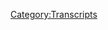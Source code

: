 {{DEFAULTSORT:
    #_TRANSCRIPT_0469:August 12-13, 2020
}}{{Transcript
    | title         = [[469: August 12-13, 2020]]
    | caption       = [https://knowledgefight.libsyn.com/469-august-12-13-2020 Listen to this episode on Libsyn]
    | episodeNumber = [[469: August 12-13, 2020|469]]
    | length        = 01:35:14
}}

{{MessageBox
    | header     = Warning: Bot Generated Content
    | text       = This transcript was automatically generated by transcription software and likely contains many mistakes and misattributions. Please check the audio for definitive quotes, attribution, and context.
    | image      = N3yvass4myg91.webp
    | imagewidth = 50px
    | id         = warning
}}

{{TranscriptBlock
    | name      = Unknown Speaker
    | timestamp = 00:00:00.000
    | text      = N-n-n-n-n-n-n-knowledge fight.
}}

{{TranscriptBlock
    | name      = Unknown Speaker
    | timestamp = 00:00:13.039
    | text      = Dan and Jordan, I am sweating.
}}

{{TranscriptBlock
    | name      = Unknown Speaker
    | timestamp = 00:00:19.760
    | text      = Knowledgefight.com, it's time to pray.
}}

{{TranscriptBlock
    | name      = Unknown Speaker
    | timestamp = 00:00:21.519
    | text      = I have great respect for knowledgefight.
}}

{{TranscriptBlock
    | name      = Unknown Speaker
    | timestamp = 00:00:23.920
    | text      = Knowledgefight.
}}

{{TranscriptBlock
    | name      = Unknown Speaker
    | timestamp = 00:00:24.920
    | text      = I'm sick of them posing as if they're the good guys, saying we are the bad guys.
}}

{{TranscriptBlock
    | name      = Unknown Speaker
    | timestamp = 00:00:29.719
    | text      = Knowledgefight.
}}

{{TranscriptBlock
    | name      = Unknown Speaker
    | timestamp = 00:00:30.719
    | text      = Dan and Jordan.
}}

{{TranscriptBlock
    | name      = Unknown Speaker
    | timestamp = 00:00:31.719
    | text      = Knowledgefight.
}}

{{TranscriptBlock
    | name      = Unknown Speaker
    | timestamp = 00:00:32.719
    | text      = Red alert.
}}

{{TranscriptBlock
    | name      = Unknown Speaker
    | timestamp = 00:00:33.719
    | text      = Red alert.
}}

{{TranscriptBlock
    | name      = Unknown Speaker
    | timestamp = 00:00:34.719
    | text      = Red alert.
}}

{{TranscriptBlock
    | name      = Unknown Speaker
    | timestamp = 00:00:35.719
    | text      = Need money.
}}

{{TranscriptBlock
    | name      = Unknown Speaker
    | timestamp = 00:00:36.719
    | text      = Red alert.
}}

{{TranscriptBlock
    | name      = Unknown Speaker
    | timestamp = 00:00:37.719
    | text      = Red alert.
}}

{{TranscriptBlock
    | name      = Unknown Speaker
    | timestamp = 00:00:38.719
    | text      = Andy in Kansas.
}}

{{TranscriptBlock
    | name      = Unknown Speaker
    | timestamp = 00:00:39.719
    | text      = Andy in Kansas.
}}

{{TranscriptBlock
    | name      = Unknown Speaker
    | timestamp = 00:00:40.719
    | text      = Stop it.
}}

{{TranscriptBlock
    | name      = Unknown Speaker
    | timestamp = 00:00:41.719
    | text      = Andy in Kansas.
}}

{{TranscriptBlock
    | name      = Unknown Speaker
    | timestamp = 00:00:42.719
    | text      = Andy in Kansas.
}}

{{TranscriptBlock
    | name      = Unknown Speaker
    | timestamp = 00:00:43.719
    | text      = It's time to pray.
}}

{{TranscriptBlock
    | name      = Unknown Speaker
    | timestamp = 00:00:44.719
    | text      = Andy in Kansas.
}}

{{TranscriptBlock
    | name      = Unknown Speaker
    | timestamp = 00:00:45.719
    | text      = You're on the air.
}}

{{TranscriptBlock
    | name      = Unknown Speaker
    | timestamp = 00:00:46.719
    | text      = Thanks for holding.
}}

{{TranscriptBlock
    | name      = Unknown Speaker
    | timestamp = 00:00:47.719
    | text      = Hello, Alex.
}}

{{TranscriptBlock
    | name      = Unknown Speaker
    | timestamp = 00:00:48.719
    | text      = I'm a first time caller.
}}

{{TranscriptBlock
    | name      = Unknown Speaker
    | timestamp = 00:00:49.719
    | text      = I'm a huge fan.
}}

{{TranscriptBlock
    | name      = Unknown Speaker
    | timestamp = 00:00:50.719
    | text      = I love your work.
}}

{{TranscriptBlock
    | name      = Unknown Speaker
    | timestamp = 00:00:51.719
    | text      = Knowledgefight.
}}

{{TranscriptBlock
    | name      = Unknown Speaker
    | timestamp = 00:00:52.719
    | text      = Knowledgefight.com.
}}

{{TranscriptBlock
    | name      = Unknown Speaker
    | timestamp = 00:00:53.719
    | text      = I love you.
}}

{{TranscriptBlock
    | name      = Unknown Speaker
    | timestamp = 00:00:54.719
    | text      = Hey, everybody, welcome back to Knowledgefight, I'm Dan.
}}

{{TranscriptBlock
    | name      = Unknown Speaker
    | timestamp = 00:00:59.719
    | text      = I'm Jordan.
}}

{{TranscriptBlock
    | name      = Unknown Speaker
    | timestamp = 00:01:00.719
    | text      = We're a couple dudes.
}}

{{TranscriptBlock
    | name      = Unknown Speaker
    | timestamp = 00:01:01.719
    | text      = I like to sit around, drink novelty beverages, and talk just a little bit about Alex Jones.
}}

{{TranscriptBlock
    | name      = Unknown Speaker
    | timestamp = 00:01:06.480
    | text      = Oh, indeed we are, Dan.
}}

{{TranscriptBlock
    | name      = Unknown Speaker
    | timestamp = 00:01:07.480
    | text      = Jordan.
}}

{{TranscriptBlock
    | name      = Unknown Speaker
    | timestamp = 00:01:08.480
    | text      = Dan!
}}

{{TranscriptBlock
    | name      = Unknown Speaker
    | timestamp = 00:01:09.480
    | text      = Jordan.
}}

{{TranscriptBlock
    | name      = Unknown Speaker
    | timestamp = 00:01:10.480
    | text      = Quick question for you.
}}

{{TranscriptBlock
    | name      = Unknown Speaker
    | timestamp = 00:01:11.480
    | text      = What's up?
}}

{{TranscriptBlock
    | name      = Unknown Speaker
    | timestamp = 00:01:12.480
    | text      = What's your bright spot this week?
}}

{{TranscriptBlock
    | name      = Unknown Speaker
    | timestamp = 00:01:13.480
    | text      = Well, my bright spot today can be found in a very special location.
}}

{{TranscriptBlock
    | name      = Unknown Speaker
    | timestamp = 00:01:14.480
    | text      = All right.
}}

{{TranscriptBlock
    | name      = Unknown Speaker
    | timestamp = 00:01:15.480
    | text      = That is inside.
}}

{{TranscriptBlock
    | name      = Unknown Speaker
    | timestamp = 00:01:16.480
    | text      = In the mailbag?
}}

{{TranscriptBlock
    | name      = Unknown Speaker
    | timestamp = 00:01:17.480
    | text      = You bet.
}}

{{TranscriptBlock
    | name      = Unknown Speaker
    | timestamp = 00:01:18.480
    | text      = Oh, boy.
}}

{{TranscriptBlock
    | name      = Unknown Speaker
    | timestamp = 00:01:19.480
    | text      = Yep.
}}

{{TranscriptBlock
    | name      = Unknown Speaker
    | timestamp = 00:01:20.480
    | text      = Holy cow, you brought out the mailbag quick.
}}

{{TranscriptBlock
    | name      = Unknown Speaker
    | timestamp = 00:01:21.480
    | text      = Actually, I don't know who to give a thank you to on this, because it did not come with
}}

{{TranscriptBlock
    | name      = Unknown Speaker
    | timestamp = 00:01:23.239
    | text      = a name, but someone sent a SodaStream machine, so I can make my own seltzers, which is-
}}

{{TranscriptBlock
    | name      = Unknown Speaker
    | timestamp = 00:01:29.439
    | text      = It was going to happen someday.
}}

{{TranscriptBlock
    | name      = Unknown Speaker
    | timestamp = 00:01:30.939
    | text      = I was worried that it might... I have gone to Target a number of times in the past, and
}}

{{TranscriptBlock
    | name      = Unknown Speaker
    | timestamp = 00:01:35.560
    | text      = I've walked past the aisle of the SodaStream, and I'm like, wow, I need to get one.
}}

{{TranscriptBlock
    | name      = Unknown Speaker
    | timestamp = 00:01:40.400
    | text      = Well, obviously.
}}

{{TranscriptBlock
    | name      = Unknown Speaker
    | timestamp = 00:01:41.400
    | text      = But I could never get myself to make the jump, for a number of reasons.
}}

{{TranscriptBlock
    | name      = Unknown Speaker
    | timestamp = 00:01:45.500
    | text      = One is because I'm known for novelty purchases that are like, why did I do that?
}}

{{TranscriptBlock
    | name      = Unknown Speaker
    | timestamp = 00:01:49.599
    | text      = Sure, sure, sure.
}}

{{TranscriptBlock
    | name      = Unknown Speaker
    | timestamp = 00:01:50.719
    | text      = Waffle makers in the past-
}}

{{TranscriptBlock
    | name      = Unknown Speaker
    | timestamp = 00:01:51.959
    | text      = Of course.
}}

{{TranscriptBlock
    | name      = Unknown Speaker
    | timestamp = 00:01:52.959
    | text      = And thankfully, those are very cheap, but I couldn't commit to the idea of a purchase
}}

{{TranscriptBlock
    | name      = Unknown Speaker
    | timestamp = 00:01:58.560
    | text      = of a SodaStream, and one showed up, and I thought that was really cool.
}}

{{TranscriptBlock
    | name      = Unknown Speaker
    | timestamp = 00:02:03.159
    | text      = There were no flavorings in it, so I have to go and get some, and then I'll test it
}}

{{TranscriptBlock
    | name      = Unknown Speaker
    | timestamp = 00:02:06.799
    | text      = out and try out the machine.
}}

{{TranscriptBlock
    | name      = Unknown Speaker
    | timestamp = 00:02:07.799
    | text      = How does it work?
}}

{{TranscriptBlock
    | name      = Unknown Speaker
    | timestamp = 00:02:08.800
    | text      = Can you just SodaStream anything?
}}

{{TranscriptBlock
    | name      = Unknown Speaker
    | timestamp = 00:02:10.639
    | text      = I wouldn't.
}}

{{TranscriptBlock
    | name      = Unknown Speaker
    | timestamp = 00:02:11.800
    | text      = Can you just put anything in there and see what happens?
}}

{{TranscriptBlock
    | name      = Unknown Speaker
    | timestamp = 00:02:13.960
    | text      = I think you could, yeah.
}}

{{TranscriptBlock
    | name      = Unknown Speaker
    | timestamp = 00:02:14.960
    | text      = I think you can, right?
}}

{{TranscriptBlock
    | name      = Unknown Speaker
    | timestamp = 00:02:15.960
    | text      = Yeah, I think you could make a soda more fizzy.
}}

{{TranscriptBlock
    | name      = Unknown Speaker
    | timestamp = 00:02:18.680
    | text      = Right, so can you-
}}

{{TranscriptBlock
    | name      = Unknown Speaker
    | timestamp = 00:02:19.680
    | text      = Yeah, I think you could.
}}

{{TranscriptBlock
    | name      = Unknown Speaker
    | timestamp = 00:02:20.680
    | text      = What can't you turn into a seltzer?
}}

{{TranscriptBlock
    | name      = Unknown Speaker
    | timestamp = 00:02:21.960
    | text      = I was worried about those sorts of thoughts, because they inevitably lead to fizzy milk,
}}

{{TranscriptBlock
    | name      = Unknown Speaker
    | timestamp = 00:02:29.319
    | text      = and these sorts of things.
}}

{{TranscriptBlock
    | name      = Unknown Speaker
    | timestamp = 00:02:30.319
    | text      = I think that's a dangerous road to go down, and I'd prefer not to explore it, if possible.
}}

{{TranscriptBlock
    | name      = Unknown Speaker
    | timestamp = 00:02:34.879
    | text      = And that's why we got you a SodaStream, to make it inevitable and impossible to avoid.
}}

{{TranscriptBlock
    | name      = Unknown Speaker
    | timestamp = 00:02:39.479
    | text      = We'll see.
}}

{{TranscriptBlock
    | name      = Unknown Speaker
    | timestamp = 00:02:40.479
    | text      = Whoever sent that, please send me an email so I can give you a proper thank you.
}}

{{TranscriptBlock
    | name      = Unknown Speaker
    | timestamp = 00:02:44.240
    | text      = Yes, please.
}}

{{TranscriptBlock
    | name      = Unknown Speaker
    | timestamp = 00:02:45.240
    | text      = I do appreciate it very much, and I look forward to going crazy-
}}

{{TranscriptBlock
    | name      = Unknown Speaker
    | timestamp = 00:02:49.080
    | text      = Yeah, I'm excited to.
}}

{{TranscriptBlock
    | name      = Unknown Speaker
    | timestamp = 00:02:51.199
    | text      = It's carbonated coffee.
}}

{{TranscriptBlock
    | name      = Unknown Speaker
    | timestamp = 00:02:52.199
    | text      = I can't wait for late night, 3 a.m. text, like, did you know that you could put this
}}

{{TranscriptBlock
    | name      = Unknown Speaker
    | timestamp = 00:02:57.280
    | text      = in seltzer form?
}}

{{TranscriptBlock
    | name      = Unknown Speaker
    | timestamp = 00:02:58.280
    | text      = Jordan.
}}

{{TranscriptBlock
    | name      = Unknown Speaker
    | timestamp = 00:02:59.280
    | text      = Yeah, how about you?
}}

{{TranscriptBlock
    | name      = Unknown Speaker
    | timestamp = 00:03:01.280
    | text      = Oh, man, this is sad.
}}

{{TranscriptBlock
    | name      = Unknown Speaker
    | timestamp = 00:03:04.759
    | text      = You may feel like it's insignificant and small, but I've rediscovered my utter joy with Extra
}}

{{TranscriptBlock
    | name      = Unknown Speaker
    | timestamp = 00:03:12.000
    | text      = Crunchy Peanut Butter, Dan.
}}

{{TranscriptBlock
    | name      = Unknown Speaker
    | timestamp = 00:03:13.759
    | text      = It's not that small.
}}

{{TranscriptBlock
    | name      = Unknown Speaker
    | timestamp = 00:03:14.759
    | text      = Well, the problem is my partner has a peanut allergy.
}}

{{TranscriptBlock
    | name      = Unknown Speaker
    | timestamp = 00:03:19.080
    | text      = Oh, that is a problem.
}}

{{TranscriptBlock
    | name      = Unknown Speaker
    | timestamp = 00:03:20.080
    | text      = For several years, I have foresworn all peanut butter, and now, at this point in time, she's
}}

{{TranscriptBlock
    | name      = Unknown Speaker
    | timestamp = 00:03:26.680
    | text      = like, you're going to die without peanut butter.
}}

{{TranscriptBlock
    | name      = Unknown Speaker
    | timestamp = 00:03:29.039
    | text      = I can't live with you, COVID, et cetera.
}}

{{TranscriptBlock
    | name      = Unknown Speaker
    | timestamp = 00:03:32.259
    | text      = And so here we are.
}}

{{TranscriptBlock
    | name      = Unknown Speaker
    | timestamp = 00:03:33.259
    | text      = You find that your mood is drastically altered by not having peanut butter?
}}

{{TranscriptBlock
    | name      = Unknown Speaker
    | timestamp = 00:03:37.319
    | text      = Totally.
}}

{{TranscriptBlock
    | name      = Unknown Speaker
    | timestamp = 00:03:38.319
    | text      = I found that same thing with ketchup for me.
}}

{{TranscriptBlock
    | name      = Unknown Speaker
    | timestamp = 00:03:40.159
    | text      = I don't know what it is.
}}

{{TranscriptBlock
    | name      = Unknown Speaker
    | timestamp = 00:03:41.159
    | text      = Really?
}}

{{TranscriptBlock
    | name      = Unknown Speaker
    | timestamp = 00:03:42.159
    | text      = If I go months without ketchup, I end up becoming a real asshole.
}}

{{TranscriptBlock
    | name      = Unknown Speaker
    | timestamp = 00:03:46.240
    | text      = I found that out when I was in Greece.
}}

{{TranscriptBlock
    | name      = Unknown Speaker
    | timestamp = 00:03:48.439
    | text      = There wasn't a lot of ketchup around.
}}

{{TranscriptBlock
    | name      = Unknown Speaker
    | timestamp = 00:03:49.759
    | text      = Yeah, yeah, yeah, yeah.
}}

{{TranscriptBlock
    | name      = Unknown Speaker
    | timestamp = 00:03:50.759
    | text      = And I've got some, and I was like, I don't know, like a peen, maybe?
}}

{{TranscriptBlock
    | name      = Unknown Speaker
    | timestamp = 00:03:53.599
    | text      = You must be missing some amino acid or something that's in the peanut butter.
}}

{{TranscriptBlock
    | name      = Unknown Speaker
    | timestamp = 00:03:56.599
    | text      = Something that can only exist in peanut butter.
}}

{{TranscriptBlock
    | name      = Unknown Speaker
    | timestamp = 00:03:58.379
    | text      = What about cashew butter?
}}

{{TranscriptBlock
    | name      = Unknown Speaker
    | timestamp = 00:03:59.599
    | text      = Has she alerted cashews?
}}

{{TranscriptBlock
    | name      = Unknown Speaker
    | timestamp = 00:04:00.599
    | text      = What about cashew butter, Dan?
}}

{{TranscriptBlock
    | name      = Unknown Speaker
    | timestamp = 00:04:02.780
    | text      = You can't go for cashew butter?
}}

{{TranscriptBlock
    | name      = Unknown Speaker
    | timestamp = 00:04:04.080
    | text      = Have you tasted cashew butter?
}}

{{TranscriptBlock
    | name      = Unknown Speaker
    | timestamp = 00:04:05.360
    | text      = What about cookie butter?
}}

{{TranscriptBlock
    | name      = Unknown Speaker
    | timestamp = 00:04:06.639
    | text      = Lies?
}}

{{TranscriptBlock
    | name      = Unknown Speaker
    | timestamp = 00:04:07.639
    | text      = What about lies?
}}

{{TranscriptBlock
    | name      = Unknown Speaker
    | timestamp = 00:04:08.639
    | text      = Is that what you're telling me?
}}

{{TranscriptBlock
    | name      = Unknown Speaker
    | timestamp = 00:04:09.639
    | text      = You should try another butter.
}}

{{TranscriptBlock
    | name      = Unknown Speaker
    | timestamp = 00:04:10.960
    | text      = Refuse.
}}

{{TranscriptBlock
    | name      = Unknown Speaker
    | timestamp = 00:04:11.960
    | text      = Okay.
}}

{{TranscriptBlock
    | name      = Unknown Speaker
    | timestamp = 00:04:12.960
    | text      = All right.
}}

{{TranscriptBlock
    | name      = Unknown Speaker
    | timestamp = 00:04:13.960
    | text      = Just trying to figure out a way to help your domestic situation.
}}

{{TranscriptBlock
    | name      = Unknown Speaker
    | timestamp = 00:04:15.280
    | text      = Let's tell you something, I have eaten several hundred peanut butter and jelly sandwiches
}}

{{TranscriptBlock
    | name      = Unknown Speaker
    | timestamp = 00:04:19.800
    | text      = in the past week.
}}

{{TranscriptBlock
    | name      = Unknown Speaker
    | timestamp = 00:04:20.800
    | text      = Ooh, I have something here you should try.
}}

{{TranscriptBlock
    | name      = Unknown Speaker
    | timestamp = 00:04:22.360
    | text      = Fantastic.
}}

{{TranscriptBlock
    | name      = Unknown Speaker
    | timestamp = 00:04:23.360
    | text      = Oh, what's that?
}}

{{TranscriptBlock
    | name      = Unknown Speaker
    | timestamp = 00:04:24.360
    | text      = A little thing that I got at the grocery store.
}}

{{TranscriptBlock
    | name      = Unknown Speaker
    | timestamp = 00:04:25.360
    | text      = PB and J Bites.
}}

{{TranscriptBlock
    | name      = Unknown Speaker
    | timestamp = 00:04:26.360
    | text      = PB and J Bites.
}}

{{TranscriptBlock
    | name      = Unknown Speaker
    | timestamp = 00:04:27.360
    | text      = Yeah, you should give this a try.
}}

{{TranscriptBlock
    | name      = Unknown Speaker
    | timestamp = 00:04:28.360
    | text      = All right.
}}

{{TranscriptBlock
    | name      = Unknown Speaker
    | timestamp = 00:04:29.360
    | text      = A little novelty food that I found.
}}

{{TranscriptBlock
    | name      = Unknown Speaker
    | timestamp = 00:04:30.639
    | text      = Let's see how this works.
}}

{{TranscriptBlock
    | name      = Unknown Speaker
    | timestamp = 00:04:31.639
    | text      = I think that this was a little bit weird, but I found it enjoyable.
}}

{{TranscriptBlock
    | name      = Unknown Speaker
    | timestamp = 00:04:36.519
    | text      = It's a little bit of like a shell, sort of a pillowy shell that's covered in basically
}}

{{TranscriptBlock
    | name      = Unknown Speaker
    | timestamp = 00:04:41.240
    | text      = like a dusting of peanut flour and then strawberry jam on the inside.
}}

{{TranscriptBlock
    | name      = Unknown Speaker
    | timestamp = 00:04:45.759
    | text      = That's fantastic.
}}

{{TranscriptBlock
    | name      = Unknown Speaker
    | timestamp = 00:04:46.759
    | text      = Yeah, it's pretty good.
}}

{{TranscriptBlock
    | name      = Unknown Speaker
    | timestamp = 00:04:47.759
    | text      = It's perfect.
}}

{{TranscriptBlock
    | name      = Unknown Speaker
    | timestamp = 00:04:48.759
    | text      = Yeah, I enjoy that.
}}

{{TranscriptBlock
    | name      = Unknown Speaker
    | timestamp = 00:04:49.759
    | text      = It reminds me of like a crunchier Uncrustable.
}}

{{TranscriptBlock
    | name      = Unknown Speaker
    | timestamp = 00:04:51.839
    | text      = Do you remember the Uncrustables, the pre-made?
}}

{{TranscriptBlock
    | name      = Unknown Speaker
    | timestamp = 00:04:53.839
    | text      = Oh, yeah.
}}

{{TranscriptBlock
    | name      = Unknown Speaker
    | timestamp = 00:04:54.839
    | text      = Now, here's what's fun about this.
}}

{{TranscriptBlock
    | name      = Unknown Speaker
    | timestamp = 00:04:56.879
    | text      = Some people might think that we cut and I went to the kitchen and grabbed these snacks.
}}

{{TranscriptBlock
    | name      = Unknown Speaker
    | timestamp = 00:05:03.720
    | text      = Oh, good God.
}}

{{TranscriptBlock
    | name      = Unknown Speaker
    | timestamp = 00:05:04.720
    | text      = No, no.
}}

{{TranscriptBlock
    | name      = Unknown Speaker
    | timestamp = 00:05:05.720
    | text      = No, no, no.
}}

{{TranscriptBlock
    | name      = Unknown Speaker
    | timestamp = 00:05:06.720
    | text      = If you want to know how Knowledge Fight is recorded, I have some snacks on my desk.
}}

{{TranscriptBlock
    | name      = Unknown Speaker
    | timestamp = 00:05:09.720
    | text      = They just so happened to be what I was snacking on earlier.
}}

{{TranscriptBlock
    | name      = Unknown Speaker
    | timestamp = 00:05:13.079
    | text      = Convenience.
}}

{{TranscriptBlock
    | name      = Unknown Speaker
    | timestamp = 00:05:14.079
    | text      = I'm sorry that that wasn't all that crunchy.
}}

{{TranscriptBlock
    | name      = Unknown Speaker
    | timestamp = 00:05:16.879
    | text      = No, it was delicious.
}}

{{TranscriptBlock
    | name      = Unknown Speaker
    | timestamp = 00:05:18.199
    | text      = But I'm glad that you're rediscovering that love.
}}

{{TranscriptBlock
    | name      = Unknown Speaker
    | timestamp = 00:05:21.000
    | text      = Fantastic.
}}

{{TranscriptBlock
    | name      = Unknown Speaker
    | timestamp = 00:05:22.000
    | text      = I, myself, am rediscovering my love of Alex Jones and his stupid nonsense.
}}

{{TranscriptBlock
    | name      = Unknown Speaker
    | timestamp = 00:05:26.759
    | text      = Not entirely true.
}}

{{TranscriptBlock
    | name      = Unknown Speaker
    | timestamp = 00:05:27.759
    | text      = I just wanted to transition.
}}

{{TranscriptBlock
    | name      = Unknown Speaker
    | timestamp = 00:05:28.759
    | text      = Oh, okay.
}}

{{TranscriptBlock
    | name      = Unknown Speaker
    | timestamp = 00:05:29.759
    | text      = All right.
}}

{{TranscriptBlock
    | name      = Unknown Speaker
    | timestamp = 00:05:30.759
    | text      = But today, Jordan, we're going to be going over the time period of August 12th and 13th,
}}

{{TranscriptBlock
    | name      = Unknown Speaker
    | timestamp = 00:05:34.040
    | text      = 2020.
}}

{{TranscriptBlock
    | name      = Unknown Speaker
    | timestamp = 00:05:35.040
    | text      = I'm damn, this is 2020.
}}

{{TranscriptBlock
    | name      = Unknown Speaker
    | timestamp = 00:05:36.040
    | text      = God damn it.
}}

{{TranscriptBlock
    | name      = Unknown Speaker
    | timestamp = 00:05:37.040
    | text      = And here is the part of the show where I will copy and paste my lecture from the last time
}}

{{TranscriptBlock
    | name      = Unknown Speaker
    | timestamp = 00:05:44.360
    | text      = Alex went viral.
}}

{{TranscriptBlock
    | name      = Unknown Speaker
    | timestamp = 00:05:47.439
    | text      = And I tried to explain to everybody that, hey, this just works in his advantage.
}}

{{TranscriptBlock
    | name      = Unknown Speaker
    | timestamp = 00:05:51.079
    | text      = You just got a video that went around that got 12 million views.
}}

{{TranscriptBlock
    | name      = Unknown Speaker
    | timestamp = 00:05:54.560
    | text      = No, no, no.
}}

{{TranscriptBlock
    | name      = Unknown Speaker
    | timestamp = 00:05:55.560
    | text      = It was great.
}}

{{TranscriptBlock
    | name      = Unknown Speaker
    | timestamp = 00:05:56.560
    | text      = Thanks, Patton.
}}

{{TranscriptBlock
    | name      = Unknown Speaker
    | timestamp = 00:05:57.560
    | text      = Thanks for your help, Oswald.
}}

{{TranscriptBlock
    | name      = Unknown Speaker
    | timestamp = 00:05:58.560
    | text      = Hey, nothing against Patton.
}}

{{TranscriptBlock
    | name      = Unknown Speaker
    | timestamp = 00:05:59.560
    | text      = I understand the instinct.
}}

{{TranscriptBlock
    | name      = Unknown Speaker
    | timestamp = 00:06:00.560
    | text      = And it is funny.
}}

{{TranscriptBlock
    | name      = Unknown Speaker
    | timestamp = 00:06:01.560
    | text      = It's so funny.
}}

{{TranscriptBlock
    | name      = Unknown Speaker
    | timestamp = 00:06:02.560
    | text      = Tiny Bullhorn is hilarious.
}}

{{TranscriptBlock
    | name      = Unknown Speaker
    | timestamp = 00:06:03.560
    | text      = Tiny Bullhorn.
}}

{{TranscriptBlock
    | name      = Unknown Speaker
    | timestamp = 00:06:04.560
    | text      = Of course.
}}

{{TranscriptBlock
    | name      = Unknown Speaker
    | timestamp = 00:06:05.560
    | text      = I remember when we were talking about it on Monday's episode, I was like, this seems like
}}

{{TranscriptBlock
    | name      = Unknown Speaker
    | timestamp = 00:06:10.079
    | text      = it's a joke.
}}

{{TranscriptBlock
    | name      = Unknown Speaker
    | timestamp = 00:06:11.079
    | text      = It has to.
}}

{{TranscriptBlock
    | name      = Unknown Speaker
    | timestamp = 00:06:12.079
    | text      = Maybe it was.
}}

{{TranscriptBlock
    | name      = Unknown Speaker
    | timestamp = 00:06:13.079
    | text      = It's possible.
}}

{{TranscriptBlock
    | name      = Unknown Speaker
    | timestamp = 00:06:14.079
    | text      = I don't think Alex or any of his producers are that smart.
}}

{{TranscriptBlock
    | name      = Unknown Speaker
    | timestamp = 00:06:15.600
    | text      = They're like, use a Tiny Bullhorn, people will make fun of you.
}}

{{TranscriptBlock
    | name      = Unknown Speaker
    | timestamp = 00:06:19.680
    | text      = There's no way there's that much craft involved and trolling.
}}

{{TranscriptBlock
    | name      = Unknown Speaker
    | timestamp = 00:06:23.759
    | text      = But yeah, one thing I wanted to tweet, but I feel like it's just so scoldy and not really
}}

{{TranscriptBlock
    | name      = Unknown Speaker
    | timestamp = 00:06:31.959
    | text      = what I feel like introduces much to the conversation is like, you all love this.
}}

{{TranscriptBlock
    | name      = Unknown Speaker
    | timestamp = 00:06:38.540
    | text      = And I do too.
}}

{{TranscriptBlock
    | name      = Unknown Speaker
    | timestamp = 00:06:39.540
    | text      = It's very funny.
}}

{{TranscriptBlock
    | name      = Unknown Speaker
    | timestamp = 00:06:40.540
    | text      = It's a Tiny Bullhorn.
}}

{{TranscriptBlock
    | name      = Unknown Speaker
    | timestamp = 00:06:41.540
    | text      = Alex is acting like an asshole.
}}

{{TranscriptBlock
    | name      = Unknown Speaker
    | timestamp = 00:06:42.920
    | text      = It's a Tiny Bullhorn, Dan.
}}

{{TranscriptBlock
    | name      = Unknown Speaker
    | timestamp = 00:06:44.139
    | text      = You want to shame him for yelling at these kids who are disinterested at Barton Springs
}}

{{TranscriptBlock
    | name      = Unknown Speaker
    | timestamp = 00:06:49.480
    | text      = or the Greenbelt or whatever.
}}

{{TranscriptBlock
    | name      = Unknown Speaker
    | timestamp = 00:06:51.319
    | text      = And I understand that.
}}

{{TranscriptBlock
    | name      = Unknown Speaker
    | timestamp = 00:06:52.800
    | text      = You will not shame him.
}}

{{TranscriptBlock
    | name      = Unknown Speaker
    | timestamp = 00:06:55.800
    | text      = There is no shame that is going to come from this.
}}

{{TranscriptBlock
    | name      = Unknown Speaker
    | timestamp = 00:06:59.180
    | text      = The ultimate goal isn't going to end up being reached.
}}

{{TranscriptBlock
    | name      = Unknown Speaker
    | timestamp = 00:07:02.040
    | text      = A more productive use of people's time right now, if you want to have tweets that are getting
}}

{{TranscriptBlock
    | name      = Unknown Speaker
    | timestamp = 00:07:07.439
    | text      = thousands of retweets, is making everyone aware that right now Alex is dancing around
}}

{{TranscriptBlock
    | name      = Unknown Speaker
    | timestamp = 00:07:12.600
    | text      = saying that COVID deaths are fake people, like something like that, because that has
}}

{{TranscriptBlock
    | name      = Unknown Speaker
    | timestamp = 00:07:18.680
    | text      = implications.
}}

{{TranscriptBlock
    | name      = Unknown Speaker
    | timestamp = 00:07:20.459
    | text      = That has implications in terms of his life.
}}

{{TranscriptBlock
    | name      = Unknown Speaker
    | timestamp = 00:07:22.879
    | text      = That is real.
}}

{{TranscriptBlock
    | name      = Unknown Speaker
    | timestamp = 00:07:23.879
    | text      = That is serious.
}}

{{TranscriptBlock
    | name      = Unknown Speaker
    | timestamp = 00:07:24.879
    | text      = That is dangerous.
}}

{{TranscriptBlock
    | name      = Unknown Speaker
    | timestamp = 00:07:26.160
    | text      = You want to get rid of him, right?
}}

{{TranscriptBlock
    | name      = Unknown Speaker
    | timestamp = 00:07:27.560
    | text      = Well, and he's in the middle of a lawsuit with Sandy Hook for saying that these people
}}

{{TranscriptBlock
    | name      = Unknown Speaker
    | timestamp = 00:07:34.600
    | text      = were crisis actors and all of that.
}}

{{TranscriptBlock
    | name      = Unknown Speaker
    | timestamp = 00:07:38.120
    | text      = His ability to try and pretend that he's learned his lesson, because that's something he's
}}

{{TranscriptBlock
    | name      = Unknown Speaker
    | timestamp = 00:07:44.279
    | text      = going to have to try and present in the case.
}}

{{TranscriptBlock
    | name      = Unknown Speaker
    | timestamp = 00:07:47.399
    | text      = I realized that I was being misled by X, Y, and Z people like Wolfgang Halbig.
}}

{{TranscriptBlock
    | name      = Unknown Speaker
    | timestamp = 00:07:54.019
    | text      = That ability to play that card diminishes when you recognize, oh, he's doing very similar
}}

{{TranscriptBlock
    | name      = Unknown Speaker
    | timestamp = 00:07:59.360
    | text      = things again without the influence of people like Jim Fetzer or Wolfgang Halbig.
}}

{{TranscriptBlock
    | name      = Unknown Speaker
    | timestamp = 00:08:04.839
    | text      = He can do this all on his own, and it erodes his ability to defend himself from those sorts
}}

{{TranscriptBlock
    | name      = Unknown Speaker
    | timestamp = 00:08:10.139
    | text      = of things.
}}

{{TranscriptBlock
    | name      = Unknown Speaker
    | timestamp = 00:08:11.139
    | text      = I feel like that would be a more productive, but...
}}

{{TranscriptBlock
    | name      = Unknown Speaker
    | timestamp = 00:08:12.560
    | text      = It seems like, honestly, that's something that the families could add right now to their
}}

{{TranscriptBlock
    | name      = Unknown Speaker
    | timestamp = 00:08:18.480
    | text      = deal is just literally like, hey, as another piece of evidence, we're tossing in this fact
}}

{{TranscriptBlock
    | name      = Unknown Speaker
    | timestamp = 00:08:23.600
    | text      = right now.
}}

{{TranscriptBlock
    | name      = Unknown Speaker
    | timestamp = 00:08:24.600
    | text      = You haven't ruled.
}}

{{TranscriptBlock
    | name      = Unknown Speaker
    | timestamp = 00:08:25.600
    | text      = We haven't even gone to trial yet.
}}

{{TranscriptBlock
    | name      = Unknown Speaker
    | timestamp = 00:08:27.120
    | text      = So guess what?
}}

{{TranscriptBlock
    | name      = Unknown Speaker
    | timestamp = 00:08:28.120
    | text      = He's doing it now in 2020.
}}

{{TranscriptBlock
    | name      = Unknown Speaker
    | timestamp = 00:08:30.040
    | text      = I think in terms of showing of character, showing of any kind of...
}}

{{TranscriptBlock
    | name      = Unknown Speaker
    | timestamp = 00:08:36.799
    | text      = Remorse.
}}

{{TranscriptBlock
    | name      = Unknown Speaker
    | timestamp = 00:08:37.799
    | text      = Remorse or growth or any... I don't know how much that would implicate the actual trial
}}

{{TranscriptBlock
    | name      = Unknown Speaker
    | timestamp = 00:08:43.759
    | text      = itself, but yeah, I think it is relevant.
}}

{{TranscriptBlock
    | name      = Unknown Speaker
    | timestamp = 00:08:46.639
    | text      = Yeah, totally.
}}

{{TranscriptBlock
    | name      = Unknown Speaker
    | timestamp = 00:08:48.039
    | text      = It's damning in terms of his claims that like, oh, I just got tricked by... or whatever.
}}

{{TranscriptBlock
    | name      = Unknown Speaker
    | timestamp = 00:08:59.320
    | text      = It's all their fault.
}}

{{TranscriptBlock
    | name      = Unknown Speaker
    | timestamp = 00:09:00.320
    | text      = It's Dan Badandi's fault or whatever.
}}

{{TranscriptBlock
    | name      = Unknown Speaker
    | timestamp = 00:09:02.399
    | text      = Yeah, no kidding.
}}

{{TranscriptBlock
    | name      = Unknown Speaker
    | timestamp = 00:09:03.399
    | text      = Yeah, it's like, no, but I think that that would be a more productive thing for everybody
}}

{{TranscriptBlock
    | name      = Unknown Speaker
    | timestamp = 00:09:08.240
    | text      = to be pushing out on social media.
}}

{{TranscriptBlock
    | name      = Unknown Speaker
    | timestamp = 00:09:10.879
    | text      = That said, there's no tiny bullhorn in that, and I understand why people naturally gravitate
}}

{{TranscriptBlock
    | name      = Unknown Speaker
    | timestamp = 00:09:16.879
    | text      = towards video that's exciting, that's enticing, that's a bit embarrassing, that you would
}}

{{TranscriptBlock
    | name      = Unknown Speaker
    | timestamp = 00:09:22.519
    | text      = be embarrassed if that was you.
}}

{{TranscriptBlock
    | name      = Unknown Speaker
    | timestamp = 00:09:24.679
    | text      = You think that that's going to rub off on someone like Alex, and it's just not.
}}

{{TranscriptBlock
    | name      = Unknown Speaker
    | timestamp = 00:09:29.039
    | text      = And so, I don't know, again, this is very unsatisfying, but that's maybe the tagline
}}

{{TranscriptBlock
    | name      = Unknown Speaker
    | timestamp = 00:09:34.000
    | text      = of our show.
}}

{{TranscriptBlock
    | name      = Unknown Speaker
    | timestamp = 00:09:37.960
    | text      = I get why people do this, and I'm not mad at them.
}}

{{TranscriptBlock
    | name      = Unknown Speaker
    | timestamp = 00:09:42.700
    | text      = I'm not scolding anybody.
}}

{{TranscriptBlock
    | name      = Unknown Speaker
    | timestamp = 00:09:43.840
    | text      = I'm not shaming anybody for engaging in fun tiny bullhorn mockery.
}}

{{TranscriptBlock
    | name      = Unknown Speaker
    | timestamp = 00:09:48.960
    | text      = I just think that if people really want to address the problem, they need to get a little
}}

{{TranscriptBlock
    | name      = Unknown Speaker
    | timestamp = 00:09:54.519
    | text      = bit smarter about these things.
}}

{{TranscriptBlock
    | name      = Unknown Speaker
    | timestamp = 00:09:56.600
    | text      = And a lot of people who are putting this stuff out, these large Twitter accounts, they probably
}}

{{TranscriptBlock
    | name      = Unknown Speaker
    | timestamp = 00:10:01.399
    | text      = don't know that someone like Alex has no shame, and this doesn't matter, and it's not going
}}

{{TranscriptBlock
    | name      = Unknown Speaker
    | timestamp = 00:10:06.159
    | text      = to hurt him in any way.
}}

{{TranscriptBlock
    | name      = Unknown Speaker
    | timestamp = 00:10:07.159
    | text      = I am unsurprised that Patton Oswalt does not listen to our show, Dan.
}}

{{TranscriptBlock
    | name      = Unknown Speaker
    | timestamp = 00:10:10.759
    | text      = That does not shock me.
}}

{{TranscriptBlock
    | name      = Unknown Speaker
    | timestamp = 00:10:11.879
    | text      = We are one step removed from Patton, quite frankly.
}}

{{TranscriptBlock
    | name      = Unknown Speaker
    | timestamp = 00:10:15.159
    | text      = We are.
}}

{{TranscriptBlock
    | name      = Unknown Speaker
    | timestamp = 00:10:16.159
    | text      = Honestly.
}}

{{TranscriptBlock
    | name      = Unknown Speaker
    | timestamp = 00:10:17.159
    | text      = Yeah.
}}

{{TranscriptBlock
    | name      = Unknown Speaker
    | timestamp = 00:10:18.159
    | text      = We are.
}}

{{TranscriptBlock
    | name      = Unknown Speaker
    | timestamp = 00:10:19.159
    | text      = Yeah.
}}

{{TranscriptBlock
    | name      = Unknown Speaker
    | timestamp = 00:10:20.159
    | text      = Come on, man.
}}

{{TranscriptBlock
    | name      = Unknown Speaker
    | timestamp = 00:10:21.159
    | text      = You know who you are.
}}

{{TranscriptBlock
    | name      = Unknown Speaker
    | timestamp = 00:10:22.159
    | text      = Yeah.
}}

{{TranscriptBlock
    | name      = Unknown Speaker
    | timestamp = 00:10:23.159
    | text      = Get to work.
}}

{{TranscriptBlock
    | name      = Unknown Speaker
    | timestamp = 00:10:24.159
    | text      = There's two different things here.
}}

{{TranscriptBlock
    | name      = Unknown Speaker
    | timestamp = 00:10:25.159
    | text      = There are two types of responses that I have to social media things.
}}

{{TranscriptBlock
    | name      = Unknown Speaker
    | timestamp = 00:10:30.399
    | text      = With this, I get it, I understand, no sour on anybody, but there's better ways to go
}}

{{TranscriptBlock
    | name      = Unknown Speaker
    | timestamp = 00:10:37.080
    | text      = about this.
}}

{{TranscriptBlock
    | name      = Unknown Speaker
    | timestamp = 00:10:38.080
    | text      = There are more important things about Alex that people should know right now.
}}

{{TranscriptBlock
    | name      = Unknown Speaker
    | timestamp = 00:10:42.240
    | text      = The flip side of this is the accusations about Alex burning that homeless person's mattress,
}}

{{TranscriptBlock
    | name      = Unknown Speaker
    | timestamp = 00:10:46.960
    | text      = that person experiencing homelessness' mattress.
}}

{{TranscriptBlock
    | name      = Unknown Speaker
    | timestamp = 00:10:50.159
    | text      = That was bad.
}}

{{TranscriptBlock
    | name      = Unknown Speaker
    | timestamp = 00:10:51.440
    | text      = That is just like, well, you're giving him...
}}

{{TranscriptBlock
    | name      = Unknown Speaker
    | timestamp = 00:10:54.320
    | text      = You done fucked up.
}}

{{TranscriptBlock
    | name      = Unknown Speaker
    | timestamp = 00:10:55.559
    | text      = Yeah.
}}

{{TranscriptBlock
    | name      = Unknown Speaker
    | timestamp = 00:10:56.559
    | text      = That one is an unforced error.
}}

{{TranscriptBlock
    | name      = Unknown Speaker
    | timestamp = 00:10:57.879
    | text      = This is just, hey, I get it, but it's free promotion for him in an opportunity to actually
}}

{{TranscriptBlock
    | name      = Unknown Speaker
    | timestamp = 00:11:05.679
    | text      = hurt his business.
}}

{{TranscriptBlock
    | name      = Unknown Speaker
    | timestamp = 00:11:07.679
    | text      = Right.
}}

{{TranscriptBlock
    | name      = Unknown Speaker
    | timestamp = 00:11:08.679
    | text      = I think, okay, here's what we do.
}}

{{TranscriptBlock
    | name      = Unknown Speaker
    | timestamp = 00:11:11.320
    | text      = We create our own Chinese firewall around Alex Jones' entire operation, so any information
}}

{{TranscriptBlock
    | name      = Unknown Speaker
    | timestamp = 00:11:19.720
    | text      = that gets out through the rest of the world is filtered through our prism.
}}

{{TranscriptBlock
    | name      = Unknown Speaker
    | timestamp = 00:11:23.559
    | text      = Well, another way to do this might be I could just start actually tweeting things.
}}

{{TranscriptBlock
    | name      = Unknown Speaker
    | timestamp = 00:11:27.399
    | text      = Ooh, that would be a good idea.
}}

{{TranscriptBlock
    | name      = Unknown Speaker
    | timestamp = 00:11:28.799
    | text      = Then we could do the viral thing.
}}

{{TranscriptBlock
    | name      = Unknown Speaker
    | timestamp = 00:11:30.799
    | text      = I mean, I have such a resistance to doing anything that's primarily motivated with attention
}}

{{TranscriptBlock
    | name      = Unknown Speaker
    | timestamp = 00:11:37.360
    | text      = gathering that I just... But at the end of the day, if that's a perspective that I want
}}

{{TranscriptBlock
    | name      = Unknown Speaker
    | timestamp = 00:11:42.159
    | text      = people to take more seriously, maybe that's something I should get over and do.
}}

{{TranscriptBlock
    | name      = Unknown Speaker
    | timestamp = 00:11:46.159
    | text      = I don't know.
}}

{{TranscriptBlock
    | name      = Unknown Speaker
    | timestamp = 00:11:47.159
    | text      = Be the change you want to see in the Alex Jones world.
}}

{{TranscriptBlock
    | name      = Unknown Speaker
    | timestamp = 00:11:49.179
    | text      = It's something I'm wrestling with.
}}

{{TranscriptBlock
    | name      = Unknown Speaker
    | timestamp = 00:11:50.360
    | text      = Maybe we have to use social media after all.
}}

{{TranscriptBlock
    | name      = Unknown Speaker
    | timestamp = 00:11:52.000
    | text      = We'll see.
}}

{{TranscriptBlock
    | name      = Unknown Speaker
    | timestamp = 00:11:53.000
    | text      = Jordan, we're going to get down to business on today's episode where we will see multiple
}}

{{TranscriptBlock
    | name      = Unknown Speaker
    | timestamp = 00:11:56.539
    | text      = instances of Alex loving going viral.
}}

{{TranscriptBlock
    | name      = Unknown Speaker
    | timestamp = 00:11:58.879
    | text      = Of course he does.
}}

{{TranscriptBlock
    | name      = Unknown Speaker
    | timestamp = 00:12:00.960
    | text      = But before we get down to that, let's take a little moment to say thank you to some folks
}}

{{TranscriptBlock
    | name      = Unknown Speaker
    | timestamp = 00:12:04.000
    | text      = who signed up and are supporting the show.
}}

{{TranscriptBlock
    | name      = Unknown Speaker
    | timestamp = 00:12:05.919
    | text      = So first Nate Vee.
}}

{{TranscriptBlock
    | name      = Unknown Speaker
    | timestamp = 00:12:07.919
    | text      = Thank you so much.
}}

{{TranscriptBlock
    | name      = Unknown Speaker
    | timestamp = 00:12:09.779
    | text      = You are now a policy wonk.
}}

{{TranscriptBlock
    | name      = Unknown Speaker
    | timestamp = 00:12:10.799
    | text      = I'm a policy wonk.
}}

{{TranscriptBlock
    | name      = Unknown Speaker
    | timestamp = 00:12:11.799
    | text      = Thanks Nate.
}}

{{TranscriptBlock
    | name      = Unknown Speaker
    | timestamp = 00:12:12.799
    | text      = Thank you, Nate.
}}

{{TranscriptBlock
    | name      = Unknown Speaker
    | timestamp = 00:12:13.799
    | text      = Next Manuel R. I know Manuel.
}}

{{TranscriptBlock
    | name      = Unknown Speaker
    | timestamp = 00:12:14.799
    | text      = Thank you so much Manuel.
}}

{{TranscriptBlock
    | name      = Unknown Speaker
    | timestamp = 00:12:15.799
    | text      = You are now a policy wonk.
}}

{{TranscriptBlock
    | name      = Unknown Speaker
    | timestamp = 00:12:16.799
    | text      = I'm a policy wonk.
}}

{{TranscriptBlock
    | name      = Unknown Speaker
    | timestamp = 00:12:17.799
    | text      = Thanks Manuel.
}}

{{TranscriptBlock
    | name      = Unknown Speaker
    | timestamp = 00:12:18.799
    | text      = Thank you.
}}

{{TranscriptBlock
    | name      = Unknown Speaker
    | timestamp = 00:12:19.799
    | text      = Next rk-lover13.
}}

{{TranscriptBlock
    | name      = Unknown Speaker
    | timestamp = 00:12:20.799
    | text      = Thank you so much.
}}

{{TranscriptBlock
    | name      = Unknown Speaker
    | timestamp = 00:12:21.799
    | text      = You are now a policy wonk.
}}

{{TranscriptBlock
    | name      = Unknown Speaker
    | timestamp = 00:12:22.799
    | text      = I'm a policy wonk.
}}

{{TranscriptBlock
    | name      = Unknown Speaker
    | timestamp = 00:12:23.799
    | text      = Thanks rk-lover.
}}

{{TranscriptBlock
    | name      = Unknown Speaker
    | timestamp = 00:12:24.799
    | text      = Thank you.
}}

{{TranscriptBlock
    | name      = Unknown Speaker
    | timestamp = 00:12:25.799
    | text      = Next banditisythebestdog.
}}

{{TranscriptBlock
    | name      = Unknown Speaker
    | timestamp = 00:12:26.799
    | text      = Thank you so much.
}}

{{TranscriptBlock
    | name      = Unknown Speaker
    | timestamp = 00:12:27.799
    | text      = You are now policy wonk.
}}

{{TranscriptBlock
    | name      = Unknown Speaker
    | timestamp = 00:12:28.799
    | text      = I'm a policy wonk.
}}

{{TranscriptBlock
    | name      = Unknown Speaker
    | timestamp = 00:12:29.799
    | text      = Thank you very much.
}}

{{TranscriptBlock
    | name      = Unknown Speaker
    | timestamp = 00:12:30.799
    | text      = Good boy.
}}

{{TranscriptBlock
    | name      = Unknown Speaker
    | timestamp = 00:12:31.799
    | text      = Good boy.
}}

{{TranscriptBlock
    | name      = Unknown Speaker
    | timestamp = 00:12:32.799
    | text      = Good boy.
}}

{{TranscriptBlock
    | name      = Unknown Speaker
    | timestamp = 00:12:33.799
    | text      = Good boy.
}}

{{TranscriptBlock
    | name      = Unknown Speaker
    | timestamp = 00:12:34.799
    | text      = I've got Fanny.
}}

{{TranscriptBlock
    | name      = Unknown Speaker
    | timestamp = 00:12:35.799
    | text      = to wear a diaper. She did for a while. She's fine now. Next, Michelle H. Thank you so much.
}}

{{TranscriptBlock
    | name      = Unknown Speaker
    | timestamp = 00:12:41.379
    | text      = You are now a policy wonk. I'm a policy wonk. Thanks, Michelle. Thank you. Next, Mike S.
}}

{{TranscriptBlock
    | name      = Unknown Speaker
    | timestamp = 00:12:45.940
    | text      = Thank you so much. You are now a policy wonk. I'm a policy wonk. Thanks, Mike. Thank you.
}}

{{TranscriptBlock
    | name      = Unknown Speaker
    | timestamp = 00:12:49.879
    | text      = Next, Alex M. Thank you so much. You are now a policy wonk. I'm a policy wonk. Thank you,
}}

{{TranscriptBlock
    | name      = Unknown Speaker
    | timestamp = 00:12:54.019
    | text      = Alex. Thank you. And then finally, let's say thank you to a few people who donated on an
}}

{{TranscriptBlock
    | name      = Unknown Speaker
    | timestamp = 00:12:57.840
    | text      = elevated level. We appreciate that very much. So first, Sean R.D. Thank you so much. You
}}

{{TranscriptBlock
    | name      = Unknown Speaker
    | timestamp = 00:13:02.259
    | text      = are now a technocrat. Aaron V. Thank you so much. You are now a technocrat. And Frederico
}}

{{TranscriptBlock
    | name      = Unknown Speaker
    | timestamp = 00:13:08.000
    | text      = C.D. Thank you so much. You are now a technocrat. I'm a policy wonk. Crikey, mate. That's fantastic.
}}

{{TranscriptBlock
    | name      = Unknown Speaker
    | timestamp = 00:13:13.799
    | text      = Have yourself a brew. How's your 401k doing, bro? We got to go full tilt boogie on this,
}}

{{TranscriptBlock
    | name      = Unknown Speaker
    | timestamp = 00:13:18.519
    | text      = Watson, all right? Let's just get down to business. We ain't making that money off that
}}

{{TranscriptBlock
    | name      = Unknown Speaker
    | timestamp = 00:13:21.799
    | text      = heroin. Why are you pimps so good? My neck is freakishly large. I declare info war on
}}

{{TranscriptBlock
    | name      = Unknown Speaker
    | timestamp = 00:13:28.600
    | text      = you. Thank you so much, Sean. Thank you so much, Aaron. And thank you so much, Frederico.
}}

{{TranscriptBlock
    | name      = Unknown Speaker
    | timestamp = 00:13:32.240
    | text      = Yes, thank you very much, all of you. If you're out there listening and you're thinking, hey,
}}

{{TranscriptBlock
    | name      = Unknown Speaker
    | timestamp = 00:13:34.879
    | text      = I enjoy the show, I'd like to support these gents, you can do that by going to our website,
}}

{{TranscriptBlock
    | name      = Unknown Speaker
    | timestamp = 00:13:37.639
    | text      = knowledgefight.com, clicking the button that says support the show, or you could take that
}}

{{TranscriptBlock
    | name      = Unknown Speaker
    | timestamp = 00:13:40.639
    | text      = generosity. Here we go. Tie it up. I want to go with saran wrap. What are you going to
}}

{{TranscriptBlock
    | name      = Unknown Speaker
    | timestamp = 00:13:47.759
    | text      = do with it then? You're going to wrap it up in saran wrap. Okay. You're going to make
}}

{{TranscriptBlock
    | name      = Unknown Speaker
    | timestamp = 00:13:52.679
    | text      = sure that it's fresh. You want to suck out all the air. What's inside it? Generosity
}}

{{TranscriptBlock
    | name      = Unknown Speaker
    | timestamp = 00:13:57.840
    | text      = is inside of it. Is it inside a pan? You put it in the refrigerator, because you're listening
}}

{{TranscriptBlock
    | name      = Unknown Speaker
    | timestamp = 00:14:02.139
    | text      = to this in your car, so you want to put it in the metaphorical refrigerator. Your refrigerator
}}

{{TranscriptBlock
    | name      = Unknown Speaker
    | timestamp = 00:14:05.919
    | text      = that's in your car? No, it's a metaphorical refrigerator. It's a mental refrigerator.
}}

{{TranscriptBlock
    | name      = Unknown Speaker
    | timestamp = 00:14:10.759
    | text      = Okay. All right? When you get out, when you're done with work, you get home, you take it
}}

{{TranscriptBlock
    | name      = Unknown Speaker
    | timestamp = 00:14:14.740
    | text      = out of the fridge, Dan. You open it up and you give it to an organization or local charity.
}}

{{TranscriptBlock
    | name      = Unknown Speaker
    | timestamp = 00:14:20.600
    | text      = That was not good. I've done worse. How dare you? I've done worse, but that wasn't good.
}}

{{TranscriptBlock
    | name      = Unknown Speaker
    | timestamp = 00:14:25.120
    | text      = You were interrupting. I was trying to help, because you were going nowhere with it, but
}}

{{TranscriptBlock
    | name      = Unknown Speaker
    | timestamp = 00:14:29.799
    | text      = the thought is good. Thanks, buddy. Jordan, as you know, our phone number is 773-TATGUYS.
}}

{{TranscriptBlock
    | name      = Unknown Speaker
    | timestamp = 00:14:40.200
    | text      = And now, before we get to our show proper, we must check in with some voicemails from
}}

{{TranscriptBlock
    | name      = Unknown Speaker
    | timestamp = 00:14:45.320
    | text      = listeners. We're going to get some calls. Hey, guys. I'm a teacher, and I really enjoy
}}

{{TranscriptBlock
    | name      = Unknown Speaker
    | timestamp = 00:14:52.080
    | text      = your guys' content. I work in a rural area, and a lot of my students are fans of Alex
}}

{{TranscriptBlock
    | name      = Unknown Speaker
    | timestamp = 00:15:00.840
    | text      = Jones, and your podcast has made it so that I am able to counter some of Alex's rhetoric
}}

{{TranscriptBlock
    | name      = Unknown Speaker
    | timestamp = 00:15:09.399
    | text      = that I hear from his students with stuff that I hear from your shows.
}}

{{TranscriptBlock
    | name      = Unknown Speaker
    | timestamp = 00:15:13.759
    | text      = Fuck yeah! I just wanted to give you guys a quick thank
}}

{{TranscriptBlock
    | name      = Unknown Speaker
    | timestamp = 00:15:17.720
    | text      = you. It makes it easier to do my job and also go through the headache of hearing about conspiracies
}}

{{TranscriptBlock
    | name      = Unknown Speaker
    | timestamp = 00:15:30.159
    | text      = from my students and, sadly, my colleagues. But I really appreciate the work that you
}}

{{TranscriptBlock
    | name      = Unknown Speaker
    | timestamp = 00:15:37.159
    | text      = guys do, and I just wanted to give you guys a quick thank you, since you now have the
}}

{{TranscriptBlock
    | name      = Unknown Speaker
    | timestamp = 00:15:42.120
    | text      = TATGUY phone number. So, thank you for all that you do.
}}

{{TranscriptBlock
    | name      = Unknown Speaker
    | timestamp = 00:15:48.279
    | text      = That's a really nice message. That's a really nice message!
}}

{{TranscriptBlock
    | name      = Unknown Speaker
    | timestamp = 00:15:50.559
    | text      = Yeah, I've noticed, I've listened to some, and a lot of them are just very much like,
}}

{{TranscriptBlock
    | name      = Unknown Speaker
    | timestamp = 00:15:55.759
    | text      = thank you, you do a great job. Which is great, which is awesome!
}}

{{TranscriptBlock
    | name      = Unknown Speaker
    | timestamp = 00:15:58.799
    | text      = I appreciate that very much, but I don't want to play a ton of them, because that sounds,
}}

{{TranscriptBlock
    | name      = Unknown Speaker
    | timestamp = 00:16:03.679
    | text      = then it ends up becoming like us congratulating ourselves by way of voicemails.
}}

{{TranscriptBlock
    | name      = Unknown Speaker
    | timestamp = 00:16:08.159
    | text      = It's a little bit, I want to say, masturbatory. Sure, both of those work. But thank you so
}}

{{TranscriptBlock
    | name      = Unknown Speaker
    | timestamp = 00:16:13.519
    | text      = much. I really appreciate that message in particular, because I think it really gives
}}

{{TranscriptBlock
    | name      = Unknown Speaker
    | timestamp = 00:16:16.799
    | text      = another perspective that maybe we don't think about all that often, and that is that there
}}

{{TranscriptBlock
    | name      = Unknown Speaker
    | timestamp = 00:16:21.720
    | text      = are things... You should hit kids! Wait, what? Oh, you were
}}

{{TranscriptBlock
    | name      = Unknown Speaker
    | timestamp = 00:16:23.879
    | text      = going to say something? I was going to go a little bit different
}}

{{TranscriptBlock
    | name      = Unknown Speaker
    | timestamp = 00:16:25.440
    | text      = than that. Oh, okay, sorry.
}}

{{TranscriptBlock
    | name      = Unknown Speaker
    | timestamp = 00:16:26.440
    | text      = Yeah, there are ways in which this information can be helpful to people in other walks of
}}

{{TranscriptBlock
    | name      = Unknown Speaker
    | timestamp = 00:16:30.600
    | text      = life that maybe we take for granted sometimes. Yes, absolutely.
}}

{{TranscriptBlock
    | name      = Unknown Speaker
    | timestamp = 00:16:34.480
    | text      = And that's really awesome that that's a side effect.
}}

{{TranscriptBlock
    | name      = Unknown Speaker
    | timestamp = 00:16:36.519
    | text      = Yeah, that's great. Thank you so much for sharing that.
}}

{{TranscriptBlock
    | name      = Unknown Speaker
    | timestamp = 00:16:38.639
    | text      = Yes, thank you. Let's go to another message here.
}}

{{TranscriptBlock
    | name      = Unknown Speaker
    | timestamp = 00:16:40.639
    | text      = All right. Hi, guys. My name is Jorge Ortiz from Chile,
}}

{{TranscriptBlock
    | name      = Unknown Speaker
    | timestamp = 00:16:46.480
    | text      = from South America, and I'm a huge, huge fan. I love you guys. You have made my life better.
}}

{{TranscriptBlock
    | name      = Unknown Speaker
    | timestamp = 00:16:52.639
    | text      = You have taken me of depression. When I'm having a rough time, I always play your episodes,
}}

{{TranscriptBlock
    | name      = Unknown Speaker
    | timestamp = 00:17:00.240
    | text      = so I love you so much, guys. Thank you, thank you, thank you for everything. Friday is my
}}

{{TranscriptBlock
    | name      = Unknown Speaker
    | timestamp = 00:17:06.160
    | text      = birthday, so if you play this before Friday or near Friday, it will be amazing. Thank
}}

{{TranscriptBlock
    | name      = Unknown Speaker
    | timestamp = 00:17:12.960
    | text      = you, thank you, thank you. Happy birthday!
}}

{{TranscriptBlock
    | name      = Unknown Speaker
    | timestamp = 00:17:15.559
    | text      = Happy birthday! Shout out to Chile!
}}

{{TranscriptBlock
    | name      = Unknown Speaker
    | timestamp = 00:17:19.880
    | text      = Absolutely. I really hope that the message there is not
}}

{{TranscriptBlock
    | name      = Unknown Speaker
    | timestamp = 00:17:24.400
    | text      = that we got him off antidepressants, because I hope that's not the case. That would be
}}

{{TranscriptBlock
    | name      = Unknown Speaker
    | timestamp = 00:17:29.920
    | text      = an unhealthy use of our podcast. I hope that what's being expressed is...
}}

{{TranscriptBlock
    | name      = Unknown Speaker
    | timestamp = 00:17:36.480
    | text      = I hope that it's just an expression of our podcast, bring some happiness. But that's
}}

{{TranscriptBlock
    | name      = Unknown Speaker
    | timestamp = 00:17:43.920
    | text      = so awesome. It's really great to hear from our listeners around the world, and happy
}}

{{TranscriptBlock
    | name      = Unknown Speaker
    | timestamp = 00:17:47.559
    | text      = birthday. Happy birthday so much. Thank you very much,
}}

{{TranscriptBlock
    | name      = Unknown Speaker
    | timestamp = 00:17:50.759
    | text      = yeah. That's really awesome.
}}

{{TranscriptBlock
    | name      = Unknown Speaker
    | timestamp = 00:17:51.880
    | text      = Man, if we get a message that's like, you guys did it. You convinced me. Vaccines are
}}

{{TranscriptBlock
    | name      = Unknown Speaker
    | timestamp = 00:17:56.519
    | text      = bad. I'd be like, no! Shit, this backfired. All right, here was another message.
}}

{{TranscriptBlock
    | name      = Unknown Speaker
    | timestamp = 00:18:02.880
    | text      = Hi Dan and Jordan. I'm a first time caller. I'm a huge fan. I love your work.
}}

{{TranscriptBlock
    | name      = Unknown Speaker
    | timestamp = 00:18:07.880
    | text      = Love you. I'm Lisa, I'm a particle physicist in training,
}}

{{TranscriptBlock
    | name      = Unknown Speaker
    | timestamp = 00:18:12.960
    | text      = and I just wanted to say, Alex talks a lot about the large age on planet Saturn, and
}}

{{TranscriptBlock
    | name      = Unknown Speaker
    | timestamp = 00:18:19.960
    | text      = I think he's dumb as fuck. Well, not that and everything else. But the LHC is awesome.
}}

{{TranscriptBlock
    | name      = Unknown Speaker
    | timestamp = 00:18:28.960
    | text      = I love it, and I hope to work there someday. But no, it will not destroy the world. Even
}}

{{TranscriptBlock
    | name      = Unknown Speaker
    | timestamp = 00:18:36.599
    | text      = if the large age on collider does create a black hole, it'd be a tiny little one, and
}}

{{TranscriptBlock
    | name      = Unknown Speaker
    | timestamp = 00:18:43.759
    | text      = the odds of that even happening are incredibly small. And sure, yes, there was that one time
}}

{{TranscriptBlock
    | name      = Unknown Speaker
    | timestamp = 00:18:52.640
    | text      = that a bunch of dumb fucks, because all physicists are dumb fucks, dressed up in robes and pretended
}}

{{TranscriptBlock
    | name      = Unknown Speaker
    | timestamp = 00:19:01.680
    | text      = to worship a statue and act like Satanists, but you know.
}}

{{TranscriptBlock
    | name      = Unknown Speaker
    | timestamp = 00:19:05.359
    | text      = I knew it.
}}

{{TranscriptBlock
    | name      = Unknown Speaker
    | timestamp = 00:19:06.359
    | text      = Gotta have fun. So yeah. Just wanted to say that. Thanks. Bye.
}}

{{TranscriptBlock
    | name      = Unknown Speaker
    | timestamp = 00:19:15.079
    | text      = Thank you so much, Lisa.
}}

{{TranscriptBlock
    | name      = Unknown Speaker
    | timestamp = 00:19:16.079
    | text      = Yes, thank you very much, Lisa.
}}

{{TranscriptBlock
    | name      = Unknown Speaker
    | timestamp = 00:19:17.480
    | text      = I appreciate your call, and we are pulling for you to get that job at CERN.
}}

{{TranscriptBlock
    | name      = Unknown Speaker
    | timestamp = 00:19:21.359
    | text      = Totally.
}}

{{TranscriptBlock
    | name      = Unknown Speaker
    | timestamp = 00:19:22.359
    | text      = We will be watching your career with considerable enthusiasm.
}}

{{TranscriptBlock
    | name      = Unknown Speaker
    | timestamp = 00:19:25.839
    | text      = If we can put in a good word with it. Do you know anybody at CERN?
}}

{{TranscriptBlock
    | name      = Unknown Speaker
    | timestamp = 00:19:29.440
    | text      = I did meet a guy who worked there. He used to come to my comedy show.
}}

{{TranscriptBlock
    | name      = Unknown Speaker
    | timestamp = 00:19:32.480
    | text      = Oh yeah. No, you told me about that story.
}}

{{TranscriptBlock
    | name      = Unknown Speaker
    | timestamp = 00:19:34.599
    | text      = There was a guy who, he used to show up, we used to have dance parties after the comedy
}}

{{TranscriptBlock
    | name      = Unknown Speaker
    | timestamp = 00:19:39.880
    | text      = show, and he would show up for the dance party.
}}

{{TranscriptBlock
    | name      = Unknown Speaker
    | timestamp = 00:19:41.680
    | text      = You know, where you meet people from CERN.
}}

{{TranscriptBlock
    | name      = Unknown Speaker
    | timestamp = 00:19:43.720
    | text      = Yeah. He had, I think it was yoga class that ended, so he'd show up right at the end of
}}

{{TranscriptBlock
    | name      = Unknown Speaker
    | timestamp = 00:19:51.079
    | text      = the comedy show, usually around the headliner.
}}

{{TranscriptBlock
    | name      = Unknown Speaker
    | timestamp = 00:19:52.720
    | text      = Sure, sure.
}}

{{TranscriptBlock
    | name      = Unknown Speaker
    | timestamp = 00:19:53.720
    | text      = And then hang out. He was like a 50s, 60s-year-old man, and he was very out of place, but he
}}

{{TranscriptBlock
    | name      = Unknown Speaker
    | timestamp = 00:19:59.640
    | text      = was a super nice guy.
}}

{{TranscriptBlock
    | name      = Unknown Speaker
    | timestamp = 00:20:00.640
    | text      = He was just cool as shit.
}}

{{TranscriptBlock
    | name      = Unknown Speaker
    | timestamp = 00:20:01.640
    | text      = I don't remember his name or anything about him, but he worked at CERN.
}}

{{TranscriptBlock
    | name      = Unknown Speaker
    | timestamp = 00:20:03.960
    | text      = The man creates black holes. Of course he wants to dance.
}}

{{TranscriptBlock
    | name      = Unknown Speaker
    | timestamp = 00:20:06.759
    | text      = In theory.
}}

{{TranscriptBlock
    | name      = Unknown Speaker
    | timestamp = 00:20:07.759
    | text      = Alright, we have one last call here.
}}

{{TranscriptBlock
    | name      = Unknown Speaker
    | timestamp = 00:20:09.759
    | text      = Hey, Cat Guys. This is Matt Trufftke. Wanted to say congratulations on the return of the
}}

{{TranscriptBlock
    | name      = Unknown Speaker
    | timestamp = 00:20:15.799
    | text      = call-in line.
}}

{{TranscriptBlock
    | name      = Unknown Speaker
    | timestamp = 00:20:16.799
    | text      = Hey, Matt!
}}

{{TranscriptBlock
    | name      = Unknown Speaker
    | timestamp = 00:20:17.799
    | text      = I'm just driving around running some errands, listening to the episode, and I thought I
}}

{{TranscriptBlock
    | name      = Unknown Speaker
    | timestamp = 00:20:20.880
    | text      = would say something that I posted in the group, but made me laugh really hard. I was listening
}}

{{TranscriptBlock
    | name      = Unknown Speaker
    | timestamp = 00:20:25.839
    | text      = to Friday's episode, and Dan, you put in a clip of Rex saying, Trump really sucked, but
}}

{{TranscriptBlock
    | name      = Unknown Speaker
    | timestamp = 00:20:32.119
    | text      = you have to give him one more chance.
}}

{{TranscriptBlock
    | name      = Unknown Speaker
    | timestamp = 00:20:34.079
    | text      = And what you didn't point out, and what made me laugh super hard, is that twice in the
}}

{{TranscriptBlock
    | name      = Unknown Speaker
    | timestamp = 00:20:38.980
    | text      = two clips you played, he said, on November 4th, we have to re-elect Trump, which would
}}

{{TranscriptBlock
    | name      = Unknown Speaker
    | timestamp = 00:20:46.279
    | text      = be great, except you got the day wrong. The election day is November 3rd, and he repeatedly
}}

{{TranscriptBlock
    | name      = Unknown Speaker
    | timestamp = 00:20:54.039
    | text      = screwed it up.
}}

{{TranscriptBlock
    | name      = Unknown Speaker
    | timestamp = 00:20:55.039
    | text      = And I could not help but laugh about that, because originally, I thought it was going
}}

{{TranscriptBlock
    | name      = Unknown Speaker
    | timestamp = 00:20:59.240
    | text      = to be a prank of him saying, like, hey, everyone, go out and vote for Biden on the 4th, trying
}}

{{TranscriptBlock
    | name      = Unknown Speaker
    | timestamp = 00:21:06.119
    | text      = to, like, be, like, that stupid thing that people did four years ago, and I think Alex
}}

{{TranscriptBlock
    | name      = Unknown Speaker
    | timestamp = 00:21:12.119
    | text      = even did it four years ago, but no, no, he is just misinformed of when the election is,
}}

{{TranscriptBlock
    | name      = Unknown Speaker
    | timestamp = 00:21:19.160
    | text      = and is lying about it, or just doesn't know on his show.
}}

{{TranscriptBlock
    | name      = Unknown Speaker
    | timestamp = 00:21:23.160
    | text      = Anyway, love the show, keep up the good work, it's been so wonderful listening to you guys
}}

{{TranscriptBlock
    | name      = Unknown Speaker
    | timestamp = 00:21:30.119
    | text      = and listening to this work, which I know gives so many people pleasure. Hope you're having
}}

{{TranscriptBlock
    | name      = Unknown Speaker
    | timestamp = 00:21:33.559
    | text      = a great day. Alright, bye-bye.
}}

{{TranscriptBlock
    | name      = Unknown Speaker
    | timestamp = 00:21:34.559
    | text      = Yay, drop game!
}}

{{TranscriptBlock
    | name      = Unknown Speaker
    | timestamp = 00:21:35.559
    | text      = Yay, drop game! Oh, man, it's been so long since I've heard his voice. It's so long.
}}

{{TranscriptBlock
    | name      = Unknown Speaker
    | timestamp = 00:21:42.000
    | text      = Such a delightful man. New father!
}}

{{TranscriptBlock
    | name      = Unknown Speaker
    | timestamp = 00:21:45.240
    | text      = New father!
}}

{{TranscriptBlock
    | name      = Unknown Speaker
    | timestamp = 00:21:46.240
    | text      = Congratulations!
}}

{{TranscriptBlock
    | name      = Unknown Speaker
    | timestamp = 00:21:47.240
    | text      = Just had a child!
}}

{{TranscriptBlock
    | name      = Unknown Speaker
    | timestamp = 00:21:48.240
    | text      = And I've been meaning to bring this up as a bright spot, but I've just gotten sidetracked
}}

{{TranscriptBlock
    | name      = Unknown Speaker
    | timestamp = 00:21:53.559
    | text      = by bonsais and what have you, but I do enjoy, I've been seeing some tweets of his where
}}

{{TranscriptBlock
    | name      = Unknown Speaker
    | timestamp = 00:21:59.319
    | text      = he refers to himself as the night master.
}}

{{TranscriptBlock
    | name      = Unknown Speaker
    | timestamp = 00:22:01.400
    | text      = He is the night master now.
}}

{{TranscriptBlock
    | name      = Unknown Speaker
    | timestamp = 00:22:02.880
    | text      = I enjoy that persona. I like the idea that he now with infant must become the night master.
}}

{{TranscriptBlock
    | name      = Unknown Speaker
    | timestamp = 00:22:10.440
    | text      = First day is night master, two weeks later you're the night stalker. I'm just saying,
}}

{{TranscriptBlock
    | name      = Unknown Speaker
    | timestamp = 00:22:14.079
    | text      = Matt, you gotta watch out.
}}

{{TranscriptBlock
    | name      = Unknown Speaker
    | timestamp = 00:22:15.480
    | text      = Also, he does bring up a good point about that Rex rat-fucking himself. It was actually
}}

{{TranscriptBlock
    | name      = Unknown Speaker
    | timestamp = 00:22:23.279
    | text      = Trump four years ago who said the wrong day of the election. He got it wrong. I'm not
}}

{{TranscriptBlock
    | name      = Unknown Speaker
    | timestamp = 00:22:31.359
    | text      = sure if Alex followed along with him, but I remember that Trump was like, go vote for
}}

{{TranscriptBlock
    | name      = Unknown Speaker
    | timestamp = 00:22:35.200
    | text      = me on the wrong day. So, Jordan, we've gotten through our business. Let's jump into the
}}

{{TranscriptBlock
    | name      = Unknown Speaker
    | timestamp = 00:22:42.319
    | text      = episode here. We're going to start on the 12th. And this episode, something unintentionally
}}

{{TranscriptBlock
    | name      = Unknown Speaker
    | timestamp = 00:22:48.599
    | text      = hilarious happens on this episode that I'm super glad, but yeah, it's kind of stupid.
}}

{{TranscriptBlock
    | name      = Unknown Speaker
    | timestamp = 00:22:54.200
    | text      = Does he slip on a banana peel? I feel like before the end...
}}

{{TranscriptBlock
    | name      = Unknown Speaker
    | timestamp = 00:22:57.400
    | text      = Metaphorically, yes, absolutely.
}}

{{TranscriptBlock
    | name      = Unknown Speaker
    | timestamp = 00:22:58.960
    | text      = But like literally, before the end, we have to see him slip on a banana peel or get hit
}}

{{TranscriptBlock
    | name      = Unknown Speaker
    | timestamp = 00:23:03.200
    | text      = in the face with a pie. Or perhaps a flower squirts water.
}}

{{TranscriptBlock
    | name      = Unknown Speaker
    | timestamp = 00:23:06.480
    | text      = I think one of these clips is spiritually the equivalent of slipping on a banana peel.
}}

{{TranscriptBlock
    | name      = Unknown Speaker
    | timestamp = 00:23:11.160
    | text      = But not literally. So Alex's big narrative, of course, is that Trump is going to win the
}}

{{TranscriptBlock
    | name      = Unknown Speaker
    | timestamp = 00:23:17.200
    | text      = election. There's going to be cheating and what have you. And so now Kamala Harris has
}}

{{TranscriptBlock
    | name      = Unknown Speaker
    | timestamp = 00:23:22.319
    | text      = been announced as the vice president pick. And so Alex is picking up a narrative about
}}

{{TranscriptBlock
    | name      = Unknown Speaker
    | timestamp = 00:23:27.799
    | text      = this.
}}

{{TranscriptBlock
    | name      = Unknown Speaker
    | timestamp = 00:23:28.799
    | text      = No matter how many mail-in ballots they have or how much fraud, there's about to be a giant
}}

{{TranscriptBlock
    | name      = Unknown Speaker
    | timestamp = 00:23:32.519
    | text      = landslide and top analysts, top professors, top political scientists who've been dead
}}

{{TranscriptBlock
    | name      = Unknown Speaker
    | timestamp = 00:23:39.160
    | text      = on picking the last five, six elections are all unanimous. Trump is going to win in a
}}

{{TranscriptBlock
    | name      = Unknown Speaker
    | timestamp = 00:23:43.519
    | text      = huge landslide.
}}

{{TranscriptBlock
    | name      = Unknown Speaker
    | timestamp = 00:23:48.160
    | text      = And I see Limbaugh and Hannity and other talk show hosts and even folks that are here on
}}

{{TranscriptBlock
    | name      = Unknown Speaker
    | timestamp = 00:23:56.200
    | text      = Info Wars Network who are great people going, oh, look at Kamala Harris. She is absolutely
}}

{{TranscriptBlock
    | name      = Unknown Speaker
    | timestamp = 00:24:01.759
    | text      = reviled. She was polling at one percent when they tried to make her the front runner during
}}

{{TranscriptBlock
    | name      = Unknown Speaker
    | timestamp = 00:24:05.440
    | text      = the Democrat primaries. The woman has more baggage than the belly of a 747. Nice. Boy,
}}

{{TranscriptBlock
    | name      = Unknown Speaker
    | timestamp = 00:24:12.160
    | text      = I'm trying to really hurt their progressive base. Democrats are senator going to vote
}}

{{TranscriptBlock
    | name      = Unknown Speaker
    | timestamp = 00:24:17.160
    | text      = for Trump now. Ladies and gentlemen. They know they're going to lose. The strategy is
}}

{{TranscriptBlock
    | name      = Unknown Speaker
    | timestamp = 00:24:26.000
    | text      = to contest the election, have a woman they can claim as part black. So that criticism
}}

{{TranscriptBlock
    | name      = Unknown Speaker
    | timestamp = 00:24:30.200
    | text      = of her they can say is racist. Of course. There we go. They can then stir up civil war
}}

{{TranscriptBlock
    | name      = Unknown Speaker
    | timestamp = 00:24:36.880
    | text      = and race war in this country that they've already primed and ignited. I have no idea
}}

{{TranscriptBlock
    | name      = Unknown Speaker
    | timestamp = 00:24:42.000
    | text      = who these top people Alex is referring to, who are all unanimously saying that Trump
}}

{{TranscriptBlock
    | name      = Unknown Speaker
    | timestamp = 00:24:45.759
    | text      = is going to win in a landslide. Satan Ilver. I believe he's there. 835.com. Satan Ilver.
}}

{{TranscriptBlock
    | name      = Unknown Speaker
    | timestamp = 00:24:54.240
    | text      = From a simple look into some of the 2020 predictions, I can't really find any reputable sources
}}

{{TranscriptBlock
    | name      = Unknown Speaker
    | timestamp = 00:24:58.359
    | text      = that even say that Trump is a likely winner. The Economist's forecast project is looking
}}

{{TranscriptBlock
    | name      = Unknown Speaker
    | timestamp = 00:25:02.660
    | text      = at an 89 percent chance of Biden winning the electoral college and a better than 98 percent
}}

{{TranscriptBlock
    | name      = Unknown Speaker
    | timestamp = 00:25:07.240
    | text      = chance he'll win the popular vote. Yeah, that sounds about right. The predicted market-based
}}

{{TranscriptBlock
    | name      = Unknown Speaker
    | timestamp = 00:25:11.359
    | text      = odds have a safe Biden win predicted, and that's even without him winning Florida. Some
}}

{{TranscriptBlock
    | name      = Unknown Speaker
    | timestamp = 00:25:17.480
    | text      = other predictions are closer, but I can't really find anything that matches up with
}}

{{TranscriptBlock
    | name      = Unknown Speaker
    | timestamp = 00:25:20.559
    | text      = what Alex is saying. Now, his response to the announcement of Kamala Harris being the
}}

{{TranscriptBlock
    | name      = Unknown Speaker
    | timestamp = 00:25:25.839
    | text      = vice president pick is entirely predictable. She's a woman of color, so his angle is to
}}

{{TranscriptBlock
    | name      = Unknown Speaker
    | timestamp = 00:25:30.660
    | text      = insist that she was chosen as vice president because now, if you criticize her, you'll
}}

{{TranscriptBlock
    | name      = Unknown Speaker
    | timestamp = 00:25:34.279
    | text      = be called a racist. Of course. This is super boring and is itself a racist position because
}}

{{TranscriptBlock
    | name      = Unknown Speaker
    | timestamp = 00:25:39.200
    | text      = it's very easy to see how Alex would have said this about any potential non-white vice
}}

{{TranscriptBlock
    | name      = Unknown Speaker
    | timestamp = 00:25:43.960
    | text      = president pick. No, Dan. If Stacey Abrams, Cory Booker, or Karen Bass had been his choice,
}}

{{TranscriptBlock
    | name      = Unknown Speaker
    | timestamp = 00:25:49.559
    | text      = Alex would be saying the exact same thing. And this works for any sort of bigotry. If
}}

{{TranscriptBlock
    | name      = Unknown Speaker
    | timestamp = 00:25:53.640
    | text      = Biden had chosen Elizabeth Warren, Alex would claim that if you criticized her, you'd be
}}

{{TranscriptBlock
    | name      = Unknown Speaker
    | timestamp = 00:25:57.799
    | text      = called a sexist. If he'd chosen Pete Buttigieg, Alex would claim that if you criticized him,
}}

{{TranscriptBlock
    | name      = Unknown Speaker
    | timestamp = 00:26:02.480
    | text      = you'd be called a homophobe. Sure. What Alex achieves by engaging in this kind of argumentation
}}

{{TranscriptBlock
    | name      = Unknown Speaker
    | timestamp = 00:26:07.099
    | text      = is to make the argument that all candidates who are not straight white men are not on
}}

{{TranscriptBlock
    | name      = Unknown Speaker
    | timestamp = 00:26:11.799
    | text      = a ballot because of their qualifications or because they earned it. They're just there
}}

{{TranscriptBlock
    | name      = Unknown Speaker
    | timestamp = 00:26:16.119
    | text      = to make people like Alex look bad when they criticize them. This is a very passive and
}}

{{TranscriptBlock
    | name      = Unknown Speaker
    | timestamp = 00:26:20.880
    | text      = cowardly way of arguing that only people who look like you deserve to be in leadership
}}

{{TranscriptBlock
    | name      = Unknown Speaker
    | timestamp = 00:26:24.920
    | text      = positions. Also, in a much more concrete way, this is Alex trying to preemptively excuse
}}

{{TranscriptBlock
    | name      = Unknown Speaker
    | timestamp = 00:26:30.680
    | text      = some really racist things he's going to be saying about Kamala Harris. Oh, it's going
}}

{{TranscriptBlock
    | name      = Unknown Speaker
    | timestamp = 00:26:34.200
    | text      = to be bad. Yeah. It's very possible to criticize her record and not be racist, but it seems
}}

{{TranscriptBlock
    | name      = Unknown Speaker
    | timestamp = 00:26:39.440
    | text      = impossible for Alex to do that. That's a good point. So when he sets the stage by saying
}}

{{TranscriptBlock
    | name      = Unknown Speaker
    | timestamp = 00:26:43.599
    | text      = that all criticisms of her are going to be called racist, he's preparing his audience
}}

{{TranscriptBlock
    | name      = Unknown Speaker
    | timestamp = 00:26:47.839
    | text      = to dismiss valid complaints that his criticisms and those of people in his sector are in fact
}}

{{TranscriptBlock
    | name      = Unknown Speaker
    | timestamp = 00:26:53.619
    | text      = racist as hell. No. Yes. I don't have any other responses, yes. I don't have any response
}}

{{TranscriptBlock
    | name      = Unknown Speaker
    | timestamp = 00:27:01.640
    | text      = other than yeah, obviously. There's plenty of people who are criticizing Harris and are
}}

{{TranscriptBlock
    | name      = Unknown Speaker
    | timestamp = 00:27:06.500
    | text      = not being accused of being racist because they're not doing it in a racist fashion.
}}

{{TranscriptBlock
    | name      = Unknown Speaker
    | timestamp = 00:27:10.000
    | text      = Yeah, well, it's hard to imagine not doing something in a racist fashion if you are a
}}

{{TranscriptBlock
    | name      = Unknown Speaker
    | timestamp = 00:27:15.079
    | text      = racist. Like that's one of the fundamental things they don't understand. The idea of
}}

{{TranscriptBlock
    | name      = Unknown Speaker
    | timestamp = 00:27:19.680
    | text      = somebody criticizing them without a racial component makes no sense to a racist because
}}

{{TranscriptBlock
    | name      = Unknown Speaker
    | timestamp = 00:27:25.119
    | text      = everything has a racial component. Yeah, you might be onto something. Yeah. So Alex claims
}}

{{TranscriptBlock
    | name      = Unknown Speaker
    | timestamp = 00:27:29.740
    | text      = that he knew that Harris was going to be the VP pick going back to the primaries. Of course.
}}

{{TranscriptBlock
    | name      = Unknown Speaker
    | timestamp = 00:27:35.200
    | text      = And I'm going to play him saying that and then I'm going to laugh at his face. You could
}}

{{TranscriptBlock
    | name      = Unknown Speaker
    | timestamp = 00:27:38.799
    | text      = see the preparation. I said during the Democratic primaries last year that it would be Kamala
}}

{{TranscriptBlock
    | name      = Unknown Speaker
    | timestamp = 00:27:44.400
    | text      = Harris because Jeff Zucker and Jeff Bezos and all of the big Silicon Valley gang and
}}

{{TranscriptBlock
    | name      = Unknown Speaker
    | timestamp = 00:27:51.960
    | text      = the Chicoms won her. Of course. Because she will do whatever they tell her to do just
}}

{{TranscriptBlock
    | name      = Unknown Speaker
    | timestamp = 00:27:58.519
    | text      = like Joe Biden. So it's no longer, oh, Infowars exactly predicted this over a year ago. We
}}

{{TranscriptBlock
    | name      = Unknown Speaker
    | timestamp = 00:28:05.039
    | text      = didn't predict it. They were all admitting that this was one of their main plans. Alex
}}

{{TranscriptBlock
    | name      = Unknown Speaker
    | timestamp = 00:28:09.160
    | text      = spent way more time talking about Bloomberg. It's no longer. Do you remember when Bloomberg
}}

{{TranscriptBlock
    | name      = Unknown Speaker
    | timestamp = 00:28:15.119
    | text      = ate something weird and Alex spent like a week talking about it? He spent so much more
}}

{{TranscriptBlock
    | name      = Unknown Speaker
    | timestamp = 00:28:19.559
    | text      = time on Bloomberg, but he ate something weird. And he also like, he didn't say that Kamala
}}

{{TranscriptBlock
    | name      = Unknown Speaker
    | timestamp = 00:28:25.200
    | text      = Harris was going to be the pick. He was like talking about Hillary was the shadow candidate
}}

{{TranscriptBlock
    | name      = Unknown Speaker
    | timestamp = 00:28:29.559
    | text      = with Michelle Obama. Yeah. So, um, look, the point is like Alex has said just about everything
}}

{{TranscriptBlock
    | name      = Unknown Speaker
    | timestamp = 00:28:37.819
    | text      = in the course of democratic debates and primaries. And so now he can say like, I knew it all
}}

{{TranscriptBlock
    | name      = Unknown Speaker
    | timestamp = 00:28:43.519
    | text      = along. Of course. Harris was not like in his top tier of maybe for a minute, maybe, maybe
}}

{{TranscriptBlock
    | name      = Unknown Speaker
    | timestamp = 00:28:50.680
    | text      = for a minute, but that wasn't his consistent, like this is what it's going to be. It doesn't
}}

{{TranscriptBlock
    | name      = Unknown Speaker
    | timestamp = 00:28:54.160
    | text      = matter who it was. He predicted it. Absolutely. So now, um, th this is such a great illustration
}}

{{TranscriptBlock
    | name      = Unknown Speaker
    | timestamp = 00:28:59.880
    | text      = of how stupid Alex is and why, like legitimately, if anybody takes Alex's show seriously, they
}}

{{TranscriptBlock
    | name      = Unknown Speaker
    | timestamp = 00:29:06.799
    | text      = need to wake the fuck up, but they're going to rob us of our Liberty, our freedom, our
}}

{{TranscriptBlock
    | name      = Unknown Speaker
    | timestamp = 00:29:10.000
    | text      = whole future. And then Kamala Harris, we got to get these other clips. Cause I saw her
}}

{{TranscriptBlock
    | name      = Unknown Speaker
    | timestamp = 00:29:14.559
    | text      = say this on MSNBC and I had the guys looking, we've been able to find it, but here's the
}}

{{TranscriptBlock
    | name      = Unknown Speaker
    | timestamp = 00:29:18.839
    | text      = quote that reminded me. And I've seen a bunch of the democratic party operatives say this.
}}

{{TranscriptBlock
    | name      = Unknown Speaker
    | timestamp = 00:29:22.160
    | text      = You've all seen them say this, where we got to, once you get rid of Trump, we got to get
}}

{{TranscriptBlock
    | name      = Unknown Speaker
    | timestamp = 00:29:25.680
    | text      = his supporters and outlaw them and hunt them down and level them and destroy them and demolish
}}

{{TranscriptBlock
    | name      = Unknown Speaker
    | timestamp = 00:29:30.559
    | text      = them. I mean, these are the terms and once Trump's gone, this is Kamala Harris. And once
}}

{{TranscriptBlock
    | name      = Unknown Speaker
    | timestamp = 00:29:35.559
    | text      = Trump's gone and we have regained our rightful place in the white house, look out. If you
}}

{{TranscriptBlock
    | name      = Unknown Speaker
    | timestamp = 00:29:41.460
    | text      = supported him and endorsed his actions, because we'll be coming for you next, he will feel
}}

{{TranscriptBlock
    | name      = Unknown Speaker
    | timestamp = 00:29:47.299
    | text      = the vengeance of a nation. No stone will be left unturned as we seek you out in every
}}

{{TranscriptBlock
    | name      = Unknown Speaker
    | timestamp = 00:29:53.039
    | text      = corner of this great nation. For it is you who have betrayed us. Kamala Harris, June
}}

{{TranscriptBlock
    | name      = Unknown Speaker
    | timestamp = 00:29:58.000
    | text      = 18th, 2020. This is a fake quote from a satirical website called bust a troll.org
}}

{{TranscriptBlock
    | name      = Unknown Speaker
    | timestamp = 00:30:04.000
    | text      = And Alex is reporting on it as if it's a real thing that Kamala Harris said. Sure. This
}}

{{TranscriptBlock
    | name      = Unknown Speaker
    | timestamp = 00:30:10.319
    | text      = is just embarrassing levels of sloppiness and inaccuracy on his part. And this is one
}}

{{TranscriptBlock
    | name      = Unknown Speaker
    | timestamp = 00:30:14.799
    | text      = of those instances where he has to know as he reads those words that there's no chance
}}

{{TranscriptBlock
    | name      = Unknown Speaker
    | timestamp = 00:30:19.660
    | text      = that's a real quote. He has to know that he's actively lying to his audience as he reads
}}

{{TranscriptBlock
    | name      = Unknown Speaker
    | timestamp = 00:30:24.319
    | text      = that, like he just doesn't care. How could you say those words and think they were a
}}

{{TranscriptBlock
    | name      = Unknown Speaker
    | timestamp = 00:30:28.759
    | text      = real quote? No kidding. According to that website's about page quote, everything on
}}

{{TranscriptBlock
    | name      = Unknown Speaker
    | timestamp = 00:30:33.920
    | text      = this website is fiction. It's not a lie and it's not fake news because it's not real.
}}

{{TranscriptBlock
    | name      = Unknown Speaker
    | timestamp = 00:30:39.220
    | text      = If you believe that it's real, you should have your head examined. It seems that the
}}

{{TranscriptBlock
    | name      = Unknown Speaker
    | timestamp = 00:30:44.640
    | text      = mission of this website is to create fake things that appeal to conservatives, particularly
}}

{{TranscriptBlock
    | name      = Unknown Speaker
    | timestamp = 00:30:48.960
    | text      = scared old white men who will believe these lies to be true. After they've accepted these
}}

{{TranscriptBlock
    | name      = Unknown Speaker
    | timestamp = 00:30:54.200
    | text      = fake stories, it's then revealed that the stories are made up, at which point these
}}

{{TranscriptBlock
    | name      = Unknown Speaker
    | timestamp = 00:30:58.240
    | text      = tricked people will feel shame and realize that they're too gullible. Which is what they
}}

{{TranscriptBlock
    | name      = Unknown Speaker
    | timestamp = 00:31:02.119
    | text      = do, right, Dan? This is basically laid out in their about page, and while I do accept
}}

{{TranscriptBlock
    | name      = Unknown Speaker
    | timestamp = 00:31:06.400
    | text      = that the first part of their plan works pretty well, and we see it working with Alex, the
}}

{{TranscriptBlock
    | name      = Unknown Speaker
    | timestamp = 00:31:11.440
    | text      = second part is flawed. It's tough. There is no shame. There's no recognition of getting
}}

{{TranscriptBlock
    | name      = Unknown Speaker
    | timestamp = 00:31:16.640
    | text      = tricked. The response to something like this is denial and rationalization. The intentions
}}

{{TranscriptBlock
    | name      = Unknown Speaker
    | timestamp = 00:31:22.519
    | text      = of this site may be good, but I don't think that the site is going to have the effect
}}

{{TranscriptBlock
    | name      = Unknown Speaker
    | timestamp = 00:31:26.519
    | text      = that it wants, and it may unintentionally be part of the problem it intends to help
}}

{{TranscriptBlock
    | name      = Unknown Speaker
    | timestamp = 00:31:30.319
    | text      = solve. The expectation that you would feel ashamed if it was revealed that you believed
}}

{{TranscriptBlock
    | name      = Unknown Speaker
    | timestamp = 00:31:34.839
    | text      = something that was fake doesn't translate to folks who have made a habit of accepting
}}

{{TranscriptBlock
    | name      = Unknown Speaker
    | timestamp = 00:31:38.319
    | text      = false information based on appeals to emotion.
}}

{{TranscriptBlock
    | name      = Unknown Speaker
    | timestamp = 00:31:41.720
    | text      = Makes accepting false information part of their core identity.
}}

{{TranscriptBlock
    | name      = Unknown Speaker
    | timestamp = 00:31:46.119
    | text      = In this case, literal truth may be that this is fake as hell, but what's more powerful
}}

{{TranscriptBlock
    | name      = Unknown Speaker
    | timestamp = 00:31:50.819
    | text      = is that it feels true to these scared old white dudes that Alex is repeating the fake
}}

{{TranscriptBlock
    | name      = Unknown Speaker
    | timestamp = 00:31:55.920
    | text      = quote to. It resonates with them, and it accurately reveals what they're afraid of, so it must
}}

{{TranscriptBlock
    | name      = Unknown Speaker
    | timestamp = 00:32:01.000
    | text      = be real. Even if you reveal that it's from an explicitly satirical site, they'll just
}}

{{TranscriptBlock
    | name      = Unknown Speaker
    | timestamp = 00:32:05.920
    | text      = say that the words themselves may be fake, but the sentiment behind them are right on,
}}

{{TranscriptBlock
    | name      = Unknown Speaker
    | timestamp = 00:32:10.240
    | text      = and it's actually what they believe. It's actually what Harris believes, so even though
}}

{{TranscriptBlock
    | name      = Unknown Speaker
    | timestamp = 00:32:14.960
    | text      = the words are fake, it's what she actually...
}}

{{TranscriptBlock
    | name      = Unknown Speaker
    | timestamp = 00:32:18.200
    | text      = And the worst part is, I kind of wish that was actually what she believed.
}}

{{TranscriptBlock
    | name      = Unknown Speaker
    | timestamp = 00:32:22.519
    | text      = No, you don't. That would be bad.
}}

{{TranscriptBlock
    | name      = Unknown Speaker
    | timestamp = 00:32:25.519
    | text      = So, that, like, to me is just an outrageous... Alex is so sloppy.
}}

{{TranscriptBlock
    | name      = Unknown Speaker
    | timestamp = 00:32:32.519
    | text      = Just say it was from Thomas Jefferson.
}}

{{TranscriptBlock
    | name      = Unknown Speaker
    | timestamp = 00:32:34.119
    | text      = Why not?
}}

{{TranscriptBlock
    | name      = Unknown Speaker
    | timestamp = 00:32:35.119
    | text      = It's the same thing. Just say Thomas Jefferson said it about King George and we'll move on
}}

{{TranscriptBlock
    | name      = Unknown Speaker
    | timestamp = 00:32:39.160
    | text      = with our lives.
}}

{{TranscriptBlock
    | name      = Unknown Speaker
    | timestamp = 00:32:40.160
    | text      = I just don't understand how someone can allow themselves to have that loose of standards.
}}

{{TranscriptBlock
    | name      = Unknown Speaker
    | timestamp = 00:32:47.000
    | text      = It's amazing.
}}

{{TranscriptBlock
    | name      = Unknown Speaker
    | timestamp = 00:32:48.119
    | text      = It's not standards. There are no standards.
}}

{{TranscriptBlock
    | name      = Unknown Speaker
    | timestamp = 00:32:50.960
    | text      = You would have to have standards before they could be loosened or tightened in either direction.
}}

{{TranscriptBlock
    | name      = Unknown Speaker
    | timestamp = 00:32:55.000
    | text      = Yeah. And it continues. Alex ends up playing a clip of Harris saying something, and he
}}

{{TranscriptBlock
    | name      = Unknown Speaker
    | timestamp = 00:33:03.119
    | text      = pretends that it's something entirely different.
}}

{{TranscriptBlock
    | name      = Unknown Speaker
    | timestamp = 00:33:06.619
    | text      = Here's Kamala Harris, I mean, there's a bunch of these clips, saying that she will have
}}

{{TranscriptBlock
    | name      = Unknown Speaker
    | timestamp = 00:33:10.000
    | text      = executive action to take your semi-autos. Here she is.
}}

{{TranscriptBlock
    | name      = Unknown Speaker
    | timestamp = 00:33:14.119
    | text      = Let's look at the facts. One in four police officers who was killed in the mile of duty
}}

{{TranscriptBlock
    | name      = Unknown Speaker
    | timestamp = 00:33:27.119
    | text      = by gunfire is killed by assault. Let's look at the fact that there are four million assault
}}

{{TranscriptBlock
    | name      = Unknown Speaker
    | timestamp = 00:33:31.119
    | text      = weapons in the United States, which were imported here from foreign countries.
}}

{{TranscriptBlock
    | name      = Unknown Speaker
    | timestamp = 00:33:37.119
    | text      = So I am also prepared, and I'm announcing for the first time today here with you, to
}}

{{TranscriptBlock
    | name      = Unknown Speaker
    | timestamp = 00:33:44.119
    | text      = take executive action to ban the import of a saw like this.
}}

{{TranscriptBlock
    | name      = Unknown Speaker
    | timestamp = 00:33:50.619
    | text      = That clip doesn't say what Alex said that it was going to say. He said that she was
}}

{{TranscriptBlock
    | name      = Unknown Speaker
    | timestamp = 00:33:54.400
    | text      = going to take executive actions to take your guns when the actual clip is her saying that
}}

{{TranscriptBlock
    | name      = Unknown Speaker
    | timestamp = 00:34:00.279
    | text      = she would be in favor of executive action to ban imports of semi-automatic weapons.
}}

{{TranscriptBlock
    | name      = Unknown Speaker
    | timestamp = 00:34:06.839
    | text      = That's almost like a nationalist enough, protectionist enough idea for Alex to be like, fuck, yeah,
}}

{{TranscriptBlock
    | name      = Unknown Speaker
    | timestamp = 00:34:12.960
    | text      = we need homegrown American-made assault rifles.
}}

{{TranscriptBlock
    | name      = Unknown Speaker
    | timestamp = 00:34:16.440
    | text      = Well, what you're doing now is realizing how they would spin it if Trump did it.
}}

{{TranscriptBlock
    | name      = Unknown Speaker
    | timestamp = 00:34:21.360
    | text      = If Trump said that, of course, yeah, yeah, yeah.
}}

{{TranscriptBlock
    | name      = Unknown Speaker
    | timestamp = 00:34:23.599
    | text      = No, he wants gun manufacturing to be in America where it belongs, Remington or something.
}}

{{TranscriptBlock
    | name      = Unknown Speaker
    | timestamp = 00:34:28.360
    | text      = Yeah, yeah, yeah, totally.
}}

{{TranscriptBlock
    | name      = Unknown Speaker
    | timestamp = 00:34:29.840
    | text      = What's more important to me is the, I mean, it's more or less gaslighting. It's like,
}}

{{TranscriptBlock
    | name      = Unknown Speaker
    | timestamp = 00:34:35.639
    | text      = here is what this clip is. The clip is something completely different, and we're not going
}}

{{TranscriptBlock
    | name      = Unknown Speaker
    | timestamp = 00:34:40.280
    | text      = to address that.
}}

{{TranscriptBlock
    | name      = Unknown Speaker
    | timestamp = 00:34:41.280
    | text      = Why bother?
}}

{{TranscriptBlock
    | name      = Unknown Speaker
    | timestamp = 00:34:42.280
    | text      = Yeah.
}}

{{TranscriptBlock
    | name      = Unknown Speaker
    | timestamp = 00:34:43.280
    | text      = Yeah, yeah, yeah.
}}

{{TranscriptBlock
    | name      = Unknown Speaker
    | timestamp = 00:34:44.280
    | text      = Alex takes calls on this show. He spends some time going to calls, and one of these calls
}}

{{TranscriptBlock
    | name      = Unknown Speaker
    | timestamp = 00:34:49.800
    | text      = is the funniest thing I've heard in a really long time. Probably the audio version of a
}}

{{TranscriptBlock
    | name      = Unknown Speaker
    | timestamp = 00:34:55.159
    | text      = tiny bullhorn.
}}

{{TranscriptBlock
    | name      = Unknown Speaker
    | timestamp = 00:34:56.159
    | text      = Okay. Okay.
}}

{{TranscriptBlock
    | name      = Unknown Speaker
    | timestamp = 00:34:57.159
    | text      = It's really good.
}}

{{TranscriptBlock
    | name      = Unknown Speaker
    | timestamp = 00:34:58.159
    | text      = Okay.
}}

{{TranscriptBlock
    | name      = Unknown Speaker
    | timestamp = 00:34:59.159
    | text      = But it doesn't come until later.
}}

{{TranscriptBlock
    | name      = Unknown Speaker
    | timestamp = 00:35:00.679
    | text      = God damn it, Dan.
}}

{{TranscriptBlock
    | name      = Unknown Speaker
    | timestamp = 00:35:01.679
    | text      = On his first call, this guy has a movement that he's a part of.
}}

{{TranscriptBlock
    | name      = Unknown Speaker
    | timestamp = 00:35:06.480
    | text      = Sure.
}}

{{TranscriptBlock
    | name      = Unknown Speaker
    | timestamp = 00:35:07.480
    | text      = And Alex does not know what it is, and I think that the caller might be disappointed.
}}

{{TranscriptBlock
    | name      = Unknown Speaker
    | timestamp = 00:35:11.559
    | text      = Robert in Florida. Robert, you're on the air. Welcome.
}}

{{TranscriptBlock
    | name      = Unknown Speaker
    | timestamp = 00:35:14.199
    | text      = Hello, sir. How are you doing? It's an honor to speak with you, Alex Jones. My name is
}}

{{TranscriptBlock
    | name      = Unknown Speaker
    | timestamp = 00:35:18.679
    | text      = Robert Christiansen. I'm over here in Spring Hill, Florida, and I was the spark to something
}}

{{TranscriptBlock
    | name      = Unknown Speaker
    | timestamp = 00:35:23.400
    | text      = that is taking off like a wildfire in this area.
}}

{{TranscriptBlock
    | name      = Unknown Speaker
    | timestamp = 00:35:26.840
    | text      = Bravo.
}}

{{TranscriptBlock
    | name      = Unknown Speaker
    | timestamp = 00:35:27.840
    | text      = Called Operation Flag Drop.
}}

{{TranscriptBlock
    | name      = Unknown Speaker
    | timestamp = 00:35:30.320
    | text      = Tell us about it.
}}

{{TranscriptBlock
    | name      = Unknown Speaker
    | timestamp = 00:35:33.079
    | text      = Ooh, that pause. That pause was... I think there was an expectation that Alex's response
}}

{{TranscriptBlock
    | name      = Unknown Speaker
    | timestamp = 00:35:39.039
    | text      = would be like, you're the guy?
}}

{{TranscriptBlock
    | name      = Unknown Speaker
    | timestamp = 00:35:40.840
    | text      = You're the Operation Flag Drop guy? It's taking hold like wildfire.
}}

{{TranscriptBlock
    | name      = Unknown Speaker
    | timestamp = 00:35:44.639
    | text      = It certainly is. Do you know what that is?
}}

{{TranscriptBlock
    | name      = Unknown Speaker
    | timestamp = 00:35:47.400
    | text      = No.
}}

{{TranscriptBlock
    | name      = Unknown Speaker
    | timestamp = 00:35:48.400
    | text      = All right. Neither does Alex.
}}

{{TranscriptBlock
    | name      = Unknown Speaker
    | timestamp = 00:35:49.400
    | text      = Oh, of course not.
}}

{{TranscriptBlock
    | name      = Unknown Speaker
    | timestamp = 00:35:50.400
    | text      = But we get an explanation.
}}

{{TranscriptBlock
    | name      = Unknown Speaker
    | timestamp = 00:35:51.400
    | text      = Okay.
}}

{{TranscriptBlock
    | name      = Unknown Speaker
    | timestamp = 00:35:52.400
    | text      = It's kind of boring.
}}

{{TranscriptBlock
    | name      = Unknown Speaker
    | timestamp = 00:35:53.400
    | text      = Tell us about it.
}}

{{TranscriptBlock
    | name      = Unknown Speaker
    | timestamp = 00:35:54.400
    | text      = All right. And pretty much, it's every Friday, 6 p.m. to 8 p.m. Okay? Every Friday, you get
}}

{{TranscriptBlock
    | name      = Unknown Speaker
    | timestamp = 00:35:59.760
    | text      = people together, you get to a main intersection, and you do your love for Trump. Get out, get
}}

{{TranscriptBlock
    | name      = Unknown Speaker
    | timestamp = 00:36:04.400
    | text      = people active, get people on the ground in these everywhere, everywhere. 6 p.m. to 8
}}

{{TranscriptBlock
    | name      = Unknown Speaker
    | timestamp = 00:36:10.599
    | text      = p.m. to show the polls are lying. Also, expose the scandemic for what it is.
}}

{{TranscriptBlock
    | name      = Unknown Speaker
    | timestamp = 00:36:16.039
    | text      = Sure.
}}

{{TranscriptBlock
    | name      = Unknown Speaker
    | timestamp = 00:36:17.039
    | text      = And bring people together in the community, because promote your small businesses that
}}

{{TranscriptBlock
    | name      = Unknown Speaker
    | timestamp = 00:36:21.079
    | text      = are coming out to those flag drops. Promote your local candidates that are running for
}}

{{TranscriptBlock
    | name      = Unknown Speaker
    | timestamp = 00:36:24.639
    | text      = election in those areas. See who stands with Trump.
}}

{{TranscriptBlock
    | name      = Unknown Speaker
    | timestamp = 00:36:27.880
    | text      = Sir, this is pure genius, and if Trump won't have the rallies, because these people are
}}

{{TranscriptBlock
    | name      = Unknown Speaker
    | timestamp = 00:36:32.519
    | text      = too cowardly, we all have to start having these rallies for Trump in America everywhere.
}}

{{TranscriptBlock
    | name      = Unknown Speaker
    | timestamp = 00:36:36.880
    | text      = You've invented protesting? What are you doing? Growing up in central Missouri, in Columbia,
}}

{{TranscriptBlock
    | name      = Unknown Speaker
    | timestamp = 00:36:44.860
    | text      = my parents, every week, every Wednesday after work, would go to the corner of Stadium and
}}

{{TranscriptBlock
    | name      = Unknown Speaker
    | timestamp = 00:36:51.000
    | text      = Providence, which is the biggest intersection in town, and have honk for peace against the
}}

{{TranscriptBlock
    | name      = Unknown Speaker
    | timestamp = 00:36:55.119
    | text      = Iraq war signs. There were a group of liberal hippie types who would meet up and have an
}}

{{TranscriptBlock
    | name      = Unknown Speaker
    | timestamp = 00:37:01.519
    | text      = anti-war demonstration every week. It's a very common thing.
}}

{{TranscriptBlock
    | name      = Unknown Speaker
    | timestamp = 00:37:05.880
    | text      = No, wildfire. Catching like wildfire. I have got an amazing idea for you, Dan.
}}

{{TranscriptBlock
    | name      = Unknown Speaker
    | timestamp = 00:37:12.280
    | text      = If only these dumb hippies in Columbia had given it an operation something thing. If
}}

{{TranscriptBlock
    | name      = Unknown Speaker
    | timestamp = 00:37:17.679
    | text      = only they had dressed it up as if there was some kind of amazing innovation.
}}

{{TranscriptBlock
    | name      = Unknown Speaker
    | timestamp = 00:37:22.480
    | text      = Every operation behind it. Jesus. Ridiculous.
}}

{{TranscriptBlock
    | name      = Unknown Speaker
    | timestamp = 00:37:25.960
    | text      = All right, here's what I've got for you. All right, I've got an idea. Now, every Friday
}}

{{TranscriptBlock
    | name      = Unknown Speaker
    | timestamp = 00:37:30.699
    | text      = at 6, now maybe 6.15, sometimes the 18 holes... Okay, I get off work at 3. Then I play
}}

{{TranscriptBlock
    | name      = Unknown Speaker
    | timestamp = 00:37:37.099
    | text      = a nice 18. Sometimes at 6.15, I'll get there at 6.15 PM, and we are going to take it to
}}

{{TranscriptBlock
    | name      = Unknown Speaker
    | timestamp = 00:37:44.260
    | text      = the goddamn... I don't know who we're taking it to. I guess the virus? Anyways, but it's
}}

{{TranscriptBlock
    | name      = Unknown Speaker
    | timestamp = 00:37:49.280
    | text      = going to have to stop at 8. I have to pick up my kids from the afternoon...
}}

{{TranscriptBlock
    | name      = Unknown Speaker
    | timestamp = 00:37:54.119
    | text      = Jordan, you have some great ideas, but I am actually the spark behind something that is
}}

{{TranscriptBlock
    | name      = Unknown Speaker
    | timestamp = 00:37:59.440
    | text      = catching like wildfire. What's your wildfire?
}}

{{TranscriptBlock
    | name      = Unknown Speaker
    | timestamp = 00:38:01.920
    | text      = I should tell you about Operation Inkwell. Okay, all right.
}}

{{TranscriptBlock
    | name      = Unknown Speaker
    | timestamp = 00:38:06.320
    | text      = Here is what happens. All right, I'm listening.
}}

{{TranscriptBlock
    | name      = Unknown Speaker
    | timestamp = 00:38:08.239
    | text      = Me and a couple of like-minded people get together. Okay, I like it.
}}

{{TranscriptBlock
    | name      = Unknown Speaker
    | timestamp = 00:38:11.519
    | text      = We take paper and then pens. Watch out. What are you going to do with those?
}}

{{TranscriptBlock
    | name      = Unknown Speaker
    | timestamp = 00:38:15.420
    | text      = We write requests to our representatives, and we send them.
}}

{{TranscriptBlock
    | name      = Unknown Speaker
    | timestamp = 00:38:21.280
    | text      = Do you mean like a letter-writing campaign? I'm just imagining these fucking ding-dongs
}}

{{TranscriptBlock
    | name      = Unknown Speaker
    | timestamp = 00:38:26.559
    | text      = just discovering the most basic versions of civics.
}}

{{TranscriptBlock
    | name      = Unknown Speaker
    | timestamp = 00:38:29.880
    | text      = Holy shit. Let me tell you something about this change.org. You can put a petition in
}}

{{TranscriptBlock
    | name      = Unknown Speaker
    | timestamp = 00:38:34.719
    | text      = there for them to stop with the virus stuff. I'm amazed, and actually Alex ends up stealing
}}

{{TranscriptBlock
    | name      = Unknown Speaker
    | timestamp = 00:38:43.400
    | text      = this idea. Of course.
}}

{{TranscriptBlock
    | name      = Unknown Speaker
    | timestamp = 00:38:45.480
    | text      = He decides to do an Operation Flag Drop rally this coming weekend at the Capitol.
}}

{{TranscriptBlock
    | name      = Unknown Speaker
    | timestamp = 00:38:51.400
    | text      = He's so stupid. Yeah, he just steals everything.
}}

{{TranscriptBlock
    | name      = Unknown Speaker
    | timestamp = 00:38:53.320
    | text      = Yep. So anyway, the country is under siege, and
}}

{{TranscriptBlock
    | name      = Unknown Speaker
    | timestamp = 00:38:56.400
    | text      = that means that Alex has got to complain about race stuff.
}}

{{TranscriptBlock
    | name      = Unknown Speaker
    | timestamp = 00:39:02.519
    | text      = This nation is under siege. They've created a normalcy bias where we just think things
}}

{{TranscriptBlock
    | name      = Unknown Speaker
    | timestamp = 00:39:09.719
    | text      = are okay and that we're still in a free country and the social contract hasn't been broken.
}}

{{TranscriptBlock
    | name      = Unknown Speaker
    | timestamp = 00:39:14.599
    | text      = It's been broken by the deep state, by the globalists, by the Democrats, all the slobs
}}

{{TranscriptBlock
    | name      = Unknown Speaker
    | timestamp = 00:39:19.719
    | text      = that have not been working for decades and expect us to take care of them that want to
}}

{{TranscriptBlock
    | name      = Unknown Speaker
    | timestamp = 00:39:23.639
    | text      = hold us hostage. And now the Democrats are holding the country
}}

{{TranscriptBlock
    | name      = Unknown Speaker
    | timestamp = 00:39:27.159
    | text      = hostage saying they're going to contest the election. They know there's going to be a
}}

{{TranscriptBlock
    | name      = Unknown Speaker
    | timestamp = 00:39:30.639
    | text      = landslide. And so they're going to have states secede
}}

{{TranscriptBlock
    | name      = Unknown Speaker
    | timestamp = 00:39:37.719
    | text      = and they're going to trigger race war on the back of George Floyd.
}}

{{TranscriptBlock
    | name      = Unknown Speaker
    | timestamp = 00:39:42.880
    | text      = Whereas I can show you four videos that came out just since last night of white people
}}

{{TranscriptBlock
    | name      = Unknown Speaker
    | timestamp = 00:39:47.880
    | text      = being executed just because they're white and white people being beaten. But you know
}}

{{TranscriptBlock
    | name      = Unknown Speaker
    | timestamp = 00:39:53.199
    | text      = what? I can't even bring myself to do it. Good. Don't.
}}

{{TranscriptBlock
    | name      = Unknown Speaker
    | timestamp = 00:39:58.719
    | text      = But I will, because we have to. Oh, shit.
}}

{{TranscriptBlock
    | name      = Unknown Speaker
    | timestamp = 00:40:00.760
    | text      = Wrong narrative. US mainstream media mum on murder of five year old white boy shot in
}}

{{TranscriptBlock
    | name      = Unknown Speaker
    | timestamp = 00:40:07.159
    | text      = the back of the head in his own front yard by the black neighbor because he rode his
}}

{{TranscriptBlock
    | name      = Unknown Speaker
    | timestamp = 00:40:11.960
    | text      = bike through the edge of his yard, killed him execution style in front of us to seven
}}

{{TranscriptBlock
    | name      = Unknown Speaker
    | timestamp = 00:40:16.960
    | text      = and eight year old sisters. The father looking out the window thought
}}

{{TranscriptBlock
    | name      = Unknown Speaker
    | timestamp = 00:40:21.559
    | text      = it was a joke, thought it must've been a cap gun, but it wasn't zero coverage of the mainstream
}}

{{TranscriptBlock
    | name      = Unknown Speaker
    | timestamp = 00:40:27.000
    | text      = media. This happened what four or five days ago only hit the real media yesterday.
}}

{{TranscriptBlock
    | name      = Unknown Speaker
    | timestamp = 00:40:35.760
    | text      = Everything I'm going to say here should be taken to imply that I think this story is
}}

{{TranscriptBlock
    | name      = Unknown Speaker
    | timestamp = 00:40:38.559
    | text      = anything less than a tragedy and a horrific crime. In instances like this, we find ourselves
}}

{{TranscriptBlock
    | name      = Unknown Speaker
    | timestamp = 00:40:43.559
    | text      = in a position where we have to take the story that Alex is telling and often that's an exaggerated
}}

{{TranscriptBlock
    | name      = Unknown Speaker
    | timestamp = 00:40:48.239
    | text      = or deceitful narrative that he's building. And when we push back against that, it can
}}

{{TranscriptBlock
    | name      = Unknown Speaker
    | timestamp = 00:40:52.019
    | text      = sometimes feel like we're minimizing the reality of the underlying story, which is not my intention.
}}

{{TranscriptBlock
    | name      = Unknown Speaker
    | timestamp = 00:40:57.360
    | text      = Ultimately, it should never be ignored that there is a child who died here and that there
}}

{{TranscriptBlock
    | name      = Unknown Speaker
    | timestamp = 00:41:02.320
    | text      = is no reason that that needed to happen. There's no indication from the news that I can find
}}

{{TranscriptBlock
    | name      = Unknown Speaker
    | timestamp = 00:41:06.800
    | text      = that this five year old child was killed because the child was white. This is Alex's editorial
}}

{{TranscriptBlock
    | name      = Unknown Speaker
    | timestamp = 00:41:11.820
    | text      = position where any crime that's committed by a non-white person against a white person
}}

{{TranscriptBlock
    | name      = Unknown Speaker
    | timestamp = 00:41:15.920
    | text      = includes a racial motive. Whereas any crime a white person commits against a non-white
}}

{{TranscriptBlock
    | name      = Unknown Speaker
    | timestamp = 00:41:19.800
    | text      = person probably had nothing to do with race. Now, I know that Alex isn't saying explicitly
}}

{{TranscriptBlock
    | name      = Unknown Speaker
    | timestamp = 00:41:25.239
    | text      = that this child was executed because they were white.
}}

{{TranscriptBlock
    | name      = Unknown Speaker
    | timestamp = 00:41:28.840
    | text      = He's just heavily heavily heavily implying it. It's the only story that he gets to after
}}

{{TranscriptBlock
    | name      = Unknown Speaker
    | timestamp = 00:41:34.340
    | text      = the preface of I have these stories about white people who were executed because they're
}}

{{TranscriptBlock
    | name      = Unknown Speaker
    | timestamp = 00:41:39.679
    | text      = white. He says that the child was killed execution style. Linguistically, the link is there to
}}

{{TranscriptBlock
    | name      = Unknown Speaker
    | timestamp = 00:41:45.039
    | text      = make that connection and there's nothing in this story that I can find at this point that
}}

{{TranscriptBlock
    | name      = Unknown Speaker
    | timestamp = 00:41:50.559
    | text      = would support that reporting. A KMOV4 story on this says, quote, no details about a possible
}}

{{TranscriptBlock
    | name      = Unknown Speaker
    | timestamp = 00:41:56.360
    | text      = motive for the shooting have been released but police told WRAL the shooting wasn't random.
}}

{{TranscriptBlock
    | name      = Unknown Speaker
    | timestamp = 00:42:02.039
    | text      = Sessoms, that's the shooter, lived next door to Cannon's father. A neighbor said that the
}}

{{TranscriptBlock
    | name      = Unknown Speaker
    | timestamp = 00:42:06.840
    | text      = two men had dinner together Saturday night and that Sessoms was at Cannon's father's
}}

{{TranscriptBlock
    | name      = Unknown Speaker
    | timestamp = 00:42:10.960
    | text      = home earlier Sunday, the day of the shooting. So there's something to this story, some sort
}}

{{TranscriptBlock
    | name      = Unknown Speaker
    | timestamp = 00:42:17.099
    | text      = of a detail that is unknown at this point. What has happened here is that the right wing
}}

{{TranscriptBlock
    | name      = Unknown Speaker
    | timestamp = 00:42:22.119
    | text      = of media surrounding this case, it's the normal refrain of the media's ignoring this story
}}

{{TranscriptBlock
    | name      = Unknown Speaker
    | timestamp = 00:42:26.940
    | text      = because the victim's white and thus it doesn't fit their narrative. This is a way of indirectly
}}

{{TranscriptBlock
    | name      = Unknown Speaker
    | timestamp = 00:42:31.699
    | text      = attempting to invalidate the stories that you do hear about violence perpetrated against
}}

{{TranscriptBlock
    | name      = Unknown Speaker
    | timestamp = 00:42:35.599
    | text      = non-white people, which you must only be hearing about because it's the media's agenda to tell
}}

{{TranscriptBlock
    | name      = Unknown Speaker
    | timestamp = 00:42:39.679
    | text      = you those stories. Framing this story this way is a disservice to the public and further
}}

{{TranscriptBlock
    | name      = Unknown Speaker
    | timestamp = 00:42:44.199
    | text      = it's kind of insulting to the victim and his family. It's not clear what the situation
}}

{{TranscriptBlock
    | name      = Unknown Speaker
    | timestamp = 00:42:48.480
    | text      = is here and for people like Alex to use this story as a prop for their white victimhood
}}

{{TranscriptBlock
    | name      = Unknown Speaker
    | timestamp = 00:42:52.119
    | text      = narratives seems kind of in poor taste. And in terms of what is different, in terms of
}}

{{TranscriptBlock
    | name      = Unknown Speaker
    | timestamp = 00:42:58.920
    | text      = a lot of people's response to this, it's that the guy got arrested and it's a horrible murder
}}

{{TranscriptBlock
    | name      = Unknown Speaker
    | timestamp = 00:43:07.840
    | text      = and he is going to face consequences for it. Obviously the ideal situation would be nobody
}}

{{TranscriptBlock
    | name      = Unknown Speaker
    | timestamp = 00:43:14.960
    | text      = is murdered, but seeing as we don't live in a perfect world, it would be good if justice
}}

{{TranscriptBlock
    | name      = Unknown Speaker
    | timestamp = 00:43:20.840
    | text      = was dealt out appropriately. So when you have things like the cases of Ahmaud Arbery or
}}

{{TranscriptBlock
    | name      = Unknown Speaker
    | timestamp = 00:43:28.539
    | text      = Breonna Taylor, these cases are really resonant for people because there isn't action that's
}}

{{TranscriptBlock
    | name      = Unknown Speaker
    | timestamp = 00:43:35.000
    | text      = being taken against the people who committed these crimes. There's no consequences. They're
}}

{{TranscriptBlock
    | name      = Unknown Speaker
    | timestamp = 00:43:39.960
    | text      = allowed to murder again. Yes, and presumably you'd have a similar response to that regardless
}}

{{TranscriptBlock
    | name      = Unknown Speaker
    | timestamp = 00:43:48.440
    | text      = of the race or ethnicity of the victim. This case of the child is horrifying because it's
}}

{{TranscriptBlock
    | name      = Unknown Speaker
    | timestamp = 00:43:53.719
    | text      = a child, obviously. It doesn't require as much maybe outrage from people because the
}}

{{TranscriptBlock
    | name      = Unknown Speaker
    | timestamp = 00:44:03.559
    | text      = system is working as it's supposed to. The guy got arrested, we'll figure out what the
}}

{{TranscriptBlock
    | name      = Unknown Speaker
    | timestamp = 00:44:08.800
    | text      = details of the story are as that information becomes available. I don't understand why
}}

{{TranscriptBlock
    | name      = Unknown Speaker
    | timestamp = 00:44:16.340
    | text      = that's so complicated. Here's what I was thinking. If you say to me that they're going to want
}}

{{TranscriptBlock
    | name      = Unknown Speaker
    | timestamp = 00:44:27.880
    | text      = to try and start a race war, quote, on the back of George Floyd, I'm going to swing.
}}

{{TranscriptBlock
    | name      = Unknown Speaker
    | timestamp = 00:44:33.840
    | text      = I'm going to swing. If we were in public and he said that out loud, I would have taken
}}

{{TranscriptBlock
    | name      = Unknown Speaker
    | timestamp = 00:44:37.519
    | text      = the swing immediately. I almost took a swing at you when you said that. I feel like we
}}

{{TranscriptBlock
    | name      = Unknown Speaker
    | timestamp = 00:44:41.880
    | text      = might need to... It's fucked up. I might need to get you on a yoga regimen or something
}}

{{TranscriptBlock
    | name      = Unknown Speaker
    | timestamp = 00:44:47.679
    | text      = because... Because listening to racist shit on a... Well, I mean, quite frankly, you mostly
}}

{{TranscriptBlock
    | name      = Unknown Speaker
    | timestamp = 00:44:55.039
    | text      = listen to it when I'm the only person within swinging distance. So for my safety, you might
}}

{{TranscriptBlock
    | name      = Unknown Speaker
    | timestamp = 00:45:00.760
    | text      = need to take a quaalude before the show. I would never hurt your play-out stand. I appreciate
}}

{{TranscriptBlock
    | name      = Unknown Speaker
    | timestamp = 00:45:06.960
    | text      = that. My bonsai is still very sensitive. Look, I understand that instinct and that response
}}

{{TranscriptBlock
    | name      = Unknown Speaker
    | timestamp = 00:45:15.639
    | text      = that you have. To me, I just think it's a very tired game of misrepresenting cases in
}}

{{TranscriptBlock
    | name      = Unknown Speaker
    | timestamp = 00:45:23.099
    | text      = order to be like, the media isn't covering this. I could find plenty of stories in outlets
}}

{{TranscriptBlock
    | name      = Unknown Speaker
    | timestamp = 00:45:29.199
    | text      = that you might call mainstream media about this. It's just what is there to advocate
}}

{{TranscriptBlock
    | name      = Unknown Speaker
    | timestamp = 00:45:35.599
    | text      = for? Right. Other than don't kill people. And I think everybody's on board with that
}}

{{TranscriptBlock
    | name      = Unknown Speaker
    | timestamp = 00:45:41.079
    | text      = and I think we can certainly get some mileage out of that. There's nothing really that needs
}}

{{TranscriptBlock
    | name      = Unknown Speaker
    | timestamp = 00:45:46.159
    | text      = to be... I mean, not nothing, but there isn't an endemic social ill that people can galvanize
}}

{{TranscriptBlock
    | name      = Unknown Speaker
    | timestamp = 00:45:55.400
    | text      = around like cops shouldn't put their knees on people's necks or people shouldn't... Cops
}}

{{TranscriptBlock
    | name      = Unknown Speaker
    | timestamp = 00:46:02.039
    | text      = shouldn't no-knock warrant. You shouldn't shoot somebody that you're chasing down because
}}

{{TranscriptBlock
    | name      = Unknown Speaker
    | timestamp = 00:46:06.699
    | text      = you suspect that they might have robbed something. Exactly. Those are far more social issues
}}

{{TranscriptBlock
    | name      = Unknown Speaker
    | timestamp = 00:46:13.679
    | text      = that we can get involved with and have a conversation about that could possibly lead to some good.
}}

{{TranscriptBlock
    | name      = Unknown Speaker
    | timestamp = 00:46:18.840
    | text      = If you want the media to have a large conversation about don't shoot a child, okay. Don't. Good
}}

{{TranscriptBlock
    | name      = Unknown Speaker
    | timestamp = 00:46:27.880
    | text      = conversation guys. We did it. Yeah. Anyway. Man, I'm so grateful that you dig into it
}}

{{TranscriptBlock
    | name      = Unknown Speaker
    | timestamp = 00:46:34.880
    | text      = and you figure out what's really going on because at this point in time, I'm beyond
}}

{{TranscriptBlock
    | name      = Unknown Speaker
    | timestamp = 00:46:39.360
    | text      = bad faith arguments. Like if somebody's what abouting me about that, I'd say that's a tragedy.
}}

{{TranscriptBlock
    | name      = Unknown Speaker
    | timestamp = 00:46:45.079
    | text      = You don't care. Let's move on. Well, and we know... Because he doesn't care. Well, we
}}

{{TranscriptBlock
    | name      = Unknown Speaker
    | timestamp = 00:46:48.159
    | text      = know that Alex doesn't care. Exactly. And you can tell because of this. So this poor
}}

{{TranscriptBlock
    | name      = Unknown Speaker
    | timestamp = 00:46:51.840
    | text      = little white boy, no one will ever care about his name. He's got to go fund me that our
}}

{{TranscriptBlock
    | name      = Unknown Speaker
    | timestamp = 00:46:57.000
    | text      = camera guy actually gave some money to. Pitiful. Almost no money's been given to him. If he
}}

{{TranscriptBlock
    | name      = Unknown Speaker
    | timestamp = 00:47:03.000
    | text      = was black, it'd be a $50 million right now, but it'd all be directed to Kamala Harris
}}

{{TranscriptBlock
    | name      = Unknown Speaker
    | timestamp = 00:47:07.219
    | text      = who likes to lock black folks up. So here's the two indications that you have that Alex
}}

{{TranscriptBlock
    | name      = Unknown Speaker
    | timestamp = 00:47:12.300
    | text      = doesn't give a shit about this. I am very rich, but my camera man actually donated to
}}

{{TranscriptBlock
    | name      = Unknown Speaker
    | timestamp = 00:47:16.840
    | text      = the GoFundMe. Well, that's one thing. Alex saying that his camera man donated to it means
}}

{{TranscriptBlock
    | name      = Unknown Speaker
    | timestamp = 00:47:21.679
    | text      = that he didn't. Exactly. Because Alex would have said I donated. There's just no money
}}

{{TranscriptBlock
    | name      = Unknown Speaker
    | timestamp = 00:47:26.159
    | text      = in there. Who knows about this that could give money to this GoFundMe? The GoFundMe
}}

{{TranscriptBlock
    | name      = Unknown Speaker
    | timestamp = 00:47:33.719
    | text      = that I found was way over its goal. Now, obviously, I think that these sorts of things are always
}}

{{TranscriptBlock
    | name      = Unknown Speaker
    | timestamp = 00:47:40.599
    | text      = very difficult to sort of think about even. What kind of trauma and grief are you dealing
}}

{{TranscriptBlock
    | name      = Unknown Speaker
    | timestamp = 00:47:45.519
    | text      = with? There's no possibility of putting a monetary value on any of that, but it certainly
}}

{{TranscriptBlock
    | name      = Unknown Speaker
    | timestamp = 00:47:51.760
    | text      = wasn't nothing the way Alex is portraying it. Now, the two things that I think are indicative
}}

{{TranscriptBlock
    | name      = Unknown Speaker
    | timestamp = 00:47:56.760
    | text      = of him not caring are, one, he obviously didn't give any of his own money. Second, he doesn't
}}

{{TranscriptBlock
    | name      = Unknown Speaker
    | timestamp = 00:48:01.519
    | text      = know the kid's name, and that's why he's saying no one will ever know his name because he
}}

{{TranscriptBlock
    | name      = Unknown Speaker
    | timestamp = 00:48:05.039
    | text      = realizes shit. That's his out. That's his little out card. Like, hey, I'm going to say
}}

{{TranscriptBlock
    | name      = Unknown Speaker
    | timestamp = 00:48:10.659
    | text      = this in a dramatic way. No one will ever know his name. What's his name? He doesn't know
}}

{{TranscriptBlock
    | name      = Unknown Speaker
    | timestamp = 00:48:14.960
    | text      = any of the details of this story until he starts cold reading it and whatever. Anyway,
}}

{{TranscriptBlock
    | name      = Unknown Speaker
    | timestamp = 00:48:20.559
    | text      = Fox will try to pretend that he's not racist. But when he starts looking at like a picture
}}

{{TranscriptBlock
    | name      = Unknown Speaker
    | timestamp = 00:48:26.559
    | text      = of the perpetrator or the alleged perpetrator in this case, it's because he hasn't gone
}}

{{TranscriptBlock
    | name      = Unknown Speaker
    | timestamp = 00:48:30.679
    | text      = to trial. He's just talking about how he looks. Unbelievable, ladies and gentlemen. They can't
}}

{{TranscriptBlock
    | name      = Unknown Speaker
    | timestamp = 00:48:38.519
    | text      = even hide what they are. Demons. We got a demon problem, folks, not a racial problem.
}}

{{TranscriptBlock
    | name      = Unknown Speaker
    | timestamp = 00:48:47.519
    | text      = Some groups do seem to be more susceptible to the infestation on. What are you doing?
}}

{{TranscriptBlock
    | name      = Unknown Speaker
    | timestamp = 00:48:54.760
    | text      = Very, very sad. Very, very sad. Some groups, some groups, some groups are more susceptible
}}

{{TranscriptBlock
    | name      = Unknown Speaker
    | timestamp = 00:49:01.440
    | text      = to demon. Look, hey, listen, white people. They're susceptible to demons, but their lack
}}

{{TranscriptBlock
    | name      = Unknown Speaker
    | timestamp = 00:49:07.900
    | text      = of melanin is what keeps the demons out. The demons need melanin. They get sunburnt, Dan.
}}

{{TranscriptBlock
    | name      = Unknown Speaker
    | timestamp = 00:49:15.800
    | text      = That's the issue. How do you say something like that and not like recognize that you're
}}

{{TranscriptBlock
    | name      = Unknown Speaker
    | timestamp = 00:49:21.719
    | text      = a gigantic bigger? How do you say something like we don't have a race problem. We have
}}

{{TranscriptBlock
    | name      = Unknown Speaker
    | timestamp = 00:49:26.880
    | text      = a demon problem. Now it should be said that certain groups are more susceptible to demon
}}

{{TranscriptBlock
    | name      = Unknown Speaker
    | timestamp = 00:49:31.519
    | text      = possession than others. So maybe we do have a race problem. So, OK, so some races are
}}

{{TranscriptBlock
    | name      = Unknown Speaker
    | timestamp = 00:49:37.079
    | text      = more owed. Now I see what you're getting at, Dan. I think I think you're making a very
}}

{{TranscriptBlock
    | name      = Unknown Speaker
    | timestamp = 00:49:41.440
    | text      = good point now. I have I am absolutely not a racist. I believe everybody is wonderful.
}}

{{TranscriptBlock
    | name      = Unknown Speaker
    | timestamp = 00:49:46.559
    | text      = But I have created a system where and I blame demons for things. I'm sure. And also all
}}

{{TranscriptBlock
    | name      = Unknown Speaker
    | timestamp = 00:49:53.519
    | text      = the races that I think are gross and scary are full of demon. No, no, no, no, no. It's
}}

{{TranscriptBlock
    | name      = Unknown Speaker
    | timestamp = 00:49:59.480
    | text      = not my fault. It's just that after studying all of these heads, Dan, I can tell that if
}}

{{TranscriptBlock
    | name      = Unknown Speaker
    | timestamp = 00:50:04.380
    | text      = the certain shape of your cranium is different, you're more susceptible to demons. Now, just
}}

{{TranscriptBlock
    | name      = Unknown Speaker
    | timestamp = 00:50:10.679
    | text      = so happens great that my baseline is white people, you know. So anyway, Alex is going
}}

{{TranscriptBlock
    | name      = Unknown Speaker
    | timestamp = 00:50:17.579
    | text      = viral with that video. It's a tiny bullhorn. Loved it. And he loves it. People know that
}}

{{TranscriptBlock
    | name      = Unknown Speaker
    | timestamp = 00:50:22.719
    | text      = they twist and they perceive. But we have the full video. Are you a tiny bullhorn at
}}

{{TranscriptBlock
    | name      = Unknown Speaker
    | timestamp = 00:50:29.280
    | text      = info wars dot com and band on video? Tiny bullhorn. Austin greenbelts reopened after
}}

{{TranscriptBlock
    | name      = Unknown Speaker
    | timestamp = 00:50:36.320
    | text      = mayor illegally sends in contact tracers. See all the fake rangers and all the police
}}

{{TranscriptBlock
    | name      = Unknown Speaker
    | timestamp = 00:50:41.280
    | text      = standing by the police are the ones saying it was pure bull. They called seven police
}}

{{TranscriptBlock
    | name      = Unknown Speaker
    | timestamp = 00:50:44.820
    | text      = cars on me and that family was able to march in. But the media says I screamed at the family
}}

{{TranscriptBlock
    | name      = Unknown Speaker
    | timestamp = 00:50:50.679
    | text      = and doesn't show you them high fiving me. I was mean to the Hispanic family. I think
}}

{{TranscriptBlock
    | name      = Unknown Speaker
    | timestamp = 00:50:56.820
    | text      = I don't I don't care about this at all, but I ever told you Alex is my hero. He's just
}}

{{TranscriptBlock
    | name      = Unknown Speaker
    | timestamp = 00:51:04.199
    | text      = he's doing the normal game that he plays. This this standard is a five minute video.
}}

{{TranscriptBlock
    | name      = Unknown Speaker
    | timestamp = 00:51:09.820
    | text      = They played one minute of it. They took it out of context. Yeah, the context is you got
}}

{{TranscriptBlock
    | name      = Unknown Speaker
    | timestamp = 00:51:14.260
    | text      = mad because your wife wasn't she asked that she had a registration to go into the fucking
}}

{{TranscriptBlock
    | name      = Unknown Speaker
    | timestamp = 00:51:20.920
    | text      = green belt and he went back with a tiny bullhorn looking to cause a scene. You made a scene
}}

{{TranscriptBlock
    | name      = Unknown Speaker
    | timestamp = 00:51:25.519
    | text      = at the teens. Didn't quite give you the the juice that you were looking for. You got all
}}

{{TranscriptBlock
    | name      = Unknown Speaker
    | timestamp = 00:51:29.460
    | text      = sweaty and you're an embarrassment. But you went back to scream at the manager with a
}}

{{TranscriptBlock
    | name      = Unknown Speaker
    | timestamp = 00:51:34.679
    | text      = tiny bullhorn, tiniest little horn. Of course, everyone's going to make fun of you. How dare
}}

{{TranscriptBlock
    | name      = Unknown Speaker
    | timestamp = 00:51:39.559
    | text      = you? So that's embarrassing, but probably not as embarrassing as congressional loser.
}}

{{TranscriptBlock
    | name      = Unknown Speaker
    | timestamp = 00:51:45.880
    | text      = Next Alex Jones guest, Deanna Lorraine. Deanna Lorraine joins us. Thanks for coming on. What
}}

{{TranscriptBlock
    | name      = Unknown Speaker
    | timestamp = 00:51:50.920
    | text      = do you want to tackle first? Well, I don't know. You want to tackle the Australian cutoff
}}

{{TranscriptBlock
    | name      = Unknown Speaker
    | timestamp = 00:51:56.400
    | text      = when they pretended it was a bad feed. Or we can talk about communist Gavin Grusin.
}}

{{TranscriptBlock
    | name      = Unknown Speaker
    | timestamp = 00:52:02.139
    | text      = So one thing, one thing that's really funny is Deanna Lorraine's Twitter handle is still
}}

{{TranscriptBlock
    | name      = Unknown Speaker
    | timestamp = 00:52:08.039
    | text      = Deanna for Congress. She lost her primary. Oh, she's going to come back. Yeah, she's
}}

{{TranscriptBlock
    | name      = Unknown Speaker
    | timestamp = 00:52:14.559
    | text      = going to make a comeback for sure. So she talks about the Australian cutoff there. And
}}

{{TranscriptBlock
    | name      = Unknown Speaker
    | timestamp = 00:52:19.579
    | text      = so what happened is that on Australian TV, I don't remember what station, but they were
}}

{{TranscriptBlock
    | name      = Unknown Speaker
    | timestamp = 00:52:24.400
    | text      = doing a segment on COVID-19 denial folks. And they're like, well, why not just interview
}}

{{TranscriptBlock
    | name      = Unknown Speaker
    | timestamp = 00:52:30.400
    | text      = someone who believes it's a hoax? Yeah. So they had a show she was invited on and she's
}}

{{TranscriptBlock
    | name      = Unknown Speaker
    | timestamp = 00:52:36.159
    | text      = talking about bunch of nonsense. Sure. And in the middle of it, her Skype goes out and
}}

{{TranscriptBlock
    | name      = Unknown Speaker
    | timestamp = 00:52:42.719
    | text      = they're like, we shouldn't have had this person on. And so the anchors get into a little bit
}}

{{TranscriptBlock
    | name      = Unknown Speaker
    | timestamp = 00:52:47.380
    | text      = of a like, are we going to invite her back or just say no, it's clear. I mean, if you're
}}

{{TranscriptBlock
    | name      = Unknown Speaker
    | timestamp = 00:52:53.239
    | text      = looking at the video, like her video freezes and the sound becomes like spotty and her
}}

{{TranscriptBlock
    | name      = Unknown Speaker
    | timestamp = 00:52:59.039
    | text      = and yeah, she's an idiot. And so she believes that there's a conspiracy going on and I cut
}}

{{TranscriptBlock
    | name      = Unknown Speaker
    | timestamp = 00:53:03.719
    | text      = her off. It was a scaler. It claimed that it was a tech. They claimed that. So she's
}}

{{TranscriptBlock
    | name      = Unknown Speaker
    | timestamp = 00:53:08.139
    | text      = going to complain to Alex about that. Sure. So Australian invited me, how kind of them
}}

{{TranscriptBlock
    | name      = Unknown Speaker
    | timestamp = 00:53:13.400
    | text      = I would, I put up a tweet, okay. A couple of weeks ago, I put up a tweet. Once I found
}}

{{TranscriptBlock
    | name      = Unknown Speaker
    | timestamp = 00:53:17.699
    | text      = out that they were going on another lockdown for six weeks, they were not even letting
}}

{{TranscriptBlock
    | name      = Unknown Speaker
    | timestamp = 00:53:21.400
    | text      = people go outside of their homes. Okay. Except for maybe essential services here and there.
}}

{{TranscriptBlock
    | name      = Unknown Speaker
    | timestamp = 00:53:26.579
    | text      = And they said they were having a wall of steel, meaning police forces all the way outside
}}

{{TranscriptBlock
    | name      = Unknown Speaker
    | timestamp = 00:53:31.360
    | text      = the city of Melbourne to make sure nobody comes in or out. So I put up a tweet defending
}}

{{TranscriptBlock
    | name      = Unknown Speaker
    | timestamp = 00:53:36.420
    | text      = their individual liberties saying, Hey, this is like prison. This is basically prison,
}}

{{TranscriptBlock
    | name      = Unknown Speaker
    | timestamp = 00:53:41.019
    | text      = you know, Australians fight, fight for your liberties. So the Australian.
}}

{{TranscriptBlock
    | name      = Unknown Speaker
    | timestamp = 00:53:45.280
    | text      = While her Skype comes back, let's go ahead and roll the video of her on Australian television.
}}

{{TranscriptBlock
    | name      = Unknown Speaker
    | timestamp = 00:53:51.760
    | text      = When they cut it off, claiming a technical difficulty, here it is. Wow. That's hilarious.
}}

{{TranscriptBlock
    | name      = Unknown Speaker
    | timestamp = 00:54:01.760
    | text      = That is audio of someone slipping on a banana. Oh my God. There's a conspiracy. Oh my God.
}}

{{TranscriptBlock
    | name      = Unknown Speaker
    | timestamp = 00:54:21.119
    | text      = In the middle of complaining about a conspiracy to cut her off. You demonstrate that your
}}

{{TranscriptBlock
    | name      = Unknown Speaker
    | timestamp = 00:54:25.920
    | text      = Skype is terrible. Exactly. You can't hit new ISP. God damn it. Oh, you probably can't
}}

{{TranscriptBlock
    | name      = Unknown Speaker
    | timestamp = 00:54:35.000
    | text      = because you're in one of the areas where your team allowed them to monopolize everything.
}}

{{TranscriptBlock
    | name      = Unknown Speaker
    | timestamp = 00:54:39.360
    | text      = This is pretty delightful. Oh man, that's great. Because she's gone and they can't get
}}

{{TranscriptBlock
    | name      = Unknown Speaker
    | timestamp = 00:54:45.139
    | text      = her back on the line. Alex has no other choice but to play the video. It's a conspiracy.
}}

{{TranscriptBlock
    | name      = Unknown Speaker
    | timestamp = 00:54:49.780
    | text      = He plays the video of her on the Australian. Of course he does. We also have the president
}}

{{TranscriptBlock
    | name      = Unknown Speaker
    | timestamp = 00:54:54.119
    | text      = of Pangenia. I think the link is dropping out because I don't think we should be giving
}}

{{TranscriptBlock
    | name      = Unknown Speaker
    | timestamp = 00:55:05.880
    | text      = her any air time. Come on. That is ridiculous. Ali, you knew that the video was happening
}}

{{TranscriptBlock
    | name      = Unknown Speaker
    | timestamp = 00:55:12.159
    | text      = last night. You can't then just say, oh, I don't like what she's saying now. She has
}}

{{TranscriptBlock
    | name      = Unknown Speaker
    | timestamp = 00:55:16.360
    | text      = a right to repeat. Do you know that there are, there are complete whack jobs in this
}}

{{TranscriptBlock
    | name      = Unknown Speaker
    | timestamp = 00:55:20.159
    | text      = country who think the same thing. So was that her Skype breaking up like it just did or
}}

{{TranscriptBlock
    | name      = Unknown Speaker
    | timestamp = 00:55:23.480
    | text      = were they cutting her off? I know that the United Nations censors people. Come on, Alex.
}}

{{TranscriptBlock
    | name      = Unknown Speaker
    | timestamp = 00:55:28.639
    | text      = You even said it. You shouldn't have said it. You have to play it off. Now they're cutting
}}

{{TranscriptBlock
    | name      = Unknown Speaker
    | timestamp = 00:55:33.760
    | text      = her off from my show. You got to play it. You got to play it. Alex doesn't. He like,
}}

{{TranscriptBlock
    | name      = Unknown Speaker
    | timestamp = 00:55:38.760
    | text      = I will say, you know, it's a, it's a rare, give it up for the Smolley Pirates moment,
}}

{{TranscriptBlock
    | name      = Unknown Speaker
    | timestamp = 00:55:43.079
    | text      = but he does say, I think it was just her Skype. Even Alex has to be like, yeah, well you did
}}

{{TranscriptBlock
    | name      = Unknown Speaker
    | timestamp = 00:55:52.400
    | text      = it on my show. So I was going to give you a pass on that one, but then you dropped out
}}

{{TranscriptBlock
    | name      = Unknown Speaker
    | timestamp = 00:55:56.719
    | text      = your Skype kept working. We could have spun a conspiracy about Australia here, but unfortunately
}}

{{TranscriptBlock
    | name      = Unknown Speaker
    | timestamp = 00:56:01.719
    | text      = you completely shit the bed. You're too shitty for me. I love it. I love it. Oh man. Alex
}}

{{TranscriptBlock
    | name      = Unknown Speaker
    | timestamp = 00:56:10.599
    | text      = can't get Deanna back on. So he has to go to calls. He goes back to calls and uh, this,
}}

{{TranscriptBlock
    | name      = Unknown Speaker
    | timestamp = 00:56:16.159
    | text      = this is, I, I was like, Oh, Oh, okay. If we're able to get her Skype stabilized, we'll get
}}

{{TranscriptBlock
    | name      = Unknown Speaker
    | timestamp = 00:56:21.840
    | text      = her back with us right now. Let's go ahead and talk to another caller. Let's go ahead
}}

{{TranscriptBlock
    | name      = Unknown Speaker
    | timestamp = 00:56:26.480
    | text      = and speak with Jacob in Georgia. Thanks for holding. Go ahead. Hello? Yes, sir. Go ahead.
}}

{{TranscriptBlock
    | name      = Unknown Speaker
    | timestamp = 00:56:37.960
    | text      = Oh no. Oh no. Oh no. All right. We have been doing this for eight years. Here's what I'm
}}

{{TranscriptBlock
    | name      = Unknown Speaker
    | timestamp = 00:56:44.119
    | text      = going to do. I'm just going to say your name. I have to, I have to applaud Alex. Like he
}}

{{TranscriptBlock
    | name      = Unknown Speaker
    | timestamp = 00:56:48.800
    | text      = doesn't end up blowing up about this. Like it's, it's some little form of progress. Sure.
}}

{{TranscriptBlock
    | name      = Unknown Speaker
    | timestamp = 00:56:56.000
    | text      = Cause when he said, okay, like at the end I was like, Oh no. Oh no. He's about to go
}}

{{TranscriptBlock
    | name      = Unknown Speaker
    | timestamp = 00:57:00.980
    | text      = off air. Yeah. There was that long pause. There was the, can you hear me? Oh no. Those
}}

{{TranscriptBlock
    | name      = Unknown Speaker
    | timestamp = 00:57:05.539
    | text      = are like triggers for him. Exactly. So he talks to this guy and I don't really even
}}

{{TranscriptBlock
    | name      = Unknown Speaker
    | timestamp = 00:57:10.519
    | text      = give a shit what he has to say, but this is like Mike down for this because this was so
}}

{{TranscriptBlock
    | name      = Unknown Speaker
    | timestamp = 00:57:15.119
    | text      = funny. Oh wait. He is complaining. He's complaining about, uh, this college. He goes to Kennesaw
}}

{{TranscriptBlock
    | name      = Unknown Speaker
    | timestamp = 00:57:22.360
    | text      = state in, in, uh, Georgia and apparently you have to get like a temperature reading band
}}

{{TranscriptBlock
    | name      = Unknown Speaker
    | timestamp = 00:57:29.920
    | text      = or something like that. I don't know if this is true or not, but whatever. Anyway, this
}}

{{TranscriptBlock
    | name      = Unknown Speaker
    | timestamp = 00:57:33.639
    | text      = caller is saying that he's heard that that might happen. This is very funny. I'll talk
}}

{{TranscriptBlock
    | name      = Unknown Speaker
    | timestamp = 00:57:37.960
    | text      = about that with our guest in a moment. What do you make of the New Jersey governor just
}}

{{TranscriptBlock
    | name      = Unknown Speaker
    | timestamp = 00:57:41.820
    | text      = mandated the temperature tracking armbands. And you're saying you're hearing that at college
}}

{{TranscriptBlock
    | name      = Unknown Speaker
    | timestamp = 00:57:45.840
    | text      = in Georgia. Yeah. It's crazy, man. Does your wife have something to say? He's gone. Deanna
}}

{{TranscriptBlock
    | name      = Unknown Speaker
    | timestamp = 00:58:01.519
    | text      = Lorraine is here. We're flying her to Austin next week. Tell us the show with me a couple
}}

{{TranscriptBlock
    | name      = Unknown Speaker
    | timestamp = 00:58:05.519
    | text      = of days. Oh boy. Don't think that was that guy's wife. I think that was his mom. Oh Dan,
}}

{{TranscriptBlock
    | name      = Unknown Speaker
    | timestamp = 00:58:15.280
    | text      = you're going to kill me. You put those back to back. I've just, I go through this chronologically.
}}

{{TranscriptBlock
    | name      = Unknown Speaker
    | timestamp = 00:58:19.239
    | text      = Oh man. It was a tough end to the show. Oh man. Yeah. You get off of this like really
}}

{{TranscriptBlock
    | name      = Unknown Speaker
    | timestamp = 00:58:26.920
    | text      = weird self contradicting, uh, interview with Deanna Lorraine and then someone's mom tells
}}

{{TranscriptBlock
    | name      = Unknown Speaker
    | timestamp = 00:58:32.559
    | text      = them to hang up the phone. Used to hear that a lot on Loveline. You know, like back in
}}

{{TranscriptBlock
    | name      = Unknown Speaker
    | timestamp = 00:58:39.400
    | text      = the day, listening to Loveline, there would be calls a lot of the time, but that made
}}

{{TranscriptBlock
    | name      = Unknown Speaker
    | timestamp = 00:58:43.039
    | text      = more sense because it was like late at night. Yeah. Yeah. Yeah. Um, but yeah, that's really
}}

{{TranscriptBlock
    | name      = Unknown Speaker
    | timestamp = 00:58:47.400
    | text      = funny. I got the phone. Does your wife have something to say? Um, this guy is like a freshman
}}

{{TranscriptBlock
    | name      = Unknown Speaker
    | timestamp = 00:58:55.599
    | text      = in college. He's probably not married. It's possible. It's not, it's not impossible. Could
}}

{{TranscriptBlock
    | name      = Unknown Speaker
    | timestamp = 00:59:01.659
    | text      = be married. I'm using context clues. One of them is that he said he's from Georgia, so
}}

{{TranscriptBlock
    | name      = Unknown Speaker
    | timestamp = 00:59:06.440
    | text      = he's going to KSU in Georgia, presumably living with the parents. Right. You know, that's
}}

{{TranscriptBlock
    | name      = Unknown Speaker
    | timestamp = 00:59:12.320
    | text      = an in state situation. Sounds right. Um, yeah, I don't know. I can't imagine. That's so funny.
}}

{{TranscriptBlock
    | name      = Unknown Speaker
    | timestamp = 00:59:20.119
    | text      = Uh, that's so funny. That's so funny. So he does get Deanna back on and they have a stupid
}}

{{TranscriptBlock
    | name      = Unknown Speaker
    | timestamp = 00:59:26.239
    | text      = interview that I don't think is worth listening to. So we get to the 13th here on Thursday
}}

{{TranscriptBlock
    | name      = Unknown Speaker
    | timestamp = 00:59:33.800
    | text      = and Alex is super excited that the trending on Twitter has continued and he continues
}}

{{TranscriptBlock
    | name      = Unknown Speaker
    | timestamp = 00:59:39.960
    | text      = just to say that they're taking them out of context. So Alex Jones has been number one
}}

{{TranscriptBlock
    | name      = Unknown Speaker
    | timestamp = 00:59:44.880
    | text      = on Twitter for most of the day. And what they do is they take a one minute clip out of a
}}

{{TranscriptBlock
    | name      = Unknown Speaker
    | timestamp = 00:59:50.840
    | text      = five minute video. We're about to show you and they edit it down to a minute. So it doesn't
}}

{{TranscriptBlock
    | name      = Unknown Speaker
    | timestamp = 00:59:56.880
    | text      = make sense. And they say Jones just randomly showed up at a park entrance and started yelling
}}

{{TranscriptBlock
    | name      = Unknown Speaker
    | timestamp = 01:00:03.559
    | text      = at teenagers who had done nothing wrong. No, that sounds right. No, that sounds right.
}}

{{TranscriptBlock
    | name      = Unknown Speaker
    | timestamp = 01:00:09.920
    | text      = No, it wasn't random. Oh, that's fair. I would say it's not random. Yeah. Although in a sense
}}

{{TranscriptBlock
    | name      = Unknown Speaker
    | timestamp = 01:00:14.760
    | text      = it is still random because it's just a coincidence that his wife was sure. Yeah.
}}

{{TranscriptBlock
    | name      = Unknown Speaker
    | timestamp = 01:00:20.679
    | text      = I mean, I think I would replace random with pointless. Yeah. Pointless is a good word.
}}

{{TranscriptBlock
    | name      = Unknown Speaker
    | timestamp = 01:00:25.239
    | text      = Yeah. Yeah. So Alex gets on the show here and I'm noticing an evolution of a lie and
}}

{{TranscriptBlock
    | name      = Unknown Speaker
    | timestamp = 01:00:32.400
    | text      = that is, so there was that 2010 Rockefeller report about various situations that could
}}

{{TranscriptBlock
    | name      = Unknown Speaker
    | timestamp = 01:00:39.639
    | text      = come up trends in the world visa vie the developing world and technology. One of those scenarios
}}

{{TranscriptBlock
    | name      = Unknown Speaker
    | timestamp = 01:00:45.039
    | text      = was titled lockstep and other was stronger together. There were four scenarios that they
}}

{{TranscriptBlock
    | name      = Unknown Speaker
    | timestamp = 01:00:51.440
    | text      = laid out and tried to conceptualize challenges that would come up in the world. Alex initially
}}

{{TranscriptBlock
    | name      = Unknown Speaker
    | timestamp = 01:00:58.199
    | text      = took this as not a bunch of scenarios, but in fact it's only the one that looks kind
}}

{{TranscriptBlock
    | name      = Unknown Speaker
    | timestamp = 01:01:05.639
    | text      = of similar in some ways superficially cause there's an outbreak in it. And so that one
}}

{{TranscriptBlock
    | name      = Unknown Speaker
    | timestamp = 01:01:11.000
    | text      = was the lockstep one. So he, he, he, his first volley was ignoring the context of the document.
}}

{{TranscriptBlock
    | name      = Unknown Speaker
    | timestamp = 01:01:18.440
    | text      = Sure, sure, sure, sure. The second evolution of it was to say that it was a plan lockstep
}}

{{TranscriptBlock
    | name      = Unknown Speaker
    | timestamp = 01:01:23.599
    | text      = was the plan, right? There was the Rockefeller 2010 plan lockstep document, which is nonsense.
}}

{{TranscriptBlock
    | name      = Unknown Speaker
    | timestamp = 01:01:30.519
    | text      = And now there's the third evolution of it where is he's just making up quotes from it.
}}

{{TranscriptBlock
    | name      = Unknown Speaker
    | timestamp = 01:01:35.119
    | text      = And this is directly from the Rockefeller foundation lockstep 2010 quote under the guise
}}

{{TranscriptBlock
    | name      = Unknown Speaker
    | timestamp = 01:01:41.599
    | text      = of a pandemic, we will create a prison state on a planetary scale. That is not in there.
}}

{{TranscriptBlock
    | name      = Unknown Speaker
    | timestamp = 01:01:53.119
    | text      = That's a quote from David Ike's website. Like that's not, I don't even know if it's original
}}

{{TranscriptBlock
    | name      = Unknown Speaker
    | timestamp = 01:01:57.760
    | text      = content on David Ike's website, but like, yeah, that's someone else's editorial discussion
}}

{{TranscriptBlock
    | name      = Unknown Speaker
    | timestamp = 01:02:03.519
    | text      = of this document as opposed to being actually from it. This is just made up shit. This is,
}}

{{TranscriptBlock
    | name      = Unknown Speaker
    | timestamp = 01:02:09.400
    | text      = this is sloppy. I wish more, I wish more of those simulations on what could happen just
}}

{{TranscriptBlock
    | name      = Unknown Speaker
    | timestamp = 01:02:15.760
    | text      = included like, well, obviously if this happens, we're going to create a police state. I mean,
}}

{{TranscriptBlock
    | name      = Unknown Speaker
    | timestamp = 01:02:20.360
    | text      = why wouldn't we do that? Yeah, well that's the only option for us. Yeah. So we've got
}}

{{TranscriptBlock
    | name      = Unknown Speaker
    | timestamp = 01:02:24.039
    | text      = some big guests coming up today. Sure. This was underwhelming. Don't ever, you start off
}}

{{TranscriptBlock
    | name      = Unknown Speaker
    | timestamp = 01:02:28.639
    | text      = by saying big guests or whatever is no run run. This is not bad. We have a bunch of big
}}

{{TranscriptBlock
    | name      = Unknown Speaker
    | timestamp = 01:02:34.840
    | text      = guests today. Jay Dyer is going to be interviewing very well known top of the food chain. I'm
}}

{{TranscriptBlock
    | name      = Unknown Speaker
    | timestamp = 01:02:42.760
    | text      = comedian Sam Hyde, top of the food chain. Here's somebody who worked in comedy a bit,
}}

{{TranscriptBlock
    | name      = Unknown Speaker
    | timestamp = 01:02:53.079
    | text      = you know, maybe not in the upper echelons, but somebody who you and I are both people
}}

{{TranscriptBlock
    | name      = Unknown Speaker
    | timestamp = 01:02:56.840
    | text      = who have, you know, wanted to do stand up as a career. And by virtue of that, you know,
}}

{{TranscriptBlock
    | name      = Unknown Speaker
    | timestamp = 01:03:02.039
    | text      = you familiarize yourself with the top act. Yeah. Certainly doing stand up all the time,
}}

{{TranscriptBlock
    | name      = Unknown Speaker
    | timestamp = 01:03:07.519
    | text      = you end up like I was on the festival circuit a bunch. I went around, I met a lot of comics,
}}

{{TranscriptBlock
    | name      = Unknown Speaker
    | timestamp = 01:03:12.719
    | text      = met famous people, talk to famous people. Would you consider someone by the name of
}}

{{TranscriptBlock
    | name      = Unknown Speaker
    | timestamp = 01:03:18.599
    | text      = Sam Hyde to be the top of the food chain? Well, let me put it to you this way. All right.
}}

{{TranscriptBlock
    | name      = Unknown Speaker
    | timestamp = 01:03:23.599
    | text      = It took me a good seven years before I got on to the food chain. The bottom level of
}}

{{TranscriptBlock
    | name      = Unknown Speaker
    | timestamp = 01:03:29.360
    | text      = the food chain is where I was and I think I knew just about everybody there. He wasn't
}}

{{TranscriptBlock
    | name      = Unknown Speaker
    | timestamp = 01:03:34.639
    | text      = even there. So I'm going to go with no. Sam Hyde is like a comedian, but I think, I think
}}

{{TranscriptBlock
    | name      = Unknown Speaker
    | timestamp = 01:03:39.559
    | text      = it's more along the lines of like sketch and prank kind of stuff. Also, he's the guy who
}}

{{TranscriptBlock
    | name      = Unknown Speaker
    | timestamp = 01:03:44.519
    | text      = like his picture is used often on like 4chan whenever there's a mass shooter, they'll use
}}

{{TranscriptBlock
    | name      = Unknown Speaker
    | timestamp = 01:03:50.460
    | text      = a picture of him as like fake identifying of the shooter. It's sort of a meme. He's
}}

{{TranscriptBlock
    | name      = Unknown Speaker
    | timestamp = 01:03:55.239
    | text      = like a, he's like a basic looking white dude. A picture of him has become a meme that's
}}

{{TranscriptBlock
    | name      = Unknown Speaker
    | timestamp = 01:04:00.300
    | text      = used to try and trick people into thinking they've identified a shooter. So often that
}}

{{TranscriptBlock
    | name      = Unknown Speaker
    | timestamp = 01:04:05.760
    | text      = I, so that's how we got here. He's a food chain. Yeah. Okay. We're not going to listen
}}

{{TranscriptBlock
    | name      = Unknown Speaker
    | timestamp = 01:04:11.800
    | text      = to any of that. I just thought it was funny to top of the food. Yeah. So we've got another
}}

{{TranscriptBlock
    | name      = Unknown Speaker
    | timestamp = 01:04:15.440
    | text      = big guest though. Ali Alexander, journalist and analysis expert will be joining us to
}}

{{TranscriptBlock
    | name      = Unknown Speaker
    | timestamp = 01:04:22.599
    | text      = talk about Kamala Harris and just how evil she is and what's up with her. That's really
}}

{{TranscriptBlock
    | name      = Unknown Speaker
    | timestamp = 01:04:27.039
    | text      = exciting. What is up with her? You're not going to learn that from Ali Alexander. What's
}}

{{TranscriptBlock
    | name      = Unknown Speaker
    | timestamp = 01:04:31.780
    | text      = up with her? Anyway, Ali Alexander is going to be coming up a little bit later. That's
}}

{{TranscriptBlock
    | name      = Unknown Speaker
    | timestamp = 01:04:35.199
    | text      = really fun. I'd like to remind you that he was the third wheel on the fortune tricycle
}}

{{TranscriptBlock
    | name      = Unknown Speaker
    | timestamp = 01:04:43.039
    | text      = that was a Laura Loomer, Jacob Wall, the luminaries, and Ali Alexander were the three people who
}}

{{TranscriptBlock
    | name      = Unknown Speaker
    | timestamp = 01:04:49.679
    | text      = made that documentary where they tried to prove that Ilhan Omar was married to her brother.
}}

{{TranscriptBlock
    | name      = Unknown Speaker
    | timestamp = 01:04:54.760
    | text      = It was a real embarrassment. That's the sort of thing you should never really be able to
}}

{{TranscriptBlock
    | name      = Unknown Speaker
    | timestamp = 01:04:59.159
    | text      = live down, but somehow in Ali Alexander's world, move forward. Turns out he's shaken
}}

{{TranscriptBlock
    | name      = Unknown Speaker
    | timestamp = 01:05:05.460
    | text      = off a whole lot more than that. We'll get into it in a little bit. I believe it. I'm
}}

{{TranscriptBlock
    | name      = Unknown Speaker
    | timestamp = 01:05:08.960
    | text      = going to pitch Laura Loomer this. Everybody knows about the squad. That's the trick. You
}}

{{TranscriptBlock
    | name      = Unknown Speaker
    | timestamp = 01:05:14.840
    | text      = got to get a good name. You got to get some good branding going. Add a couple of more
}}

{{TranscriptBlock
    | name      = Unknown Speaker
    | timestamp = 01:05:19.920
    | text      = women. Call yourself the luminaries. Done. That's not bad. Done. Won. Won every election.
}}

{{TranscriptBlock
    | name      = Unknown Speaker
    | timestamp = 01:05:27.079
    | text      = New political party. Her, Deanna Lorraine. That one green lady who's a QAnon thing. Toss
}}

{{TranscriptBlock
    | name      = Unknown Speaker
    | timestamp = 01:05:35.679
    | text      = her in there. I'm a fan of Before Sunrise, Before Sunset, Waking Life. You're a huge
}}

{{TranscriptBlock
    | name      = Unknown Speaker
    | timestamp = 01:05:42.679
    | text      = Ethan Hawke guy. I am a big Ethan Hawke guy from way back. I also like Richard Linklater.
}}

{{TranscriptBlock
    | name      = Unknown Speaker
    | timestamp = 01:05:48.480
    | text      = Of course. I think he's done some great work. Some of it maybe I'm a little bit iffy on.
}}

{{TranscriptBlock
    | name      = Unknown Speaker
    | timestamp = 01:05:54.559
    | text      = I think Boyhood could have been better, but I respect what he was trying to do. He did
}}

{{TranscriptBlock
    | name      = Unknown Speaker
    | timestamp = 01:05:59.239
    | text      = Coffee and Cigarettes, right? No, that's Jarmusch. That's Jarmusch. That's right. I liked Scanner
}}

{{TranscriptBlock
    | name      = Unknown Speaker
    | timestamp = 01:06:06.000
    | text      = Darkly. Scanner Darkly is pretty good. Slacker is good. Slacker is pretty good. He's got
}}

{{TranscriptBlock
    | name      = Unknown Speaker
    | timestamp = 01:06:12.360
    | text      = a good track record. He's a good filmmaker. Unfortunately, two of his movies include Alex
}}

{{TranscriptBlock
    | name      = Unknown Speaker
    | timestamp = 01:06:17.039
    | text      = Cameos in the role he was born to play, which is Crazy Guy with Bullhorn. We got to redo
}}

{{TranscriptBlock
    | name      = Unknown Speaker
    | timestamp = 01:06:23.760
    | text      = those. If Linklater isn't working right now on doing a Tiny Bullhorn, then I don't know
}}

{{TranscriptBlock
    | name      = Unknown Speaker
    | timestamp = 01:06:31.400
    | text      = what the fuck is the point anymore. Waking Life with Rotoscope. Yeah, you can do it.
}}

{{TranscriptBlock
    | name      = Unknown Speaker
    | timestamp = 01:06:35.880
    | text      = You could totally do that. You could totally do it. Go in there. Director's Cut only changed
}}

{{TranscriptBlock
    | name      = Unknown Speaker
    | timestamp = 01:06:41.119
    | text      = Tiny Bullhorn. Linklater. Wait, Scanner Darkly was Rotoscope too. Both of them are totally
}}

{{TranscriptBlock
    | name      = Unknown Speaker
    | timestamp = 01:06:46.880
    | text      = doable. Totally doable. Linklater, you know, you're my boy. You're my boy. If you don't
}}

{{TranscriptBlock
    | name      = Unknown Speaker
    | timestamp = 01:06:51.199
    | text      = know about us by now, what are you doing? We have one request from your big fan. So
}}

{{TranscriptBlock
    | name      = Unknown Speaker
    | timestamp = 01:06:57.400
    | text      = anytime Alex brings up Linklater, I always like to try and like, if it's worthwhile,
}}

{{TranscriptBlock
    | name      = Unknown Speaker
    | timestamp = 01:07:02.199
    | text      = I'll discuss it. And this actually, this created such an awesome mental picture. One time,
}}

{{TranscriptBlock
    | name      = Unknown Speaker
    | timestamp = 01:07:10.199
    | text      = Rick Linklater was at my office and he's a nice guy, intellectual liberal, you know,
}}

{{TranscriptBlock
    | name      = Unknown Speaker
    | timestamp = 01:07:14.320
    | text      = at a certain level. And Rick's defended me when I've been attacked by everybody else.
}}

{{TranscriptBlock
    | name      = Unknown Speaker
    | timestamp = 01:07:17.559
    | text      = But he goes, you read Bertrand Russell? And he got the book. He's like, he's the greatest
}}

{{TranscriptBlock
    | name      = Unknown Speaker
    | timestamp = 01:07:22.480
    | text      = liberal ever. I'm like, did you read where he said set up world government and kill almost
}}

{{TranscriptBlock
    | name      = Unknown Speaker
    | timestamp = 01:07:28.400
    | text      = everybody to end war? And he goes, Rick's like, well, I have seen some of those writings.
}}

{{TranscriptBlock
    | name      = Unknown Speaker
    | timestamp = 01:07:33.039
    | text      = Very interesting. You know, I, I've, I've got to get going.
}}

{{TranscriptBlock
    | name      = Unknown Speaker
    | timestamp = 01:07:37.119
    | text      = I don't know. I just remember that. Yeah, sure. You know, Dan, you are bringing some
}}

{{TranscriptBlock
    | name      = Unknown Speaker
    | timestamp = 01:07:45.639
    | text      = bangers today. That's fantastic. Yeah. There's some really funny stuff happening. It's not
}}

{{TranscriptBlock
    | name      = Unknown Speaker
    | timestamp = 01:07:50.840
    | text      = really meaty. This is bluff and I love it. Yeah. I just love the idea of like Richard
}}

{{TranscriptBlock
    | name      = Unknown Speaker
    | timestamp = 01:07:58.440
    | text      = Linklater and Alex being there and Alex is like, Hey, you know, uh, that book that you're
}}

{{TranscriptBlock
    | name      = Unknown Speaker
    | timestamp = 01:08:03.719
    | text      = really into is all about genocide. I got to go. I, no, no, no. Here's the thing. I kind
}}

{{TranscriptBlock
    | name      = Unknown Speaker
    | timestamp = 01:08:10.440
    | text      = of think he's accidentally accurately pulling his collar. Like, Oh no, Alex is onto us about
}}

{{TranscriptBlock
    | name      = Unknown Speaker
    | timestamp = 01:08:16.880
    | text      = Bertrand Russell. Here's the thing. I think this is an honest, accurate representation
}}

{{TranscriptBlock
    | name      = Unknown Speaker
    | timestamp = 01:08:20.840
    | text      = of what happened. He's just changing the tone because here's how it sounds to me. He says
}}

{{TranscriptBlock
    | name      = Unknown Speaker
    | timestamp = 01:08:25.199
    | text      = all that shit to link later and link later goes like, yeah, you know, I've heard some
}}

{{TranscriptBlock
    | name      = Unknown Speaker
    | timestamp = 01:08:29.199
    | text      = of that stuff. I'm going to have to go. I got to go. I shouldn't have cast you in my
}}

{{TranscriptBlock
    | name      = Unknown Speaker
    | timestamp = 01:08:33.720
    | text      = booth. I thought you were a fun weirdo. Whoops. Now you're a Dick. Yeah. Yeah. So, um, Alex
}}

{{TranscriptBlock
    | name      = Unknown Speaker
    | timestamp = 01:08:41.600
    | text      = is a free speech absolutist free speech. He does not left an SJW sensitive and they want
}}

{{TranscriptBlock
    | name      = Unknown Speaker
    | timestamp = 01:08:48.520
    | text      = to cancel all the comedians for making jokes to remove all people who disagree with him.
}}

{{TranscriptBlock
    | name      = Unknown Speaker
    | timestamp = 01:08:52.880
    | text      = Alex is upset about bill Burr. I think bill Burr is a good comedian. He's against cancel
}}

{{TranscriptBlock
    | name      = Unknown Speaker
    | timestamp = 01:08:57.720
    | text      = culture and he's got courage to come out and criticize it in this landscape. I mean, in
}}

{{TranscriptBlock
    | name      = Unknown Speaker
    | timestamp = 01:09:02.520
    | text      = a world of cowards, a person with any courage is a hero and that's a scary thing. And when
}}

{{TranscriptBlock
    | name      = Unknown Speaker
    | timestamp = 01:09:09.199
    | text      = the people fear the government, there is tyranny. When the government fears the people, there
}}

{{TranscriptBlock
    | name      = Unknown Speaker
    | timestamp = 01:09:12.920
    | text      = is Liberty, as Thomas Jefferson said, he did this whole special on Netflix and he got into
}}

{{TranscriptBlock
    | name      = Unknown Speaker
    | timestamp = 01:09:18.720
    | text      = depopulation and he said, let's just say what we want. We need to depopulate the earth.
}}

{{TranscriptBlock
    | name      = Unknown Speaker
    | timestamp = 01:09:23.720
    | text      = I swear in my experience, Alex complains about comedians jokes so much more than the imaginary
}}

{{TranscriptBlock
    | name      = Unknown Speaker
    | timestamp = 01:09:29.399
    | text      = PC SJWs yells about who are apparently out to kill the first amendment. Oh my God. Michelle
}}

{{TranscriptBlock
    | name      = Unknown Speaker
    | timestamp = 01:09:34.319
    | text      = Wolf makes a joke about getting an abortion and Alex wants her damn to hell. Bill Maher
}}

{{TranscriptBlock
    | name      = Unknown Speaker
    | timestamp = 01:09:38.640
    | text      = jokes about basically anything and Alex pretends it's the official democratic party platform
}}

{{TranscriptBlock
    | name      = Unknown Speaker
    | timestamp = 01:09:43.159
    | text      = being revealed. And now I guess bill Burr said something Alex doesn't like. I don't
}}

{{TranscriptBlock
    | name      = Unknown Speaker
    | timestamp = 01:09:47.880
    | text      = care. Don't care. I do want to say though that that is a fake Thomas Jefferson quote.
}}

{{TranscriptBlock
    | name      = Unknown Speaker
    | timestamp = 01:09:51.960
    | text      = Yeah, I was going to say I already knew that one right off the right off the bat. The library
}}

{{TranscriptBlock
    | name      = Unknown Speaker
    | timestamp = 01:09:56.420
    | text      = at Monticello includes, this is one of their highlighted spurious quotes. They're often
}}

{{TranscriptBlock
    | name      = Unknown Speaker
    | timestamp = 01:10:00.279
    | text      = attributed to Jefferson, but there's no evidence he ever said or wrote that they concluded
}}

{{TranscriptBlock
    | name      = Unknown Speaker
    | timestamp = 01:10:04.800
    | text      = that this quote is actually from a 1914 debate against socialism delivered by John Basil
}}

{{TranscriptBlock
    | name      = Unknown Speaker
    | timestamp = 01:10:09.239
    | text      = Barnhill that has been famously attached to Jefferson as well as at other times, Thomas
}}

{{TranscriptBlock
    | name      = Unknown Speaker
    | timestamp = 01:10:14.279
    | text      = Payne and Samuel Adams. Yeah, I would assume that's because no one cares about John Basil
}}

{{TranscriptBlock
    | name      = Unknown Speaker
    | timestamp = 01:10:19.359
    | text      = Barnhill. They just want this to sound important. Yeah, I don't think, what did, uh, what did
}}

{{TranscriptBlock
    | name      = Unknown Speaker
    | timestamp = 01:10:24.680
    | text      = Barnhill do? Didn't he had a 1914 debate against socialism. Did he own, uh, did he own the
}}

{{TranscriptBlock
    | name      = Unknown Speaker
    | timestamp = 01:10:30.119
    | text      = cults in Baltimore? Is that what happened? No, I'm not sure. So he would not like my
}}

{{TranscriptBlock
    | name      = Unknown Speaker
    | timestamp = 01:10:34.899
    | text      = Andrew Jackson bit, Dan Jordan. I don't think he would like that. Somebody send him my Andrew
}}

{{TranscriptBlock
    | name      = Unknown Speaker
    | timestamp = 01:10:38.720
    | text      = Jackson bit. I want him to complain about me. That'd be fun. Dan, you said that I've
}}

{{TranscriptBlock
    | name      = Unknown Speaker
    | timestamp = 01:10:42.960
    | text      = been bringing bangers. You have, and I think that a lot of this has been pretty good, but
}}

{{TranscriptBlock
    | name      = Unknown Speaker
    | timestamp = 01:10:47.239
    | text      = this was the clip. Actually, this next clip is the one that I thought was going to be
}}

{{TranscriptBlock
    | name      = Unknown Speaker
    | timestamp = 01:10:50.840
    | text      = like really the most fun. And now I'm really self-conscious about it. This I think is incredibly
}}

{{TranscriptBlock
    | name      = Unknown Speaker
    | timestamp = 01:10:57.239
    | text      = funny. It's a little bit longer. It's a little bit drawn out, but Alex is trying to promote
}}

{{TranscriptBlock
    | name      = Unknown Speaker
    | timestamp = 01:11:02.039
    | text      = his upcoming rally and things fall apart. We're gonna be out there with our American
}}

{{TranscriptBlock
    | name      = Unknown Speaker
    | timestamp = 01:11:06.439
    | text      = flags, old glory, Texas flag, you name it. And that will be tomorrow. When I went down
}}

{{TranscriptBlock
    | name      = Unknown Speaker
    | timestamp = 01:11:15.319
    | text      = there this Sunday to the what's known as the Hill of life. It's like a three quarters.
}}

{{TranscriptBlock
    | name      = Unknown Speaker
    | timestamp = 01:11:20.880
    | text      = When I went down there this Saturday, it's a quarter mile Hill. When I went down to the
}}

{{TranscriptBlock
    | name      = Unknown Speaker
    | timestamp = 01:11:25.680
    | text      = Hill of life, this again, I'm cutting a promo. I have tendencies to, when they're doing stuff,
}}

{{TranscriptBlock
    | name      = Unknown Speaker
    | timestamp = 01:11:34.680
    | text      = I have a tendency to watch the screen and look for the address so I can give it out.
}}

{{TranscriptBlock
    | name      = Unknown Speaker
    | timestamp = 01:11:38.680
    | text      = And I just don't have the address. I'm not going to do this now. We'll do it later. Just
}}

{{TranscriptBlock
    | name      = Unknown Speaker
    | timestamp = 01:11:43.039
    | text      = shut it down. Not a big deal. It's for the next segment. Please print me the address
}}

{{TranscriptBlock
    | name      = Unknown Speaker
    | timestamp = 01:11:52.180
    | text      = because I don't see it on the screen and I can't tell them the address. So I'll do that
}}

{{TranscriptBlock
    | name      = Unknown Speaker
    | timestamp = 01:12:00.159
    | text      = next segment. I'm going to rebroadcast for a minute though. I need to take a break here.
}}

{{TranscriptBlock
    | name      = Unknown Speaker
    | timestamp = 01:12:05.100
    | text      = Stuff sometimes it's not the crew's fault. There's just, I'm like the director of my
}}

{{TranscriptBlock
    | name      = Unknown Speaker
    | timestamp = 01:12:08.100
    | text      = own show. And so it's just very frustrating. The crew does a great job. And then I need
}}

{{TranscriptBlock
    | name      = Unknown Speaker
    | timestamp = 01:12:13.079
    | text      = something and I can't tell you the address if I don't have it. And so, or maybe I was
}}

{{TranscriptBlock
    | name      = Unknown Speaker
    | timestamp = 01:12:16.479
    | text      = missing it on the screen. So I'm just going to get that. It's too late now. Okay. And
}}

{{TranscriptBlock
    | name      = Unknown Speaker
    | timestamp = 01:12:22.039
    | text      = then we're just going to do this for a minute. I'm going to take a break. The problem is
}}

{{TranscriptBlock
    | name      = Unknown Speaker
    | timestamp = 01:12:26.560
    | text      = I'm also shooting promos during the segments. I may stop during the segment breaks because
}}

{{TranscriptBlock
    | name      = Unknown Speaker
    | timestamp = 01:12:31.720
    | text      = I just, I need to get refocused. I need to get reset. And I had a lot I was going to
}}

{{TranscriptBlock
    | name      = Unknown Speaker
    | timestamp = 01:12:36.560
    | text      = say and a lot I was going to do. And sometimes I go a little astray on that and then we have
}}

{{TranscriptBlock
    | name      = Unknown Speaker
    | timestamp = 01:12:40.159
    | text      = a problem. So I'm going to go to a very special, special report here. Okay. All right, Alex.
}}

{{TranscriptBlock
    | name      = Unknown Speaker
    | timestamp = 01:12:48.000
    | text      = I mean, maybe you shouldn't be directing your own show. The big problem is you buddy. Yeah.
}}

{{TranscriptBlock
    | name      = Unknown Speaker
    | timestamp = 01:12:56.920
    | text      = It seems like it. I would say that watching your face, you thought that the funny part
}}

{{TranscriptBlock
    | name      = Unknown Speaker
    | timestamp = 01:13:02.880
    | text      = was that he couldn't remember what day he went down to this Hill. No, I knew that was
}}

{{TranscriptBlock
    | name      = Unknown Speaker
    | timestamp = 01:13:06.720
    | text      = fun. I knew we were, I knew we were starting off good, but that really, that snowballed
}}

{{TranscriptBlock
    | name      = Unknown Speaker
    | timestamp = 01:13:12.199
    | text      = into something real great. Yeah. Dude, just fucking record it after your show. Everything
}}

{{TranscriptBlock
    | name      = Unknown Speaker
    | timestamp = 01:13:20.539
    | text      = is in there. He can't be bothered to do any work. That's not just doing his show. He's
}}

{{TranscriptBlock
    | name      = Unknown Speaker
    | timestamp = 01:13:25.760
    | text      = too busy directing his show. He's trying to record this promo that they can then use as
}}

{{TranscriptBlock
    | name      = Unknown Speaker
    | timestamp = 01:13:32.239
    | text      = a like big thing to get people to come to the rally on his show so he can double down
}}

{{TranscriptBlock
    | name      = Unknown Speaker
    | timestamp = 01:13:37.720
    | text      = on the time. And because someone didn't give him the fucking address or whatever, it all
}}

{{TranscriptBlock
    | name      = Unknown Speaker
    | timestamp = 01:13:41.699
    | text      = falls apart and he's got to go off air. He wastes like a half hour of his show because
}}

{{TranscriptBlock
    | name      = Unknown Speaker
    | timestamp = 01:13:47.239
    | text      = of this, because he's got to use the next segment now to record the, Hey, come to my
}}

{{TranscriptBlock
    | name      = Unknown Speaker
    | timestamp = 01:13:51.439
    | text      = rally thing. Haven't you heard that old saying, you got to miss two birds with one stone.
}}

{{TranscriptBlock
    | name      = Unknown Speaker
    | timestamp = 01:13:56.600
    | text      = It's wild. I mean, so much of this show has been this fuck up him talking about how everyone's
}}

{{TranscriptBlock
    | name      = Unknown Speaker
    | timestamp = 01:14:03.800
    | text      = making him go viral and they're taking them out of context. And then, uh, he just, he,
}}

{{TranscriptBlock
    | name      = Unknown Speaker
    | timestamp = 01:14:08.760
    | text      = he, uh, comes back from a break and he's got a different song that he's really into. Okay.
}}

{{TranscriptBlock
    | name      = Unknown Speaker
    | timestamp = 01:14:14.680
    | text      = He plays the whole song
}}

{{TranscriptBlock
    | name      = Unknown Speaker
    | timestamp = 01:14:30.399
    | text      = to Bonanza next. Oh, they're disapproving. Oh, come on. You missed it. They want to brand
}}

{{TranscriptBlock
    | name      = Unknown Speaker
    | timestamp = 01:14:48.880
    | text      = you with their inoculation. So teach some Americans to submit.
}}

{{TranscriptBlock
    | name      = Unknown Speaker
    | timestamp = 01:15:04.600
    | text      = And that is the anthem of the Democrats and the globalist.
}}

{{TranscriptBlock
    | name      = Unknown Speaker
    | timestamp = 01:15:34.279
    | text      = I didn't even get to any of the news. I went off on a jag about the UN and world government
}}

{{TranscriptBlock
    | name      = Unknown Speaker
    | timestamp = 01:15:38.800
    | text      = must be a number one on Twitter and the deception around it. And then put up the fake story
}}

{{TranscriptBlock
    | name      = Unknown Speaker
    | timestamp = 01:15:42.600
    | text      = that I sent child porn to the Sandy hook families. I mean, these people are the scum of the earth.
}}

{{TranscriptBlock
    | name      = Unknown Speaker
    | timestamp = 01:15:46.800
    | text      = Do your job. I love their punchline. I didn't get to any of the news. I did just spend the
}}

{{TranscriptBlock
    | name      = Unknown Speaker
    | timestamp = 01:15:53.600
    | text      = last four minutes singing rawhide, but I ran out of time to get to the news. Damn. I just
}}

{{TranscriptBlock
    | name      = Unknown Speaker
    | timestamp = 01:15:59.000
    | text      = did an amazing karaoke version of rawhide. I fucked up, tried to promote a rally cause
}}

{{TranscriptBlock
    | name      = Unknown Speaker
    | timestamp = 01:16:04.960
    | text      = no one gave me the address that wasted a whole bunch of time. Real ton of time. Really should
}}

{{TranscriptBlock
    | name      = Unknown Speaker
    | timestamp = 01:16:09.239
    | text      = have got to the news. Really should have. Oh, well maybe there'll be next time when
}}

{{TranscriptBlock
    | name      = Unknown Speaker
    | timestamp = 01:16:15.560
    | text      = I do this. What are we going to run? What are we going to run out of news? What do you
}}

{{TranscriptBlock
    | name      = Unknown Speaker
    | timestamp = 01:16:19.720
    | text      = guys need the news today? Come on. There'll be some more tomorrow. No more time for news
}}

{{TranscriptBlock
    | name      = Unknown Speaker
    | timestamp = 01:16:23.600
    | text      = though. Cause we got to get Ali Alexander in here. And actually, I mean this, this guy,
}}

{{TranscriptBlock
    | name      = Unknown Speaker
    | timestamp = 01:16:29.680
    | text      = he, uh, like I said, he directed, I believe he was the director. He was at least the third
}}

{{TranscriptBlock
    | name      = Unknown Speaker
    | timestamp = 01:16:35.000
    | text      = wheel in that documentary with Loomer and wall, which is, I can't stress this enough.
}}

{{TranscriptBlock
    | name      = Unknown Speaker
    | timestamp = 01:16:41.359
    | text      = Great. Amazing. Never be able to recover from that kind of embarrassment. It's awesome.
}}

{{TranscriptBlock
    | name      = Unknown Speaker
    | timestamp = 01:16:47.319
    | text      = But he actually, I think he's a, there's a danger to him. We ought to be really nervous
}}

{{TranscriptBlock
    | name      = Unknown Speaker
    | timestamp = 01:16:51.859
    | text      = and that's why I'm so passionate that team Trump needs to collapse the ticket on the
}}

{{TranscriptBlock
    | name      = Unknown Speaker
    | timestamp = 01:16:57.720
    | text      = other side. Tell the progressives and tell the left the truth about these authoritarian
}}

{{TranscriptBlock
    | name      = Unknown Speaker
    | timestamp = 01:17:04.220
    | text      = mass incarceration, war on drug bigots, these corporatists on the left, and we need the
}}

{{TranscriptBlock
    | name      = Unknown Speaker
    | timestamp = 01:17:10.039
    | text      = right and the left to come together behind either a president Kanye West or a president
}}

{{TranscriptBlock
    | name      = Unknown Speaker
    | timestamp = 01:17:15.760
    | text      = Donald Trump infinity trillion infinity agree with you.
}}

{{TranscriptBlock
    | name      = Unknown Speaker
    | timestamp = 01:17:22.960
    | text      = Ali Alexander is expressing here. The only real viable strategy Trump has to win outside
}}

{{TranscriptBlock
    | name      = Unknown Speaker
    | timestamp = 01:17:28.600
    | text      = of authoritarian moves he's already making, like attacking the postal service, which everybody
}}

{{TranscriptBlock
    | name      = Unknown Speaker
    | timestamp = 01:17:32.899
    | text      = should be very worried about. It's great. You can just turn off the mail. That's good.
}}

{{TranscriptBlock
    | name      = Unknown Speaker
    | timestamp = 01:17:37.279
    | text      = Not good. In order for Trump to increase his share of votes, you know, he'll be wasting
}}

{{TranscriptBlock
    | name      = Unknown Speaker
    | timestamp = 01:17:42.199
    | text      = his time trying to convince anyone to vote for him. Oh yeah, that'd be stupid. He's got
}}

{{TranscriptBlock
    | name      = Unknown Speaker
    | timestamp = 01:17:45.899
    | text      = whatever votes he has and the rest of the people aren't going to be persuaded. No. Thus,
}}

{{TranscriptBlock
    | name      = Unknown Speaker
    | timestamp = 01:17:49.619
    | text      = the best use of effort is to focus on making sure the other side has as little support
}}

{{TranscriptBlock
    | name      = Unknown Speaker
    | timestamp = 01:17:53.640
    | text      = as possible. And as Alexander very astutely points out, there's a real opportunity to
}}

{{TranscriptBlock
    | name      = Unknown Speaker
    | timestamp = 01:17:58.520
    | text      = erode the support for the democratic ticket among the progressive and further left contingents
}}

{{TranscriptBlock
    | name      = Unknown Speaker
    | timestamp = 01:18:04.000
    | text      = in the country. Right, because the democrats are shit. Well, it's a real issue that the
}}

{{TranscriptBlock
    | name      = Unknown Speaker
    | timestamp = 01:18:07.760
    | text      = democratic ticket is going to have to face and deal with. And it would be an issue with
}}

{{TranscriptBlock
    | name      = Unknown Speaker
    | timestamp = 01:18:11.779
    | text      = or without anyone in the fascist right wing trying to raise the issue. Of course. The
}}

{{TranscriptBlock
    | name      = Unknown Speaker
    | timestamp = 01:18:15.920
    | text      = strategy that Alexander is laying out is to exacerbate those feelings of disenchantment
}}

{{TranscriptBlock
    | name      = Unknown Speaker
    | timestamp = 01:18:20.399
    | text      = or disappointment with the ticket in hopes of suppressing the vote enough to put Trump
}}

{{TranscriptBlock
    | name      = Unknown Speaker
    | timestamp = 01:18:24.439
    | text      = over the top. Yeah. The real tell in there is that he considers Kanye a serious candidate.
}}

{{TranscriptBlock
    | name      = Unknown Speaker
    | timestamp = 01:18:29.720
    | text      = That's kind of a sign that Ali is a shithead. The stuff that's been coming out about that
}}

{{TranscriptBlock
    | name      = Unknown Speaker
    | timestamp = 01:18:34.739
    | text      = whole farce of a campaign is starting to look real shady. And even, you know, if the talk
}}

{{TranscriptBlock
    | name      = Unknown Speaker
    | timestamp = 01:18:39.539
    | text      = about him meeting with Kushner is overblown, you still kind of have to look at his idea
}}

{{TranscriptBlock
    | name      = Unknown Speaker
    | timestamp = 01:18:43.600
    | text      = of running as an attempt to fuck with the election. Kanye wouldn't be able to get on
}}

{{TranscriptBlock
    | name      = Unknown Speaker
    | timestamp = 01:18:47.520
    | text      = enough state ballots to actually win, so the act of running would literally only have the
}}

{{TranscriptBlock
    | name      = Unknown Speaker
    | timestamp = 01:18:51.640
    | text      = effect of redirecting some votes and being a huge publicity stunt for Kanye himself.
}}

{{TranscriptBlock
    | name      = Unknown Speaker
    | timestamp = 01:18:56.399
    | text      = Very smart. Anyone pretending to be a serious political commentator who's even entertaining
}}

{{TranscriptBlock
    | name      = Unknown Speaker
    | timestamp = 01:19:00.159
    | text      = the idea of him running is showing their cards that they're a fucking idiot, which is a fair
}}

{{TranscriptBlock
    | name      = Unknown Speaker
    | timestamp = 01:19:04.020
    | text      = description of Ali Alexander, who again is involved with Jacob Wall and Laura Loomer.
}}

{{TranscriptBlock
    | name      = Unknown Speaker
    | timestamp = 01:19:09.979
    | text      = They're either showing their cards that they're an idiot or they're showing their cards that
}}

{{TranscriptBlock
    | name      = Unknown Speaker
    | timestamp = 01:19:13.600
    | text      = they need something. You know, it's either I do want the tickets split or I just want
}}

{{TranscriptBlock
    | name      = Unknown Speaker
    | timestamp = 01:19:21.800
    | text      = the entertainment of being able to cover Kanye West as much as possible. You know, like that's
}}

{{TranscriptBlock
    | name      = Unknown Speaker
    | timestamp = 01:19:26.779
    | text      = the only reason. And I think in terms of like what he's saying about, you know, the progressives
}}

{{TranscriptBlock
    | name      = Unknown Speaker
    | timestamp = 01:19:32.680
    | text      = and the left, it's like, yeah, that that's that is not that is a conversation that is
}}

{{TranscriptBlock
    | name      = Unknown Speaker
    | timestamp = 01:19:39.920
    | text      = valid on the left. It's not an argument that's valid coming from the right because their
}}

{{TranscriptBlock
    | name      = Unknown Speaker
    | timestamp = 01:19:46.159
    | text      = candidate is much worse. Yeah. Them trying to disenchant to the left with the Democratic
}}

{{TranscriptBlock
    | name      = Unknown Speaker
    | timestamp = 01:19:52.039
    | text      = candidate is solely to suppress the Democratic vote as opposed to conversations about, you
}}

{{TranscriptBlock
    | name      = Unknown Speaker
    | timestamp = 01:19:59.520
    | text      = know, Harris's record or Biden's record on the left. I think you can have conversations
}}

{{TranscriptBlock
    | name      = Unknown Speaker
    | timestamp = 01:20:04.199
    | text      = about them not being the candidate that you want, but there are productive ways in which
}}

{{TranscriptBlock
    | name      = Unknown Speaker
    | timestamp = 01:20:08.960
    | text      = you can hopefully push them closer to being in line with the social priorities that you
}}

{{TranscriptBlock
    | name      = Unknown Speaker
    | timestamp = 01:20:16.439
    | text      = have. Sure. And the policy priorities. I think you can have that conversation. And it's a
}}

{{TranscriptBlock
    | name      = Unknown Speaker
    | timestamp = 01:20:20.840
    | text      = challenge that the left and the Democratic Party are going to have in this election season.
}}

{{TranscriptBlock
    | name      = Unknown Speaker
    | timestamp = 01:20:27.520
    | text      = But it isn't a challenge that's insurmountable. It's not something that I think. No, I agree
}}

{{TranscriptBlock
    | name      = Unknown Speaker
    | timestamp = 01:20:33.079
    | text      = with you that it's not insurmountable. But the challenge when presented from someone
}}

{{TranscriptBlock
    | name      = Unknown Speaker
    | timestamp = 01:20:36.920
    | text      = like Ali Alexander is insurmountable. Right. Because that is solely to be disruptive, destructive.
}}

{{TranscriptBlock
    | name      = Unknown Speaker
    | timestamp = 01:20:43.859
    | text      = And I think that there is a really important difference between those two, because sometimes
}}

{{TranscriptBlock
    | name      = Unknown Speaker
    | timestamp = 01:20:48.180
    | text      = they can look similar. Right. And I think I think as the election gets closer, people
}}

{{TranscriptBlock
    | name      = Unknown Speaker
    | timestamp = 01:20:53.600
    | text      = have to keep a pretty good sense or try and keep an eye on that. It's going to be tough
}}

{{TranscriptBlock
    | name      = Unknown Speaker
    | timestamp = 01:21:00.840
    | text      = more than anything else to differentiate between people who are shit-stirring and people who
}}

{{TranscriptBlock
    | name      = Unknown Speaker
    | timestamp = 01:21:06.300
    | text      = are having a good faith conversation. And that's due entirely to the Democratic Party
}}

{{TranscriptBlock
    | name      = Unknown Speaker
    | timestamp = 01:21:12.279
    | text      = being shit. Not entirely. Well, I mean, it's not entirely, but they earned those conversations
}}

{{TranscriptBlock
    | name      = Unknown Speaker
    | timestamp = 01:21:19.899
    | text      = and they don't seem to be doing anything to do otherwise. So it's one of those it's one
}}

{{TranscriptBlock
    | name      = Unknown Speaker
    | timestamp = 01:21:26.199
    | text      = of those circumstances where it is very easy to to jump in as a shit-stirrer. Right. As
}}

{{TranscriptBlock
    | name      = Unknown Speaker
    | timestamp = 01:21:32.100
    | text      = a shit-stirrer, because you can just look you can walk in. Well, I mean, I mean, what
}}

{{TranscriptBlock
    | name      = Unknown Speaker
    | timestamp = 01:21:36.119
    | text      = is it the what's that expression like perfect is the enemy of good. Sure, sure, sure, sure.
}}

{{TranscriptBlock
    | name      = Unknown Speaker
    | timestamp = 01:21:41.079
    | text      = And the the the expectation being framed from the right of like this isn't your perfect
}}

{{TranscriptBlock
    | name      = Unknown Speaker
    | timestamp = 01:21:48.239
    | text      = candidate is the enemy of better than Trump. Of course. And I hate I hate even having conversations
}}

{{TranscriptBlock
    | name      = Unknown Speaker
    | timestamp = 01:21:55.800
    | text      = about this sort of stuff because I don't want to ever be a voice that's saying like, hey,
}}

{{TranscriptBlock
    | name      = Unknown Speaker
    | timestamp = 01:22:01.039
    | text      = if you have concerns about X, Y or Z candidate, you should suck it up and shut up. Yeah, because
}}

{{TranscriptBlock
    | name      = Unknown Speaker
    | timestamp = 01:22:06.560
    | text      = I don't believe that. And I don't agree with that. Of course. At the same time, I think
}}

{{TranscriptBlock
    | name      = Unknown Speaker
    | timestamp = 01:22:10.800
    | text      = that realistically, there are only two possible winners of the next election. And one of them
}}

{{TranscriptBlock
    | name      = Unknown Speaker
    | timestamp = 01:22:18.060
    | text      = is nightmarish and the other is not as good as we want. But ideally and hopefully someone
}}

{{TranscriptBlock
    | name      = Unknown Speaker
    | timestamp = 01:22:27.119
    | text      = who would be receptive to messages and social protest. So anyway, yeah, I mean, it's complicated.
}}

{{TranscriptBlock
    | name      = Unknown Speaker
    | timestamp = 01:22:36.479
    | text      = I don't I don't know. Anyway, the point is, I think you're right about the, you know,
}}

{{TranscriptBlock
    | name      = Unknown Speaker
    | timestamp = 01:22:43.319
    | text      = it being very difficult to differentiate between pot stirrers and people who are making good
}}

{{TranscriptBlock
    | name      = Unknown Speaker
    | timestamp = 01:22:47.659
    | text      = faith arguments. Yeah. And I think one of the best things you can do is just say, OK,
}}

{{TranscriptBlock
    | name      = Unknown Speaker
    | timestamp = 01:22:51.640
    | text      = are you somebody who is a known pot stirring fuck and then totally completely discount
}}

{{TranscriptBlock
    | name      = Unknown Speaker
    | timestamp = 01:22:58.239
    | text      = any kind of argument that's coming from that. Like if Mike Cernovich has something to say
}}

{{TranscriptBlock
    | name      = Unknown Speaker
    | timestamp = 01:23:04.260
    | text      = about the Democratic ticket. Yeah. Go ahead and ignore that. Yeah. It's not coming from
}}

{{TranscriptBlock
    | name      = Unknown Speaker
    | timestamp = 01:23:08.800
    | text      = a place of concern about keeping people honest. Right. It's coming from a place of trying
}}

{{TranscriptBlock
    | name      = Unknown Speaker
    | timestamp = 01:23:13.819
    | text      = to sew problems. And, you know, in that vein, Allie Alexander, somebody who maybe you don't
}}

{{TranscriptBlock
    | name      = Unknown Speaker
    | timestamp = 01:23:21.279
    | text      = know who that guy is, maybe being involved in that documentary with Laura Loomer. Exactly.
}}

{{TranscriptBlock
    | name      = Unknown Speaker
    | timestamp = 01:23:26.119
    | text      = So it's up to Alex to give some credits. Allie Alexander talks to the White House all the
}}

{{TranscriptBlock
    | name      = Unknown Speaker
    | timestamp = 01:23:30.520
    | text      = time. He's a high level political analyst, really smart guy. There's one thing that's
}}

{{TranscriptBlock
    | name      = Unknown Speaker
    | timestamp = 01:23:34.359
    | text      = missing now. Alex's credits for Allie Alexander. I'm not talking about the embarrassing documentary.
}}

{{TranscriptBlock
    | name      = Unknown Speaker
    | timestamp = 01:23:40.859
    | text      = You see, it turns out that Allie Alexander didn't always go by that name. He was formerly
}}

{{TranscriptBlock
    | name      = Unknown Speaker
    | timestamp = 01:23:45.300
    | text      = known as Allie Ackbar. According to an investigation conducted by Breitbart Uncovered, Allie was,
}}

{{TranscriptBlock
    | name      = Unknown Speaker
    | timestamp = 01:23:51.640
    | text      = quote, convicted in 2007 of charges of credit card fraud and theft between the amounts of
}}

{{TranscriptBlock
    | name      = Unknown Speaker
    | timestamp = 01:23:57.119
    | text      = fifteen hundred and twenty thousand dollars. That's how he got the gig at the White House.
}}

{{TranscriptBlock
    | name      = Unknown Speaker
    | timestamp = 01:24:01.479
    | text      = Allie was sentenced to a suspended sentence, and from there he moved into his mother's
}}

{{TranscriptBlock
    | name      = Unknown Speaker
    | timestamp = 01:24:05.420
    | text      = home where he began to blog. Get off the phone! He started an organization called Vice and
}}

{{TranscriptBlock
    | name      = Unknown Speaker
    | timestamp = 01:24:11.579
    | text      = Victory and then a group called the National Bloggers Club. According to a 2012 article
}}

{{TranscriptBlock
    | name      = Unknown Speaker
    | timestamp = 01:24:16.880
    | text      = on Yahoo News, the National Bloggers Club was started with seed money provided by right-wing
}}

{{TranscriptBlock
    | name      = Unknown Speaker
    | timestamp = 01:24:21.079
    | text      = billionaire Foster Freeze, who also bankrolled the launch of Turning Point USA. Great. According
}}

{{TranscriptBlock
    | name      = Unknown Speaker
    | timestamp = 01:24:26.539
    | text      = to an article in the Examiner from July 2012, the National Bloggers Club was, quote, listed
}}

{{TranscriptBlock
    | name      = Unknown Speaker
    | timestamp = 01:24:31.479
    | text      = as a tax-exempt 501c3 status until this writer and others contacted the IRS and learned that
}}

{{TranscriptBlock
    | name      = Unknown Speaker
    | timestamp = 01:24:37.800
    | text      = the organization did not have legal right to claim such status. Well... This, some might
}}

{{TranscriptBlock
    | name      = Unknown Speaker
    | timestamp = 01:24:42.880
    | text      = suspect, looks super shady. Hey! This was not the only entity that Allie would be associated
}}

{{TranscriptBlock
    | name      = Unknown Speaker
    | timestamp = 01:24:48.319
    | text      = with that had some sketchy relationships with claiming tax-exempt status. He was associated
}}

{{TranscriptBlock
    | name      = Unknown Speaker
    | timestamp = 01:24:53.079
    | text      = with the American Liberty Alliance, which is a Tea Party website, back in 2008. Here's
}}

{{TranscriptBlock
    | name      = Unknown Speaker
    | timestamp = 01:24:57.920
    | text      = a little bit from an article about this in Crooks and Liars. Quote, starting off as ALA's
}}

{{TranscriptBlock
    | name      = Unknown Speaker
    | timestamp = 01:25:03.560
    | text      = technology consultant, Akbar would eventually become chairman of ALA's board, spending much
}}

{{TranscriptBlock
    | name      = Unknown Speaker
    | timestamp = 01:25:08.800
    | text      = of his time collecting non-deductible donations. Yes, despite claiming to be in the application
}}

{{TranscriptBlock
    | name      = Unknown Speaker
    | timestamp = 01:25:14.319
    | text      = process for 501c4 status in August 2009, ALA eventually was embarrassed into posting the
}}

{{TranscriptBlock
    | name      = Unknown Speaker
    | timestamp = 01:25:21.479
    | text      = following caveat on their website, though not on their donation page. Quote, the American
}}

{{TranscriptBlock
    | name      = Unknown Speaker
    | timestamp = 01:25:27.039
    | text      = Liberty Alliance is not a 501c3, 501c4, or a political action committee. We are not registered
}}

{{TranscriptBlock
    | name      = Unknown Speaker
    | timestamp = 01:25:33.319
    | text      = as a non-profit and we do not raise funds as such. Yet, they incorporated under the
}}

{{TranscriptBlock
    | name      = Unknown Speaker
    | timestamp = 01:25:38.119
    | text      = name American Liberty Alliance a non-profit corporation. Well, it's a good name, Dan.
}}

{{TranscriptBlock
    | name      = Unknown Speaker
    | timestamp = 01:25:43.640
    | text      = It is catchy. It's a good name. Now, from there, Allie rose through the ranks in some
}}

{{TranscriptBlock
    | name      = Unknown Speaker
    | timestamp = 01:25:48.000
    | text      = circles of Tea Party grifting. Along with a lot of those folks, he decided to make the
}}

{{TranscriptBlock
    | name      = Unknown Speaker
    | timestamp = 01:25:52.399
    | text      = jump to Trump, and that was a profitable decision. Politico reported on a $60,000 donation that
}}

{{TranscriptBlock
    | name      = Unknown Speaker
    | timestamp = 01:25:58.159
    | text      = the political action committee he advises got from Robert Mercer in the run-up to the
}}

{{TranscriptBlock
    | name      = Unknown Speaker
    | timestamp = 01:26:02.039
    | text      = 2016 election. Also getting tons of money from the Mercers around this time was Milo
}}

{{TranscriptBlock
    | name      = Unknown Speaker
    | timestamp = 01:26:06.600
    | text      = Yiannopoulos, who probably would still be on that bankroll if BuzzFeed hadn't exposed
}}

{{TranscriptBlock
    | name      = Unknown Speaker
    | timestamp = 01:26:10.720
    | text      = a very serious pattern of Nazi behavior on Milo's part, and that whole thing about his
}}

{{TranscriptBlock
    | name      = Unknown Speaker
    | timestamp = 01:26:15.119
    | text      = distasteful appearance on Joe Rogan's podcast. Anyway, my point is that I don't see much
}}

{{TranscriptBlock
    | name      = Unknown Speaker
    | timestamp = 01:26:19.960
    | text      = substance to Allie Alexander, outside of him being a convicted felon whose crime involved
}}

{{TranscriptBlock
    | name      = Unknown Speaker
    | timestamp = 01:26:24.319
    | text      = fraud, who seemingly made a bit of a career out of being a con artist in Republican political
}}

{{TranscriptBlock
    | name      = Unknown Speaker
    | timestamp = 01:26:29.479
    | text      = circles, which seems exceedingly easy. What are you just gonna not... Look, I feel like
}}

{{TranscriptBlock
    | name      = Unknown Speaker
    | timestamp = 01:26:34.840
    | text      = once you get... If you join the Republican Party at a certain level of fame, they just
}}

{{TranscriptBlock
    | name      = Unknown Speaker
    | timestamp = 01:26:39.979
    | text      = introduce you to the grift, you know? Like, if you're there, what are you doing not grifting
}}

{{TranscriptBlock
    | name      = Unknown Speaker
    | timestamp = 01:26:45.840
    | text      = people? And if you're good at manufacturing some kind of perception of buzz, people will
}}

{{TranscriptBlock
    | name      = Unknown Speaker
    | timestamp = 01:26:51.079
    | text      = fall for it. Teach the grift. I think that seems to be what the picture I've been able
}}

{{TranscriptBlock
    | name      = Unknown Speaker
    | timestamp = 01:26:58.319
    | text      = to gather. I don't know. I mean, like, if you exist in a place where, like, you can
}}

{{TranscriptBlock
    | name      = Unknown Speaker
    | timestamp = 01:27:05.119
    | text      = hang out with Laura Loomer, Jacob Wall, and Alex Jones, and you don't worry about shooting
}}

{{TranscriptBlock
    | name      = Unknown Speaker
    | timestamp = 01:27:09.279
    | text      = your credibility in the foot, you clearly live in a place where credibility is not a
}}

{{TranscriptBlock
    | name      = Unknown Speaker
    | timestamp = 01:27:13.739
    | text      = relevant concern for you. Dan, do you realize the bullet that other people have dodged?
}}

{{TranscriptBlock
    | name      = Unknown Speaker
    | timestamp = 01:27:19.159
    | text      = I am a straight white male with a failed comedy career. I should be on Fox News after dark
}}

{{TranscriptBlock
    | name      = Unknown Speaker
    | timestamp = 01:27:26.600
    | text      = or whatever with a great gut feel. I should be grifting right now. You should be telling
}}

{{TranscriptBlock
    | name      = Unknown Speaker
    | timestamp = 01:27:30.279
    | text      = people that you're on the top of the food chain. I should be grifting! Why am I not
}}

{{TranscriptBlock
    | name      = Unknown Speaker
    | timestamp = 01:27:33.840
    | text      = grifting, Dan? I don't know. Oh, that's a terrible idea. So, Allie gets into some conspiracies
}}

{{TranscriptBlock
    | name      = Unknown Speaker
    | timestamp = 01:27:40.640
    | text      = here. And my note on this is this is incoherent nonsense. And I was trying to make sense of
}}

{{TranscriptBlock
    | name      = Unknown Speaker
    | timestamp = 01:27:46.720
    | text      = it in the context that he was providing. And I just, this is just lunacy. I gotta tell
}}

{{TranscriptBlock
    | name      = Unknown Speaker
    | timestamp = 01:27:53.119
    | text      = you, you just can't help but reconcile political theory with the Bible and come to these conclusions
}}

{{TranscriptBlock
    | name      = Unknown Speaker
    | timestamp = 01:27:59.319
    | text      = that, oh my gosh, you know, there really is a deep state. Oh my gosh, the Clintons and
}}

{{TranscriptBlock
    | name      = Unknown Speaker
    | timestamp = 01:28:05.920
    | text      = the Bushes have a relationship that dates back to Arkansas. Oh my gosh, when this money
}}

{{TranscriptBlock
    | name      = Unknown Speaker
    | timestamp = 01:28:11.800
    | text      = goes missing, what is it funding? Oh my gosh, when Biden looked like he was going to pick
}}

{{TranscriptBlock
    | name      = Unknown Speaker
    | timestamp = 01:28:17.399
    | text      = Whitmer or Klobuchar, the BLM riots started. The Soros family boxed Biden into Kamala Harris.
}}

{{TranscriptBlock
    | name      = Unknown Speaker
    | timestamp = 01:28:24.399
    | text      = I got to tell you, it's not, it's not lunacy to point out what looks inevitable unless
}}

{{TranscriptBlock
    | name      = Unknown Speaker
    | timestamp = 01:28:31.880
    | text      = we wake up the population. And what I tell people now is do not be a reactionary. Do
}}

{{TranscriptBlock
    | name      = Unknown Speaker
    | timestamp = 01:28:37.699
    | text      = not just say the opposite of the left. Believe in something. Believe in order. Align yourself
}}

{{TranscriptBlock
    | name      = Unknown Speaker
    | timestamp = 01:28:43.600
    | text      = with God and then fight for that because what people need to understand, this is the most
}}

{{TranscriptBlock
    | name      = Unknown Speaker
    | timestamp = 01:28:48.619
    | text      = important thing I'll ever say, is that the Marxists aren't like the left. It's a spiritual
}}

{{TranscriptBlock
    | name      = Unknown Speaker
    | timestamp = 01:28:53.800
    | text      = thing for them. What is I, I, I sincerely don't really even understand what the goal
}}

{{TranscriptBlock
    | name      = Unknown Speaker
    | timestamp = 01:29:01.439
    | text      = or point of that was. I mean, what does that have to do with the Bible? You're just spinning
}}

{{TranscriptBlock
    | name      = Unknown Speaker
    | timestamp = 01:29:06.279
    | text      = like a weird conspiracies about stuff. I don't, I don't, I guess the, the only thing that
}}

{{TranscriptBlock
    | name      = Unknown Speaker
    | timestamp = 01:29:12.060
    | text      = I can pull from the Bible that he might be talking about is obviously a revelation, right?
}}

{{TranscriptBlock
    | name      = Unknown Speaker
    | timestamp = 01:29:18.439
    | text      = It has to be, and people are all, it has to be end times. Yeah. I mean, yeah, this sort
}}

{{TranscriptBlock
    | name      = Unknown Speaker
    | timestamp = 01:29:22.439
    | text      = of like really politically charged, uh, uh, uh, Christianity is almost all revelation
}}

{{TranscriptBlock
    | name      = Unknown Speaker
    | timestamp = 01:29:28.680
    | text      = based. They just don't understand that the book of revelation wasn't optional. You know,
}}

{{TranscriptBlock
    | name      = Unknown Speaker
    | timestamp = 01:29:35.279
    | text      = like at no point in time was God in the book of revelation just being like, but if you
}}

{{TranscriptBlock
    | name      = Unknown Speaker
    | timestamp = 01:29:39.479
    | text      = guys work really hard to avoid this, we're going to do it. I'm sorry. Look, Hey, you
}}

{{TranscriptBlock
    | name      = Unknown Speaker
    | timestamp = 01:29:43.880
    | text      = guys are on the path to revelation right now. That's a good point. But if you could just
}}

{{TranscriptBlock
    | name      = Unknown Speaker
    | timestamp = 01:29:47.640
    | text      = listen, wake people up and we won't need to worry about that whole apocalypse thing. Yeah,
}}

{{TranscriptBlock
    | name      = Unknown Speaker
    | timestamp = 01:29:54.720
    | text      = I guess that is an inherent weirdness. Yeah, but I don't understand. I don't understand
}}

{{TranscriptBlock
    | name      = Unknown Speaker
    | timestamp = 01:29:59.199
    | text      = the point that he is trying to make outside of the message that comes across, which is
}}

{{TranscriptBlock
    | name      = Unknown Speaker
    | timestamp = 01:30:03.399
    | text      = all these people are evil and has something to do with the Bible. Right? So there's, there's
}}

{{TranscriptBlock
    | name      = Unknown Speaker
    | timestamp = 01:30:09.159
    | text      = this zealotry, there's this, this religious zealotry that is underlying his politics clearly,
}}

{{TranscriptBlock
    | name      = Unknown Speaker
    | timestamp = 01:30:15.399
    | text      = which I think is bad. Yeah. If a part of your religion involved saying, don't look into
}}

{{TranscriptBlock
    | name      = Unknown Speaker
    | timestamp = 01:30:22.560
    | text      = it. I'm not cool with it. Well, here's, you know, here's on me. You should look into,
}}

{{TranscriptBlock
    | name      = Unknown Speaker
    | timestamp = 01:30:27.800
    | text      = okay. Witches. We must ask for God's intervention and we must walk blindly in faith. We must
}}

{{TranscriptBlock
    | name      = Unknown Speaker
    | timestamp = 01:30:36.079
    | text      = say that the global list, you said you wanted to wake people up out in the open. They're
}}

{{TranscriptBlock
    | name      = Unknown Speaker
    | timestamp = 01:30:39.640
    | text      = calling on Satan. And the one thing that it wants to do is to call on Christ. They are.
}}

{{TranscriptBlock
    | name      = Unknown Speaker
    | timestamp = 01:30:44.840
    | text      = Think about this, Alex. You've been in this for more than 25 years. I've been in this
}}

{{TranscriptBlock
    | name      = Unknown Speaker
    | timestamp = 01:30:47.819
    | text      = for 13 years. Have we ever seen this many, uh, witch covens, pray and curse and hex together?
}}

{{TranscriptBlock
    | name      = Unknown Speaker
    | timestamp = 01:30:55.119
    | text      = No. Have we ever seen this many random blood sacrifices? General Flynn came out and said,
}}

{{TranscriptBlock
    | name      = Unknown Speaker
    | timestamp = 01:31:02.359
    | text      = it is Satan manifesting through communist. We must call on Christ. It's there. You people
}}

{{TranscriptBlock
    | name      = Unknown Speaker
    | timestamp = 01:31:08.340
    | text      = are extremists, Dan, all these goddamn witches. Have you ever seen this many witches? So many,
}}

{{TranscriptBlock
    | name      = Unknown Speaker
    | timestamp = 01:31:16.880
    | text      = this many witches hexing together. And have you heard of so many secret blood rituals
}}

{{TranscriptBlock
    | name      = Unknown Speaker
    | timestamp = 01:31:22.640
    | text      = in forest? So many goddamn blood rituals. It might be close to the blood line. And it's,
}}

{{TranscriptBlock
    | name      = Unknown Speaker
    | timestamp = 01:31:27.460
    | text      = it's definitely not lunacy to specifically suggest that witch covens, generally speaking,
}}

{{TranscriptBlock
    | name      = Unknown Speaker
    | timestamp = 01:31:34.600
    | text      = go to the forest under the full moon and drink blood. That's not lunacy, Dan. Also, that's
}}

{{TranscriptBlock
    | name      = Unknown Speaker
    | timestamp = 01:31:40.560
    | text      = the definition of lunacy. Also, Ali says that he's been in this for 13 years, which would
}}

{{TranscriptBlock
    | name      = Unknown Speaker
    | timestamp = 01:31:44.720
    | text      = be what, two 2003 to 2007. Oh, wait, that's the year you got convicted of. Oh, is that
}}

{{TranscriptBlock
    | name      = Unknown Speaker
    | timestamp = 01:31:50.279
    | text      = the year that he got convicted and he had to switch careers? That's odd convicted of
}}

{{TranscriptBlock
    | name      = Unknown Speaker
    | timestamp = 01:31:53.960
    | text      = credit card fraud. Anyway, um, this is the last clip here. And, uh, I mean, these people
}}

{{TranscriptBlock
    | name      = Unknown Speaker
    | timestamp = 01:32:00.500
    | text      = are just like, if, if we weren't so desensitized to this and you, if you looked at this just
}}

{{TranscriptBlock
    | name      = Unknown Speaker
    | timestamp = 01:32:07.520
    | text      = in a vacuum, you'd be like, this is sensational, um, outrageous political belief. Okay. So
}}

{{TranscriptBlock
    | name      = Unknown Speaker
    | timestamp = 01:32:14.760
    | text      = this is like fourth episode stuff. I'd lose my shit. Maybe. Yeah. The notion that you're
}}

{{TranscriptBlock
    | name      = Unknown Speaker
    | timestamp = 01:32:19.600
    | text      = talking about, like, uh, you're, you're, you're weaving your political beliefs and your political,
}}

{{TranscriptBlock
    | name      = Unknown Speaker
    | timestamp = 01:32:25.319
    | text      = um, uh, designs with our enemies, our witches and blood rituals in the forest. And we must
}}

{{TranscriptBlock
    | name      = Unknown Speaker
    | timestamp = 01:32:33.159
    | text      = call on God to vanquish them like that. That is outrageous. No, so many witches. I don't
}}

{{TranscriptBlock
    | name      = Unknown Speaker
    | timestamp = 01:32:40.520
    | text      = know. Dan, I think it's perfectly reasonable to take someone at their word when they say
}}

{{TranscriptBlock
    | name      = Unknown Speaker
    | timestamp = 01:32:44.659
    | text      = that there are so many goddamn witches, witches, so many witch covens, witches, get ready.
}}

{{TranscriptBlock
    | name      = Unknown Speaker
    | timestamp = 01:32:50.600
    | text      = I mean, it's, they've, they've infiltrated even the good. Remember, they can't create
}}

{{TranscriptBlock
    | name      = Unknown Speaker
    | timestamp = 01:32:55.239
    | text      = a contrast with us. They must infiltrate us in order to deceive our believers soon. Don't
}}

{{TranscriptBlock
    | name      = Unknown Speaker
    | timestamp = 01:33:01.720
    | text      = wait a year, come back and get into the, the election and all the stuff coming down and
}}

{{TranscriptBlock
    | name      = Unknown Speaker
    | timestamp = 01:33:05.579
    | text      = more on Kamala Harris. I know you're ready to expose her. We didn't get that today. Come
}}

{{TranscriptBlock
    | name      = Unknown Speaker
    | timestamp = 01:33:08.699
    | text      = back next week. Thank you so much. Very impressed. Very impressed. If you say something like,
}}

{{TranscriptBlock
    | name      = Unknown Speaker
    | timestamp = 01:33:16.920
    | text      = have you ever seen this many witch covens around and then somebody's like, Hey, listen,
}}

{{TranscriptBlock
    | name      = Unknown Speaker
    | timestamp = 01:33:21.159
    | text      = we got to have you back on to talk about the election. Listen, those are some political
}}

{{TranscriptBlock
    | name      = Unknown Speaker
    | timestamp = 01:33:25.420
    | text      = opinions I want to hear. Listen, uh, Ali, um, I used to know this guy named Larry. Um,
}}

{{TranscriptBlock
    | name      = Unknown Speaker
    | timestamp = 01:33:31.760
    | text      = he was a mope and he talked about witches a bunch and I really enjoyed it, but he kind
}}

{{TranscriptBlock
    | name      = Unknown Speaker
    | timestamp = 01:33:36.359
    | text      = of got out of pocket and I don't want to talk. Congress, man. Well, we got over that, but
}}

{{TranscriptBlock
    | name      = Unknown Speaker
    | timestamp = 01:33:41.199
    | text      = then he just got embarrassing. I don't, I don't want to have him back on, but I do like
}}

{{TranscriptBlock
    | name      = Unknown Speaker
    | timestamp = 01:33:44.840
    | text      = witches. Can you fill that hole? Are you my witch guy? Can you be my witch guy? 1-800
}}

{{TranscriptBlock
    | name      = Unknown Speaker
    | timestamp = 01:33:51.199
    | text      = witch guys. Call us. I wish, I wish I would have, I wish I would've got that number. Oh,
}}

{{TranscriptBlock
    | name      = Unknown Speaker
    | timestamp = 01:33:56.880
    | text      = that would've been great. Anyway. Um, this was a bit more humorous than I expected it
}}

{{TranscriptBlock
    | name      = Unknown Speaker
    | timestamp = 01:34:02.119
    | text      = to be. I mean, there's a lot of fun in there and I'm glad there was that. Um, I know that
}}

{{TranscriptBlock
    | name      = Unknown Speaker
    | timestamp = 01:34:07.140
    | text      = there's been a little bit of stagnation with Alex, but I want to, I want to try and comfort
}}

{{TranscriptBlock
    | name      = Unknown Speaker
    | timestamp = 01:34:11.460
    | text      = the audience and let them know that we, you know, we've do it, but doing a lot of present
}}

{{TranscriptBlock
    | name      = Unknown Speaker
    | timestamp = 01:34:15.600
    | text      = day stuff. Um, but we have some plans for some really exciting stuff that's coming down
}}

{{TranscriptBlock
    | name      = Unknown Speaker
    | timestamp = 01:34:20.380
    | text      = the pike. Um, in terms of other, other more substantive, more meaningful, uh, content
}}

{{TranscriptBlock
    | name      = Unknown Speaker
    | timestamp = 01:34:29.239
    | text      = than just laughing at Alex's dumb ass. So get, uh, get excited with that. Hold on for
}}

{{TranscriptBlock
    | name      = Unknown Speaker
    | timestamp = 01:34:34.119
    | text      = a moment. And that will be, will be upon us. We're working on it. But, uh, until, uh, the
}}

{{TranscriptBlock
    | name      = Unknown Speaker
    | timestamp = 01:34:39.439
    | text      = next time, uh, we'll be back, but we have a website. We do have a website. It's knowledgefight.com.
}}

{{TranscriptBlock
    | name      = Unknown Speaker
    | timestamp = 01:34:43.960
    | text      = Yep. We'll be on Twitter. We are on Twitter. It's at knowledgefight.net. Go to bed Jordan.
}}

{{TranscriptBlock
    | name      = Unknown Speaker
    | timestamp = 01:34:48.439
    | text      = We are on Facebook and if you could please find a local charity or bail fund in your
}}

{{TranscriptBlock
    | name      = Unknown Speaker
    | timestamp = 01:34:54.880
    | text      = area to help out people doing God's work right now. But until then, I'm Neo. I'm Leo. I'm
}}

{{TranscriptBlock
    | name      = Unknown Speaker
    | timestamp = 01:34:59.560
    | text      = DZX Clark. I'm Daryl Rundis. I'm raw hide. What? That doesn't even make sense. It's not
}}

{{TranscriptBlock
    | name      = Unknown Speaker
    | timestamp = 01:35:04.920
    | text      = a person. Andy in Kansas. You're on the air. Thanks for holding. Well, Alex, I'm a first
}}

{{TranscriptBlock
    | name      = Unknown Speaker
    | timestamp = 01:35:10.880
    | text      = time caller. I'm a huge fan. I love your work. I love you.
}}

[[Category:Transcripts]]
